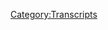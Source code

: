 {{DEFAULTSORT:
    #_TRANSCRIPT_0444:June 11, 2020
}}{{Transcript
    | title         = [[444: June 11, 2020]]
    | caption       = [https://knowledgefight.libsyn.com/444-june-11-2020 Listen to this episode on Libsyn]
    | episodeNumber = [[444: June 11, 2020|444]]
    | length        = 01:37:16
}}

{{MessageBox
    | header     = Warning: Bot Generated Content
    | text       = This transcript was automatically generated by transcription software and likely contains many mistakes and misattributions. Please check the audio for definitive quotes, attribution, and context.
    | image      = N3yvass4myg91.webp
    | imagewidth = 50px
    | id         = warning
}}

{{TranscriptBlock
    | name      = Unknown Speaker
    | timestamp = 00:00:00.000
    | text      = N-N-N-N-N-N-Knowledge Fight!
}}

{{TranscriptBlock
    | name      = Unknown Speaker
    | timestamp = 00:00:13.000
    | text      = Dan and Jordan, I am sweating!
}}

{{TranscriptBlock
    | name      = Unknown Speaker
    | timestamp = 00:00:19.199
    | text      = Knowledgefight.com, it's time to pray!
}}

{{TranscriptBlock
    | name      = Unknown Speaker
    | timestamp = 00:00:21.519
    | text      = I have great respect for Knowledgefight.
}}

{{TranscriptBlock
    | name      = Unknown Speaker
    | timestamp = 00:00:24.359
    | text      = Knowledgefight.
}}

{{TranscriptBlock
    | name      = Unknown Speaker
    | timestamp = 00:00:25.359
    | text      = I'm sick of them posing as if they're the good guys, saying we are the bad guys.
}}

{{TranscriptBlock
    | name      = Unknown Speaker
    | timestamp = 00:00:29.440
    | text      = I love your work.
}}

{{TranscriptBlock
    | name      = Unknown Speaker
    | timestamp = 00:00:30.440
    | text      = Knowledge Fight.
}}

{{TranscriptBlock
    | name      = Unknown Speaker
    | timestamp = 00:00:31.440
    | text      = Knowledge Fight.
}}

{{TranscriptBlock
    | name      = Unknown Speaker
    | timestamp = 00:00:59.439
    | text      = Hey everybody.
}}

{{TranscriptBlock
    | name      = Unknown Speaker
    | timestamp = 00:01:00.439
    | text      = Welcome back to Knowledge Fight.
}}

{{TranscriptBlock
    | name      = Unknown Speaker
    | timestamp = 00:01:01.439
    | text      = I'm Dan.
}}

{{TranscriptBlock
    | name      = Unknown Speaker
    | timestamp = 00:01:02.439
    | text      = I'm Jordan.
}}

{{TranscriptBlock
    | name      = Unknown Speaker
    | timestamp = 00:01:03.439
    | text      = We're a couple dudes.
}}

{{TranscriptBlock
    | name      = Unknown Speaker
    | timestamp = 00:01:04.439
    | text      = I like to sit around, drink novelty beverages, and talk a little bit about Alex Jones.
}}

{{TranscriptBlock
    | name      = Unknown Speaker
    | timestamp = 00:01:06.439
    | text      = Oh, indeed we are, Dan.
}}

{{TranscriptBlock
    | name      = Unknown Speaker
    | timestamp = 00:01:07.439
    | text      = Jordan.
}}

{{TranscriptBlock
    | name      = Unknown Speaker
    | timestamp = 00:01:08.439
    | text      = Dan.
}}

{{TranscriptBlock
    | name      = Unknown Speaker
    | timestamp = 00:01:09.439
    | text      = Jordan.
}}

{{TranscriptBlock
    | name      = Unknown Speaker
    | timestamp = 00:01:10.439
    | text      = Quick question for you.
}}

{{TranscriptBlock
    | name      = Unknown Speaker
    | timestamp = 00:01:11.439
    | text      = What's your bright spot today?
}}

{{TranscriptBlock
    | name      = Unknown Speaker
    | timestamp = 00:01:12.439
    | text      = Well, interestingly, I guess here's a bright spot.
}}

{{TranscriptBlock
    | name      = Unknown Speaker
    | timestamp = 00:01:14.400
    | text      = It's going to be a paradoxical bright spot.
}}

{{TranscriptBlock
    | name      = Unknown Speaker
    | timestamp = 00:01:16.280
    | text      = All right.
}}

{{TranscriptBlock
    | name      = Unknown Speaker
    | timestamp = 00:01:17.280
    | text      = I was telling you about this before we started recording about how I had some trouble with
}}

{{TranscriptBlock
    | name      = Unknown Speaker
    | timestamp = 00:01:22.719
    | text      = Xfinity trying to move.
}}

{{TranscriptBlock
    | name      = Unknown Speaker
    | timestamp = 00:01:25.439
    | text      = I got my move papers in or whatever, made my request for the transfer of service, and
}}

{{TranscriptBlock
    | name      = Unknown Speaker
    | timestamp = 00:01:31.599
    | text      = they got the date wrong.
}}

{{TranscriptBlock
    | name      = Unknown Speaker
    | timestamp = 00:01:32.599
    | text      = Of course.
}}

{{TranscriptBlock
    | name      = Unknown Speaker
    | timestamp = 00:01:33.599
    | text      = Xfinity?
}}

{{TranscriptBlock
    | name      = Unknown Speaker
    | timestamp = 00:01:34.599
    | text      = Yeah.
}}

{{TranscriptBlock
    | name      = Unknown Speaker
    | timestamp = 00:01:35.599
    | text      = Oh.
}}

{{TranscriptBlock
    | name      = Unknown Speaker
    | timestamp = 00:01:36.599
    | text      = It was amazing.
}}

{{TranscriptBlock
    | name      = Unknown Speaker
    | timestamp = 00:01:37.599
    | text      = Crazy.
}}

{{TranscriptBlock
    | name      = Unknown Speaker
    | timestamp = 00:01:38.599
    | text      = Instead of my move date, they turned off my internet on Friday night.
}}

{{TranscriptBlock
    | name      = Unknown Speaker
    | timestamp = 00:01:42.519
    | text      = That is not good.
}}

{{TranscriptBlock
    | name      = Unknown Speaker
    | timestamp = 00:01:43.519
    | text      = Of course.
}}

{{TranscriptBlock
    | name      = Unknown Speaker
    | timestamp = 00:01:44.519
    | text      = Because I need the internet in order to do the show and post episodes.
}}

{{TranscriptBlock
    | name      = Unknown Speaker
    | timestamp = 00:01:46.519
    | text      = We do a show.
}}

{{TranscriptBlock
    | name      = Unknown Speaker
    | timestamp = 00:01:47.519
    | text      = Exactly.
}}

{{TranscriptBlock
    | name      = Unknown Speaker
    | timestamp = 00:01:48.519
    | text      = Yeah, yeah, yeah, yeah.
}}

{{TranscriptBlock
    | name      = Unknown Speaker
    | timestamp = 00:01:49.519
    | text      = Anyway, that doesn't seem like it would be a bright spot, but the bright spot was while
}}

{{TranscriptBlock
    | name      = Unknown Speaker
    | timestamp = 00:01:52.400
    | text      = I was talking to the person, I had a zen moment.
}}

{{TranscriptBlock
    | name      = Unknown Speaker
    | timestamp = 00:01:57.799
    | text      = They were a parody of themselves.
}}

{{TranscriptBlock
    | name      = Unknown Speaker
    | timestamp = 00:01:59.519
    | text      = They were doing such a bad job with customer service and trying to give me what I needed
}}

{{TranscriptBlock
    | name      = Unknown Speaker
    | timestamp = 00:02:05.040
    | text      = as a customer that I was just like, what is the point?
}}

{{TranscriptBlock
    | name      = Unknown Speaker
    | timestamp = 00:02:08.039
    | text      = Why be mad anymore?
}}

{{TranscriptBlock
    | name      = Unknown Speaker
    | timestamp = 00:02:11.159
    | text      = Why would I yell at this guy?
}}

{{TranscriptBlock
    | name      = Unknown Speaker
    | timestamp = 00:02:13.000
    | text      = He can't do anything.
}}

{{TranscriptBlock
    | name      = Unknown Speaker
    | timestamp = 00:02:14.000
    | text      = I can't do anything.
}}

{{TranscriptBlock
    | name      = Unknown Speaker
    | timestamp = 00:02:15.000
    | text      = This company just sucks.
}}

{{TranscriptBlock
    | name      = Unknown Speaker
    | timestamp = 00:02:16.280
    | text      = You suddenly felt the shape of the universe.
}}

{{TranscriptBlock
    | name      = Unknown Speaker
    | timestamp = 00:02:18.240
    | text      = You were like, all is one and it's all garbage.
}}

{{TranscriptBlock
    | name      = Unknown Speaker
    | timestamp = 00:02:20.280
    | text      = I kind of did.
}}

{{TranscriptBlock
    | name      = Unknown Speaker
    | timestamp = 00:02:21.280
    | text      = Got it.
}}

{{TranscriptBlock
    | name      = Unknown Speaker
    | timestamp = 00:02:22.280
    | text      = I understand things now.
}}

{{TranscriptBlock
    | name      = Unknown Speaker
    | timestamp = 00:02:23.400
    | text      = I was torn between trying to explain to this guy that any decent person who worked there
}}

{{TranscriptBlock
    | name      = Unknown Speaker
    | timestamp = 00:02:27.840
    | text      = would quit and then just realize, yeah, people need a job.
}}

{{TranscriptBlock
    | name      = Unknown Speaker
    | timestamp = 00:02:31.319
    | text      = What the fuck's wrong with me?
}}

{{TranscriptBlock
    | name      = Unknown Speaker
    | timestamp = 00:02:33.639
    | text      = So I just gave up.
}}

{{TranscriptBlock
    | name      = Unknown Speaker
    | timestamp = 00:02:35.000
    | text      = I just get drunk and call people who work at Fox News and I'm like, you got to quit,
}}

{{TranscriptBlock
    | name      = Unknown Speaker
    | timestamp = 00:02:38.479
    | text      = man.
}}

{{TranscriptBlock
    | name      = Unknown Speaker
    | timestamp = 00:02:39.479
    | text      = I just gave up and laughed.
}}

{{TranscriptBlock
    | name      = Unknown Speaker
    | timestamp = 00:02:40.479
    | text      = That's all you can do sometimes.
}}

{{TranscriptBlock
    | name      = Unknown Speaker
    | timestamp = 00:02:42.439
    | text      = Yep.
}}

{{TranscriptBlock
    | name      = Unknown Speaker
    | timestamp = 00:02:43.439
    | text      = That's basically it.
}}

{{TranscriptBlock
    | name      = Unknown Speaker
    | timestamp = 00:02:44.439
    | text      = So how about you?
}}

{{TranscriptBlock
    | name      = Unknown Speaker
    | timestamp = 00:02:45.439
    | text      = Oh, I have a combination dark spot, bright spot.
}}

{{TranscriptBlock
    | name      = Unknown Speaker
    | timestamp = 00:02:48.960
    | text      = Oh, interesting.
}}

{{TranscriptBlock
    | name      = Unknown Speaker
    | timestamp = 00:02:49.960
    | text      = We're doing the yin and yang.
}}

{{TranscriptBlock
    | name      = Unknown Speaker
    | timestamp = 00:02:51.840
    | text      = Today is today is both all is one.
}}

{{TranscriptBlock
    | name      = Unknown Speaker
    | timestamp = 00:02:56.159
    | text      = So from time to time, I like to go play a stick ball with a couple other guys.
}}

{{TranscriptBlock
    | name      = Unknown Speaker
    | timestamp = 00:03:01.680
    | text      = We just play a little, a little thing.
}}

{{TranscriptBlock
    | name      = Unknown Speaker
    | timestamp = 00:03:03.879
    | text      = Everybody newsy.
}}

{{TranscriptBlock
    | name      = Unknown Speaker
    | timestamp = 00:03:04.879
    | text      = Exactly.
}}

{{TranscriptBlock
    | name      = Unknown Speaker
    | timestamp = 00:03:05.879
    | text      = No, it was, it was weird.
}}

{{TranscriptBlock
    | name      = Unknown Speaker
    | timestamp = 00:03:07.719
    | text      = I found him outside of a open mic one night playing at the, this is like guys or a stick
}}

{{TranscriptBlock
    | name      = Unknown Speaker
    | timestamp = 00:03:12.280
    | text      = ball.
}}

{{TranscriptBlock
    | name      = Unknown Speaker
    | timestamp = 00:03:13.280
    | text      = No, don't even worry about him.
}}

{{TranscriptBlock
    | name      = Unknown Speaker
    | timestamp = 00:03:14.520
    | text      = There's a lot of backstory.
}}

{{TranscriptBlock
    | name      = Unknown Speaker
    | timestamp = 00:03:16.319
    | text      = There's a lot of boring backstory.
}}

{{TranscriptBlock
    | name      = Unknown Speaker
    | timestamp = 00:03:18.599
    | text      = But anyways, play with a little tennis ball, some, some stick ball bats.
}}

{{TranscriptBlock
    | name      = Unknown Speaker
    | timestamp = 00:03:23.000
    | text      = We have a grand old time.
}}

{{TranscriptBlock
    | name      = Unknown Speaker
    | timestamp = 00:03:24.080
    | text      = Sounds like it.
}}

{{TranscriptBlock
    | name      = Unknown Speaker
    | timestamp = 00:03:25.080
    | text      = We were playing in Bucktown and on Milwaukee, like main street mill fucking walkie.
}}

{{TranscriptBlock
    | name      = Unknown Speaker
    | timestamp = 00:03:32.000
    | text      = There was a guy who had strong proud boy vibes, all black pants, shirtless with terrible tattoos
}}

{{TranscriptBlock
    | name      = Unknown Speaker
    | timestamp = 00:03:40.039
    | text      = everywhere.
}}

{{TranscriptBlock
    | name      = Unknown Speaker
    | timestamp = 00:03:41.039
    | text      = That sounds like a guy wearing a black bandana for a mask.
}}

{{TranscriptBlock
    | name      = Unknown Speaker
    | timestamp = 00:03:44.800
    | text      = That's huge looking like a horrible, horrible human being.
}}

{{TranscriptBlock
    | name      = Unknown Speaker
    | timestamp = 00:03:50.080
    | text      = And he started harassing what looked like a middle aged Latinx woman and all in full
}}

{{TranscriptBlock
    | name      = Unknown Speaker
    | timestamp = 00:03:56.080
    | text      = view of us.
}}

{{TranscriptBlock
    | name      = Unknown Speaker
    | timestamp = 00:03:57.080
    | text      = And there were plenty of people walking by and nobody was fucking doing anything.
}}

{{TranscriptBlock
    | name      = Unknown Speaker
    | timestamp = 00:04:00.360
    | text      = So we wound up running and chasing this dude off your stick ball game.
}}

{{TranscriptBlock
    | name      = Unknown Speaker
    | timestamp = 00:04:03.759
    | text      = Yeah.
}}

{{TranscriptBlock
    | name      = Unknown Speaker
    | timestamp = 00:04:04.759
    | text      = The whole stick ball game wound up chasing this fucking dude off, which was, and that
}}

{{TranscriptBlock
    | name      = Unknown Speaker
    | timestamp = 00:04:10.280
    | text      = was our responsibility.
}}

{{TranscriptBlock
    | name      = Unknown Speaker
    | timestamp = 00:04:11.280
    | text      = Sure.
}}

{{TranscriptBlock
    | name      = Unknown Speaker
    | timestamp = 00:04:12.280
    | text      = That wasn't like a, we did a good deed for the day.
}}

{{TranscriptBlock
    | name      = Unknown Speaker
    | timestamp = 00:04:14.439
    | text      = That was like, that's what's expected of you in fucking society.
}}

{{TranscriptBlock
    | name      = Unknown Speaker
    | timestamp = 00:04:17.639
    | text      = It's just nice that your stick ball team is all in the same.
}}

{{TranscriptBlock
    | name      = Unknown Speaker
    | timestamp = 00:04:20.319
    | text      = We're all in this fucking, yeah, let's beat the shit out of this dude.
}}

{{TranscriptBlock
    | name      = Unknown Speaker
    | timestamp = 00:04:23.319
    | text      = And we just chased him off and I didn't get into a fight, so I'm not in jail so we can
}}

{{TranscriptBlock
    | name      = Unknown Speaker
    | timestamp = 00:04:26.560
    | text      = still do the show.
}}

{{TranscriptBlock
    | name      = Unknown Speaker
    | timestamp = 00:04:27.920
    | text      = Everything's great.
}}

{{TranscriptBlock
    | name      = Unknown Speaker
    | timestamp = 00:04:28.920
    | text      = That is a bright spot.
}}

{{TranscriptBlock
    | name      = Unknown Speaker
    | timestamp = 00:04:29.920
    | text      = And she made it home safely.
}}

{{TranscriptBlock
    | name      = Unknown Speaker
    | timestamp = 00:04:30.920
    | text      = We helped her get into her, I assume daughter's car and they, everybody was great.
}}

{{TranscriptBlock
    | name      = Unknown Speaker
    | timestamp = 00:04:35.019
    | text      = That's fantastic.
}}

{{TranscriptBlock
    | name      = Unknown Speaker
    | timestamp = 00:04:36.019
    | text      = Yeah, yeah, yeah.
}}

{{TranscriptBlock
    | name      = Unknown Speaker
    | timestamp = 00:04:37.019
    | text      = It was a good day.
}}

{{TranscriptBlock
    | name      = Unknown Speaker
    | timestamp = 00:04:38.019
    | text      = Yeah, absolutely.
}}

{{TranscriptBlock
    | name      = Unknown Speaker
    | timestamp = 00:04:39.019
    | text      = So Jordan, today we've got an interesting episode of Alex Jones' show to go over.
}}

{{TranscriptBlock
    | name      = Unknown Speaker
    | timestamp = 00:04:42.839
    | text      = We're going to be talking about June 11th, 2020.
}}

{{TranscriptBlock
    | name      = Unknown Speaker
    | timestamp = 00:04:44.720
    | text      = I'm Dan.
}}

{{TranscriptBlock
    | name      = Unknown Speaker
    | timestamp = 00:04:45.720
    | text      = This is 2020.
}}

{{TranscriptBlock
    | name      = Unknown Speaker
    | timestamp = 00:04:46.720
    | text      = God damn it.
}}

{{TranscriptBlock
    | name      = Unknown Speaker
    | timestamp = 00:04:47.720
    | text      = That is Thursday of last week.
}}

{{TranscriptBlock
    | name      = Unknown Speaker
    | timestamp = 00:04:49.600
    | text      = And how are we doing?
}}

{{TranscriptBlock
    | name      = Unknown Speaker
    | timestamp = 00:04:51.680
    | text      = Good day.
}}

{{TranscriptBlock
    | name      = Unknown Speaker
    | timestamp = 00:04:53.120
    | text      = Not a lot going on Thursday.
}}

{{TranscriptBlock
    | name      = Unknown Speaker
    | timestamp = 00:04:55.800
    | text      = This episode is a bit much.
}}

{{TranscriptBlock
    | name      = Unknown Speaker
    | timestamp = 00:04:58.199
    | text      = It's a bit much.
}}

{{TranscriptBlock
    | name      = Unknown Speaker
    | timestamp = 00:04:59.199
    | text      = It's a bit much.
}}

{{TranscriptBlock
    | name      = Unknown Speaker
    | timestamp = 00:05:00.199
    | text      = For us.
}}

{{TranscriptBlock
    | name      = Unknown Speaker
    | timestamp = 00:05:01.199
    | text      = For me.
}}

{{TranscriptBlock
    | name      = Unknown Speaker
    | timestamp = 00:05:02.199
    | text      = Okay.
}}

{{TranscriptBlock
    | name      = Unknown Speaker
    | timestamp = 00:05:03.199
    | text      = I honestly think that at a certain point in this episode, I might hit a point where I'm
}}

{{TranscriptBlock
    | name      = Unknown Speaker
    | timestamp = 00:05:07.639
    | text      = going to express that someone needs to take Alex Jones off air.
}}

{{TranscriptBlock
    | name      = Unknown Speaker
    | timestamp = 00:05:11.480
    | text      = Like someone should sue him.
}}

{{TranscriptBlock
    | name      = Unknown Speaker
    | timestamp = 00:05:13.600
    | text      = Someone needs to, like this is getting really dangerous on this Thursday show.
}}

{{TranscriptBlock
    | name      = Unknown Speaker
    | timestamp = 00:05:18.199
    | text      = Okay, good.
}}

{{TranscriptBlock
    | name      = Unknown Speaker
    | timestamp = 00:05:19.199
    | text      = So we'll get into that.
}}

{{TranscriptBlock
    | name      = Unknown Speaker
    | timestamp = 00:05:20.199
    | text      = But before we do, Jordan, we're going to take a moment to say thank you to some folks who
}}

{{TranscriptBlock
    | name      = Unknown Speaker
    | timestamp = 00:05:22.540
    | text      = have signed up and are supporting the show.
}}

{{TranscriptBlock
    | name      = Unknown Speaker
    | timestamp = 00:05:24.480
    | text      = So first, David B. Thank you so much.
}}

{{TranscriptBlock
    | name      = Unknown Speaker
    | timestamp = 00:05:26.480
    | text      = You are now a policy wonk.
}}

{{TranscriptBlock
    | name      = Unknown Speaker
    | timestamp = 00:05:27.480
    | text      = I'm a policy wonk.
}}

{{TranscriptBlock
    | name      = Unknown Speaker
    | timestamp = 00:05:28.480
    | text      = Thank you, David B.
}}

{{TranscriptBlock
    | name      = Unknown Speaker
    | timestamp = 00:05:29.480
    | text      = Thank you.
}}

{{TranscriptBlock
    | name      = Unknown Speaker
    | timestamp = 00:05:30.480
    | text      = Next, Dan on West Grand.
}}

{{TranscriptBlock
    | name      = Unknown Speaker
    | timestamp = 00:05:31.480
    | text      = Thank you so much.
}}

{{TranscriptBlock
    | name      = Unknown Speaker
    | timestamp = 00:05:32.480
    | text      = You are now a policy wonk.
}}

{{TranscriptBlock
    | name      = Unknown Speaker
    | timestamp = 00:05:33.480
    | text      = I'm a policy wonk.
}}

{{TranscriptBlock
    | name      = Unknown Speaker
    | timestamp = 00:05:34.480
    | text      = Thank you very much, Dan.
}}

{{TranscriptBlock
    | name      = Unknown Speaker
    | timestamp = 00:05:35.480
    | text      = Thanks, Dan.
}}

{{TranscriptBlock
    | name      = Unknown Speaker
    | timestamp = 00:05:36.480
    | text      = Great name.
}}

{{TranscriptBlock
    | name      = Unknown Speaker
    | timestamp = 00:05:37.480
    | text      = Next, Josh G. Thank you so much.
}}

{{TranscriptBlock
    | name      = Unknown Speaker
    | timestamp = 00:05:38.480
    | text      = You are now a policy wonk.
}}

{{TranscriptBlock
    | name      = Unknown Speaker
    | timestamp = 00:05:39.480
    | text      = I'm a policy wonk.
}}

{{TranscriptBlock
    | name      = Unknown Speaker
    | timestamp = 00:05:40.480
    | text      = I'm a policy wonk.
}}

{{TranscriptBlock
    | name      = Unknown Speaker
    | timestamp = 00:05:41.480
    | text      = Thanks, Josh.
}}

{{TranscriptBlock
    | name      = Unknown Speaker
    | timestamp = 00:05:42.480
    | text      = Thanks, Josh.
}}

{{TranscriptBlock
    | name      = Unknown Speaker
    | timestamp = 00:05:43.480
    | text      = Next, Tessa F. Thank you so much.
}}

{{TranscriptBlock
    | name      = Unknown Speaker
    | timestamp = 00:05:44.480
    | text      = You are now a policy wonk.
}}

{{TranscriptBlock
    | name      = Unknown Speaker
    | timestamp = 00:05:45.480
    | text      = I'm a policy wonk.
}}

{{TranscriptBlock
    | name      = Unknown Speaker
    | timestamp = 00:05:46.480
    | text      = Thank you very much.
}}

{{TranscriptBlock
    | name      = Unknown Speaker
    | timestamp = 00:05:47.480
    | text      = Feline Contessa.
}}

{{TranscriptBlock
    | name      = Unknown Speaker
    | timestamp = 00:05:48.480
    | text      = I was thinking the same thing and I didn't say it.
}}

{{TranscriptBlock
    | name      = Unknown Speaker
    | timestamp = 00:05:49.800
    | text      = I gave you the chance.
}}

{{TranscriptBlock
    | name      = Unknown Speaker
    | timestamp = 00:05:51.199
    | text      = Next, Jake W. Thank you so much.
}}

{{TranscriptBlock
    | name      = Unknown Speaker
    | timestamp = 00:05:53.480
    | text      = You are now a policy wonk.
}}

{{TranscriptBlock
    | name      = Unknown Speaker
    | timestamp = 00:05:54.480
    | text      = I'm a policy wonk.
}}

{{TranscriptBlock
    | name      = Unknown Speaker
    | timestamp = 00:05:55.480
    | text      = Thank you, Jake.
}}

{{TranscriptBlock
    | name      = Unknown Speaker
    | timestamp = 00:05:56.480
    | text      = Thanks, Jake.
}}

{{TranscriptBlock
    | name      = Unknown Speaker
    | timestamp = 00:05:57.480
    | text      = Next, Greg T. Thank you so much.
}}

{{TranscriptBlock
    | name      = Unknown Speaker
    | timestamp = 00:05:58.480
    | text      = You are now a policy wonk.
}}

{{TranscriptBlock
    | name      = Unknown Speaker
    | timestamp = 00:05:59.480
    | text      = I'm a policy wonk.
}}

{{TranscriptBlock
    | name      = Unknown Speaker
    | timestamp = 00:06:00.480
    | text      = Is that Greg T. Nelson?
}}

{{TranscriptBlock
    | name      = Unknown Speaker
    | timestamp = 00:06:01.480
    | text      = Could be.
}}

{{TranscriptBlock
    | name      = Unknown Speaker
    | timestamp = 00:06:02.480
    | text      = Is that him?
}}

{{TranscriptBlock
    | name      = Unknown Speaker
    | timestamp = 00:06:03.480
    | text      = Yeah.
}}

{{TranscriptBlock
    | name      = Unknown Speaker
    | timestamp = 00:06:04.480
    | text      = And then finally, I'd like to say thank you to a couple of people who donated on an elevated
}}

{{TranscriptBlock
    | name      = Unknown Speaker
    | timestamp = 00:06:05.879
    | text      = level.
}}

{{TranscriptBlock
    | name      = Unknown Speaker
    | timestamp = 00:06:06.879
    | text      = Thank you so much, so first of all, Odesma, thank you so much, you are now a technocrat.
}}

{{TranscriptBlock
    | name      = Unknown Speaker
    | timestamp = 00:06:11.079
    | text      = And Allie V. Spelled A-L-L-Y V-E-E, all one word.
}}

{{TranscriptBlock
    | name      = Unknown Speaker
    | timestamp = 00:06:15.959
    | text      = Thank you so much.
}}

{{TranscriptBlock
    | name      = Unknown Speaker
    | timestamp = 00:06:16.959
    | text      = You are now a technocrat.
}}

{{TranscriptBlock
    | name      = Unknown Speaker
    | timestamp = 00:06:17.959
    | text      = I'm a policy wonk.
}}

{{TranscriptBlock
    | name      = Unknown Speaker
    | timestamp = 00:06:18.959
    | text      = Crikey, mate, that's fantastic.
}}

{{TranscriptBlock
    | name      = Unknown Speaker
    | timestamp = 00:06:19.959
    | text      = Have yourself a brew.
}}

{{TranscriptBlock
    | name      = Unknown Speaker
    | timestamp = 00:06:20.959
    | text      = How's your 401k doing, bro?
}}

{{TranscriptBlock
    | name      = Unknown Speaker
    | timestamp = 00:06:21.959
    | text      = All right, we got to go full tilt boogie on this, Watson, all right?
}}

{{TranscriptBlock
    | name      = Unknown Speaker
    | timestamp = 00:06:26.399
    | text      = Let's just get down to business.
}}

{{TranscriptBlock
    | name      = Unknown Speaker
    | timestamp = 00:06:27.899
    | text      = We ain't making that money off that heroin.
}}

{{TranscriptBlock
    | name      = Unknown Speaker
    | timestamp = 00:06:29.959
    | text      = Why are you pimps so good?
}}

{{TranscriptBlock
    | name      = Unknown Speaker
    | timestamp = 00:06:31.899
    | text      = My neck is freakishly large.
}}

{{TranscriptBlock
    | name      = Unknown Speaker
    | timestamp = 00:06:33.560
    | text      = I declare info war on you.
}}

{{TranscriptBlock
    | name      = Unknown Speaker
    | timestamp = 00:06:36.240
    | text      = Thank you so much, Odesma, and thank you so much, Allie V.
}}

{{TranscriptBlock
    | name      = Unknown Speaker
    | timestamp = 00:06:38.319
    | text      = Yes, thank you very much to the both of you.
}}

{{TranscriptBlock
    | name      = Unknown Speaker
    | timestamp = 00:06:40.279
    | text      = We appreciate that very much, and if you're out there listening and you're thinking, hey,
}}

{{TranscriptBlock
    | name      = Unknown Speaker
    | timestamp = 00:06:43.199
    | text      = I enjoy this show, I'd like to support what these gents do, you can do that by going to
}}

{{TranscriptBlock
    | name      = Unknown Speaker
    | timestamp = 00:06:45.800
    | text      = our website, knowledgefight.com, clicking the button that says support the show, we
}}

{{TranscriptBlock
    | name      = Unknown Speaker
    | timestamp = 00:06:48.560
    | text      = would appreciate it.
}}

{{TranscriptBlock
    | name      = Unknown Speaker
    | timestamp = 00:06:49.560
    | text      = Or if you'd like to, please feel free to take that generosity, bundle it up real nice, put
}}

{{TranscriptBlock
    | name      = Unknown Speaker
    | timestamp = 00:06:53.399
    | text      = some gift wrapping on it, and shuttle it off for a Christmas present in the middle of June
}}

{{TranscriptBlock
    | name      = Unknown Speaker
    | timestamp = 00:06:58.480
    | text      = for a charity in your local area that helps people in need.
}}

{{TranscriptBlock
    | name      = Unknown Speaker
    | timestamp = 00:07:01.519
    | text      = Yeah, that sounds good.
}}

{{TranscriptBlock
    | name      = Unknown Speaker
    | timestamp = 00:07:03.519
    | text      = Whatever that was.
}}

{{TranscriptBlock
    | name      = Unknown Speaker
    | timestamp = 00:07:04.519
    | text      = So before we get going on today's episode, I wanted to bring something up because I got
}}

{{TranscriptBlock
    | name      = Unknown Speaker
    | timestamp = 00:07:08.480
    | text      = a couple of messages about this, and it was really helpful for me, and I just want to
}}

{{TranscriptBlock
    | name      = Unknown Speaker
    | timestamp = 00:07:13.560
    | text      = give a correction and slight apology in case this is something that rubbed anyone else
}}

{{TranscriptBlock
    | name      = Unknown Speaker
    | timestamp = 00:07:20.160
    | text      = who didn't contact me the wrong way.
}}

{{TranscriptBlock
    | name      = Unknown Speaker
    | timestamp = 00:07:23.000
    | text      = But I did not realize that I was using the incorrect term for indigenous people in Australia
}}

{{TranscriptBlock
    | name      = Unknown Speaker
    | timestamp = 00:07:29.300
    | text      = on a recent episode, and I used an antiquated out-of-date term for that.
}}

{{TranscriptBlock
    | name      = Unknown Speaker
    | timestamp = 00:07:35.279
    | text      = I just wanted to say thank you to the people who pointed this out and helped me get a better
}}

{{TranscriptBlock
    | name      = Unknown Speaker
    | timestamp = 00:07:40.759
    | text      = understanding because people have blind spots, and it's unfortunate, but it is the reality.
}}

{{TranscriptBlock
    | name      = Unknown Speaker
    | timestamp = 00:07:49.040
    | text      = And there's always an opportunity to hear that, hey, this word you're using is bad,
}}

{{TranscriptBlock
    | name      = Unknown Speaker
    | timestamp = 00:07:55.879
    | text      = and then stop using it or correct the behavior.
}}

{{TranscriptBlock
    | name      = Unknown Speaker
    | timestamp = 00:07:59.819
    | text      = So I appreciate people giving me that opportunity and not jumping down my neck and being like,
}}

{{TranscriptBlock
    | name      = Unknown Speaker
    | timestamp = 00:08:05.199
    | text      = you asshole.
}}

{{TranscriptBlock
    | name      = Unknown Speaker
    | timestamp = 00:08:06.199
    | text      = I appreciate that because life is learning.
}}

{{TranscriptBlock
    | name      = Unknown Speaker
    | timestamp = 00:08:09.319
    | text      = Yeah, absolutely.
}}

{{TranscriptBlock
    | name      = Unknown Speaker
    | timestamp = 00:08:10.480
    | text      = And so apologies that I didn't know before, and we'll do a better job moving forward.
}}

{{TranscriptBlock
    | name      = Unknown Speaker
    | timestamp = 00:08:16.639
    | text      = I don't know if you know this, but in the American education system, caring particularly
}}

{{TranscriptBlock
    | name      = Unknown Speaker
    | timestamp = 00:08:21.439
    | text      = about indigenous peoples isn't high on the list of things.
}}

{{TranscriptBlock
    | name      = Unknown Speaker
    | timestamp = 00:08:27.399
    | text      = We don't always get the correct everything.
}}

{{TranscriptBlock
    | name      = Unknown Speaker
    | timestamp = 00:08:31.139
    | text      = So Jordan, today we're going to start off with actually getting into the big narrative
}}

{{TranscriptBlock
    | name      = Unknown Speaker
    | timestamp = 00:08:36.659
    | text      = of this June 11th episode.
}}

{{TranscriptBlock
    | name      = Unknown Speaker
    | timestamp = 00:08:39.000
    | text      = Alex starts off with the top story, and God, this was a waste of my time.
}}

{{TranscriptBlock
    | name      = Unknown Speaker
    | timestamp = 00:08:45.039
    | text      = New York undercover nurse confirms COVID-19 criminal hoax.
}}

{{TranscriptBlock
    | name      = Unknown Speaker
    | timestamp = 00:08:49.360
    | text      = She's in the epicenter of the epicenter of the epicenter of where the main deaths are.
}}

{{TranscriptBlock
    | name      = Unknown Speaker
    | timestamp = 00:08:54.840
    | text      = And she says the people didn't have COVID and they were putting ventilators on the people
}}

{{TranscriptBlock
    | name      = Unknown Speaker
    | timestamp = 00:09:01.340
    | text      = and killing them to jack up the numbers.
}}

{{TranscriptBlock
    | name      = Unknown Speaker
    | timestamp = 00:09:04.220
    | text      = And she has the video of everyone Tucker Carlson tonight.
}}

{{TranscriptBlock
    | name      = Unknown Speaker
    | timestamp = 00:09:10.159
    | text      = I'll just tell you that that's what M4 serves as is that incubator to do the research, find
}}

{{TranscriptBlock
    | name      = Unknown Speaker
    | timestamp = 00:09:16.879
    | text      = the intel, the listeners send it to us.
}}

{{TranscriptBlock
    | name      = Unknown Speaker
    | timestamp = 00:09:19.179
    | text      = We put it out to millions and then it ends up on Limbaugh and Tucker and that's why Media
}}

{{TranscriptBlock
    | name      = Unknown Speaker
    | timestamp = 00:09:24.440
    | text      = Matters hates us so much and all the way since you're pointing that out.
}}

{{TranscriptBlock
    | name      = Unknown Speaker
    | timestamp = 00:09:27.960
    | text      = So this video that Alex is reporting on was put out by a woman named Erin Marie Olzewski.
}}

{{TranscriptBlock
    | name      = Unknown Speaker
    | timestamp = 00:09:33.759
    | text      = And I have a number of red flags on this here story.
}}

{{TranscriptBlock
    | name      = Unknown Speaker
    | timestamp = 00:09:37.120
    | text      = The three names.
}}

{{TranscriptBlock
    | name      = Unknown Speaker
    | timestamp = 00:09:38.639
    | text      = That's John Wayne Gacy if I ever heard it.
}}

{{TranscriptBlock
    | name      = Unknown Speaker
    | timestamp = 00:09:40.980
    | text      = So there's one essential piece to this that doesn't even have to do with the content of
}}

{{TranscriptBlock
    | name      = Unknown Speaker
    | timestamp = 00:09:45.919
    | text      = what she's saying in the video itself.
}}

{{TranscriptBlock
    | name      = Unknown Speaker
    | timestamp = 00:09:49.860
    | text      = And that's the very act of making this video that she made is a gigantic breach of patient
}}

{{TranscriptBlock
    | name      = Unknown Speaker
    | timestamp = 00:09:55.039
    | text      = rights to privacy.
}}

{{TranscriptBlock
    | name      = Unknown Speaker
    | timestamp = 00:09:56.039
    | text      = Yeah, that's illegal.
}}

{{TranscriptBlock
    | name      = Unknown Speaker
    | timestamp = 00:09:57.120
    | text      = This point is something that has been made by various medical professionals who are very,
}}

{{TranscriptBlock
    | name      = Unknown Speaker
    | timestamp = 00:10:02.159
    | text      = very mad about her actions.
}}

{{TranscriptBlock
    | name      = Unknown Speaker
    | timestamp = 00:10:04.159
    | text      = Yeah, I would be too.
}}

{{TranscriptBlock
    | name      = Unknown Speaker
    | timestamp = 00:10:05.240
    | text      = The unfortunate reality is that most medical professionals could come forward with horror
}}

{{TranscriptBlock
    | name      = Unknown Speaker
    | timestamp = 00:10:08.919
    | text      = stories and videos that would scare the shit out of us, but they can't due to respecting
}}

{{TranscriptBlock
    | name      = Unknown Speaker
    | timestamp = 00:10:12.899
    | text      = their profession and the responsibilities that they have to the people that they care
}}

{{TranscriptBlock
    | name      = Unknown Speaker
    | timestamp = 00:10:16.039
    | text      = about and care for and work with.
}}

{{TranscriptBlock
    | name      = Unknown Speaker
    | timestamp = 00:10:19.320
    | text      = Erin decided to videotape people's medical charts and secretly recorded conversations
}}

{{TranscriptBlock
    | name      = Unknown Speaker
    | timestamp = 00:10:23.159
    | text      = with her colleagues, which you got to assume is at least going to get her license revoked
}}

{{TranscriptBlock
    | name      = Unknown Speaker
    | timestamp = 00:10:26.799
    | text      = if not result in full on legal trouble.
}}

{{TranscriptBlock
    | name      = Unknown Speaker
    | timestamp = 00:10:29.200
    | text      = She should be in jail, yeah.
}}

{{TranscriptBlock
    | name      = Unknown Speaker
    | timestamp = 00:10:30.480
    | text      = I don't know about in jail, but at least sued.
}}

{{TranscriptBlock
    | name      = Unknown Speaker
    | timestamp = 00:10:33.019
    | text      = Like it should be, I can't imagine there not being legal consequences for this.
}}

{{TranscriptBlock
    | name      = Unknown Speaker
    | timestamp = 00:10:36.519
    | text      = No, you can't do that.
}}

{{TranscriptBlock
    | name      = Unknown Speaker
    | timestamp = 00:10:37.519
    | text      = Yeah.
}}

{{TranscriptBlock
    | name      = Unknown Speaker
    | timestamp = 00:10:38.519
    | text      = A lot of the claims that she's making in the video are not supported by the actual video,
}}

{{TranscriptBlock
    | name      = Unknown Speaker
    | timestamp = 00:10:42.039
    | text      = namely that the hospitals are just calling everyone COVID-19 cases, that they're knowingly
}}

{{TranscriptBlock
    | name      = Unknown Speaker
    | timestamp = 00:10:46.600
    | text      = killing people by hooking them up to ventilators, and that if only the patients had been given
}}

{{TranscriptBlock
    | name      = Unknown Speaker
    | timestamp = 00:10:50.919
    | text      = hydroxychloroquine, everyone would be all right.
}}

{{TranscriptBlock
    | name      = Unknown Speaker
    | timestamp = 00:10:53.360
    | text      = Oh boy.
}}

{{TranscriptBlock
    | name      = Unknown Speaker
    | timestamp = 00:10:54.360
    | text      = Yeah.
}}

{{TranscriptBlock
    | name      = Unknown Speaker
    | timestamp = 00:10:55.360
    | text      = Since these claims are not established by her video itself, I'm left to consider whether
}}

{{TranscriptBlock
    | name      = Unknown Speaker
    | timestamp = 00:10:58.600
    | text      = or not the person making these claims in this video has a motivation that they're not bringing
}}

{{TranscriptBlock
    | name      = Unknown Speaker
    | timestamp = 00:11:04.799
    | text      = up to make unfounded claims.
}}

{{TranscriptBlock
    | name      = Unknown Speaker
    | timestamp = 00:11:06.440
    | text      = Is it Jacob Wall in a wig?
}}

{{TranscriptBlock
    | name      = Unknown Speaker
    | timestamp = 00:11:07.639
    | text      = I wish.
}}

{{TranscriptBlock
    | name      = Unknown Speaker
    | timestamp = 00:11:08.639
    | text      = That would be fun.
}}

{{TranscriptBlock
    | name      = Unknown Speaker
    | timestamp = 00:11:09.639
    | text      = Scooby-Doo moment.
}}

{{TranscriptBlock
    | name      = Unknown Speaker
    | timestamp = 00:11:10.639
    | text      = Yeah.
}}

{{TranscriptBlock
    | name      = Unknown Speaker
    | timestamp = 00:11:12.399
    | text      = So as it happens, Erin Alzuski is, she's not just a nurse.
}}

{{TranscriptBlock
    | name      = Unknown Speaker
    | timestamp = 00:11:17.759
    | text      = In 2018, she founded a group called My Nurse Advocate, which has a pretty ambiguous name.
}}

{{TranscriptBlock
    | name      = Unknown Speaker
    | timestamp = 00:11:22.679
    | text      = Antivaxer.
}}

{{TranscriptBlock
    | name      = Unknown Speaker
    | timestamp = 00:11:23.679
    | text      = Well.
}}

{{TranscriptBlock
    | name      = Unknown Speaker
    | timestamp = 00:11:24.679
    | text      = Already.
}}

{{TranscriptBlock
    | name      = Unknown Speaker
    | timestamp = 00:11:25.679
    | text      = Already.
}}

{{TranscriptBlock
    | name      = Unknown Speaker
    | timestamp = 00:11:26.679
    | text      = Can't find a ton of information about this organization.
}}

{{TranscriptBlock
    | name      = Unknown Speaker
    | timestamp = 00:11:32.440
    | text      = Sure.
}}

{{TranscriptBlock
    | name      = Unknown Speaker
    | timestamp = 00:11:33.440
    | text      = However, Less Vague is the name of the other entity that she founded that same year, Nurses
}}

{{TranscriptBlock
    | name      = Unknown Speaker
    | timestamp = 00:11:38.019
    | text      = for Vaccine Safety Alliance.
}}

{{TranscriptBlock
    | name      = Unknown Speaker
    | timestamp = 00:11:39.759
    | text      = Oh yeah, I got it in my brain now.
}}

{{TranscriptBlock
    | name      = Unknown Speaker
    | timestamp = 00:11:44.679
    | text      = So she founded Nurses for Vaccine Safety Alliance in October 2018, then My Nurse Advocate in
}}

{{TranscriptBlock
    | name      = Unknown Speaker
    | timestamp = 00:11:50.879
    | text      = December 2018, then she closed Nurses for Vaccine Safety Alliance in January.
}}

{{TranscriptBlock
    | name      = Unknown Speaker
    | timestamp = 00:11:55.960
    | text      = Strange timing.
}}

{{TranscriptBlock
    | name      = Unknown Speaker
    | timestamp = 00:11:57.960
    | text      = Almost as if they're the same entity, but one has a name that they realized would set
}}

{{TranscriptBlock
    | name      = Unknown Speaker
    | timestamp = 00:12:01.360
    | text      = off a ton of alarm bells, whereas My Nurse Advocate is something bland and vague enough
}}

{{TranscriptBlock
    | name      = Unknown Speaker
    | timestamp = 00:12:05.919
    | text      = to possibly fly under the radar unless Investigator Jordan is on the case.
}}

{{TranscriptBlock
    | name      = Unknown Speaker
    | timestamp = 00:12:09.519
    | text      = Yeah, I would say naming your organization Doctors Are Killing Your Children Without
}}

{{TranscriptBlock
    | name      = Unknown Speaker
    | timestamp = 00:12:13.320
    | text      = Borders is not a good idea.
}}

{{TranscriptBlock
    | name      = Unknown Speaker
    | timestamp = 00:12:15.879
    | text      = The business address for Nurses for Vaccine Safety Alliance was just a FedEx mailing center
}}

{{TranscriptBlock
    | name      = Unknown Speaker
    | timestamp = 00:12:19.919
    | text      = in Florida, where Erin lives.
}}

{{TranscriptBlock
    | name      = Unknown Speaker
    | timestamp = 00:12:22.320
    | text      = In November 2018, Erin was a guest on a show called Freedomizer Radio, where she gives
}}

{{TranscriptBlock
    | name      = Unknown Speaker
    | timestamp = 00:12:27.240
    | text      = her bio as her having a bachelor's of science in nursing, but that she quote, left mainstream
}}

{{TranscriptBlock
    | name      = Unknown Speaker
    | timestamp = 00:12:32.600
    | text      = nursing and entered into natural health sectors.
}}

{{TranscriptBlock
    | name      = Unknown Speaker
    | timestamp = 00:12:36.299
    | text      = At this point, she was already making media appearances trying to spread an anti-vax message,
}}

{{TranscriptBlock
    | name      = Unknown Speaker
    | timestamp = 00:12:40.600
    | text      = and it's clear that she has no interest in mainstream nursing or medicine.
}}

{{TranscriptBlock
    | name      = Unknown Speaker
    | timestamp = 00:12:44.600
    | text      = So it seems super weird that you would get involved at a New York hospital when she's
}}

{{TranscriptBlock
    | name      = Unknown Speaker
    | timestamp = 00:12:48.360
    | text      = from Florida if she's kind of opposed to the type of medicine that would be being practiced
}}

{{TranscriptBlock
    | name      = Unknown Speaker
    | timestamp = 00:12:52.799
    | text      = at this hospital she was going to in the middle of a pandemic.
}}

{{TranscriptBlock
    | name      = Unknown Speaker
    | timestamp = 00:12:55.919
    | text      = Hmm.
}}

{{TranscriptBlock
    | name      = Unknown Speaker
    | timestamp = 00:12:56.919
    | text      = Yeah, that does raise some red flags for me.
}}

{{TranscriptBlock
    | name      = Unknown Speaker
    | timestamp = 00:12:59.240
    | text      = Yeah.
}}

{{TranscriptBlock
    | name      = Unknown Speaker
    | timestamp = 00:13:00.240
    | text      = In October 2018, Erin was one of a group of women who arrived at the CDC headquarters
}}

{{TranscriptBlock
    | name      = Unknown Speaker
    | timestamp = 00:13:04.039
    | text      = in Atlanta to protest the Advisory Committee on Immunization Practices.
}}

{{TranscriptBlock
    | name      = Unknown Speaker
    | timestamp = 00:13:08.080
    | text      = Well, like most investigative journalists, she has no bias whatsoever.
}}

{{TranscriptBlock
    | name      = Unknown Speaker
    | timestamp = 00:13:11.840
    | text      = And you know what?
}}

{{TranscriptBlock
    | name      = Unknown Speaker
    | timestamp = 00:13:12.840
    | text      = Erin happens to have a book coming out July 6th called The Undercover Epicenter Nurse,
}}

{{TranscriptBlock
    | name      = Unknown Speaker
    | timestamp = 00:13:17.279
    | text      = which is currently number one on Amazon for pre-orders in the section Nursing Critical
}}

{{TranscriptBlock
    | name      = Unknown Speaker
    | timestamp = 00:13:22.840
    | text      = and Intensive Care section.
}}

{{TranscriptBlock
    | name      = Unknown Speaker
    | timestamp = 00:13:24.720
    | text      = Great, great.
}}

{{TranscriptBlock
    | name      = Unknown Speaker
    | timestamp = 00:13:25.720
    | text      = Pretty impressive that you would have been able to be an active participant at this hospital
}}

{{TranscriptBlock
    | name      = Unknown Speaker
    | timestamp = 00:13:29.080
    | text      = at the center of a pandemic, engage in stealthy undercover investigative work, and manage
}}

{{TranscriptBlock
    | name      = Unknown Speaker
    | timestamp = 00:13:33.639
    | text      = to crank out a 256-page book all in a manner of a couple months.
}}

{{TranscriptBlock
    | name      = Unknown Speaker
    | timestamp = 00:13:38.639
    | text      = Yeah, is she John Bolton wearing a wig?
}}

{{TranscriptBlock
    | name      = Unknown Speaker
    | timestamp = 00:13:40.919
    | text      = Is that what's going on here?
}}

{{TranscriptBlock
    | name      = Unknown Speaker
    | timestamp = 00:13:41.919
    | text      = I don't want to put things too bluntly here, but this whole thing is very suspicious.
}}

{{TranscriptBlock
    | name      = Unknown Speaker
    | timestamp = 00:13:45.480
    | text      = Here you have a nurse from Florida who's rejected normal medical practices, who responds to
}}

{{TranscriptBlock
    | name      = Unknown Speaker
    | timestamp = 00:13:49.519
    | text      = a pandemic by going to New York to work in a heavily affected hospital, who then spends
}}

{{TranscriptBlock
    | name      = Unknown Speaker
    | timestamp = 00:13:54.240
    | text      = her time unethically documenting things that are protected by privacy rules, who then releases
}}

{{TranscriptBlock
    | name      = Unknown Speaker
    | timestamp = 00:13:58.960
    | text      = a big expose video right in time to push the pre-sale numbers of her book.
}}

{{TranscriptBlock
    | name      = Unknown Speaker
    | timestamp = 00:14:04.519
    | text      = Forgive me for sounding a bit jaded, but from where I'm sitting, this seems like a setup.
}}

{{TranscriptBlock
    | name      = Unknown Speaker
    | timestamp = 00:14:08.120
    | text      = I'm going to go with fuck that lady.
}}

{{TranscriptBlock
    | name      = Unknown Speaker
    | timestamp = 00:14:10.500
    | text      = When Alex is saying that she's on Tucker that night, and it has nothing to do with Alex
}}

{{TranscriptBlock
    | name      = Unknown Speaker
    | timestamp = 00:14:14.120
    | text      = covering it and then it's making its way to Tucker, this is just the latest in a shitty
}}

{{TranscriptBlock
    | name      = Unknown Speaker
    | timestamp = 00:14:18.820
    | text      = right-wing anti-vex attack thing, like there's a whole thing going on.
}}

{{TranscriptBlock
    | name      = Unknown Speaker
    | timestamp = 00:14:22.539
    | text      = This is part of the ecosystem.
}}

{{TranscriptBlock
    | name      = Unknown Speaker
    | timestamp = 00:14:23.539
    | text      = Yeah, they're all just attacking the medical community, which these things blow up, like
}}

{{TranscriptBlock
    | name      = Unknown Speaker
    | timestamp = 00:14:27.440
    | text      = a plandemic and all this, and then Alex tries to take credit for it.
}}

{{TranscriptBlock
    | name      = Unknown Speaker
    | timestamp = 00:14:30.720
    | text      = In reality, he's riding the wake of all this.
}}

{{TranscriptBlock
    | name      = Unknown Speaker
    | timestamp = 00:14:34.120
    | text      = I was thinking about this, and I realized that Alex is in a weird position now where
}}

{{TranscriptBlock
    | name      = Unknown Speaker
    | timestamp = 00:14:37.879
    | text      = he doesn't really have a purpose.
}}

{{TranscriptBlock
    | name      = Unknown Speaker
    | timestamp = 00:14:42.200
    | text      = Tucker doesn't need Alex to mainstream narratives for him anymore.
}}

{{TranscriptBlock
    | name      = Unknown Speaker
    | timestamp = 00:14:46.600
    | text      = Jesse Waters picked up on that thing about George Floyd, but that's pointless.
}}

{{TranscriptBlock
    | name      = Unknown Speaker
    | timestamp = 00:14:52.840
    | text      = It's awful, and it's disgusting to see Alex's talking points getting laundered.
}}

{{TranscriptBlock
    | name      = Unknown Speaker
    | timestamp = 00:14:57.399
    | text      = About the big guys, like Tucker and Sean Hannity, don't need Alex.
}}

{{TranscriptBlock
    | name      = Unknown Speaker
    | timestamp = 00:15:01.460
    | text      = Tucker's just out there letting it fly.
}}

{{TranscriptBlock
    | name      = Unknown Speaker
    | timestamp = 00:15:05.960
    | text      = He could just take... Black people are coming for you.
}}

{{TranscriptBlock
    | name      = Unknown Speaker
    | timestamp = 00:15:08.440
    | text      = He can just have the plandemic star on his show.
}}

{{TranscriptBlock
    | name      = Unknown Speaker
    | timestamp = 00:15:12.440
    | text      = He could just have this doctor on.
}}

{{TranscriptBlock
    | name      = Unknown Speaker
    | timestamp = 00:15:14.100
    | text      = He doesn't need Alex to make it okay.
}}

{{TranscriptBlock
    | name      = Unknown Speaker
    | timestamp = 00:15:15.940
    | text      = There's no bottom anymore.
}}

{{TranscriptBlock
    | name      = Unknown Speaker
    | timestamp = 00:15:16.940
    | text      = No, and then at the same time, Alex, he's not useful to the internet anymore.
}}

{{TranscriptBlock
    | name      = Unknown Speaker
    | timestamp = 00:15:20.940
    | text      = They don't need him to amplify their messages.
}}

{{TranscriptBlock
    | name      = Unknown Speaker
    | timestamp = 00:15:24.840
    | text      = Nope.
}}

{{TranscriptBlock
    | name      = Unknown Speaker
    | timestamp = 00:15:25.840
    | text      = He has no use.
}}

{{TranscriptBlock
    | name      = Unknown Speaker
    | timestamp = 00:15:27.320
    | text      = That's a bummer.
}}

{{TranscriptBlock
    | name      = Unknown Speaker
    | timestamp = 00:15:28.320
    | text      = No, he's boxed in by his racism.
}}

{{TranscriptBlock
    | name      = Unknown Speaker
    | timestamp = 00:15:29.679
    | text      = He can't pivot away from... The only way that he would have any value is if he was
}}

{{TranscriptBlock
    | name      = Unknown Speaker
    | timestamp = 00:15:35.559
    | text      = outside of that ecosystem.
}}

{{TranscriptBlock
    | name      = Unknown Speaker
    | timestamp = 00:15:37.159
    | text      = The ecosystem exists, and it can propagate without him entirely.
}}

{{TranscriptBlock
    | name      = Unknown Speaker
    | timestamp = 00:15:41.000
    | text      = He would be a remarkable person to go on another path.
}}

{{TranscriptBlock
    | name      = Unknown Speaker
    | timestamp = 00:15:45.879
    | text      = It would be remarkable to see him try to do the things he does, but for not Trump, I don't
}}

{{TranscriptBlock
    | name      = Unknown Speaker
    | timestamp = 00:15:53.000
    | text      = know what that would be.
}}

{{TranscriptBlock
    | name      = Unknown Speaker
    | timestamp = 00:15:54.600
    | text      = I would certainly hope it would not be him trying to do the Glenn Beck, I'm sorry about
}}

{{TranscriptBlock
    | name      = Unknown Speaker
    | timestamp = 00:15:58.080
    | text      = all that.
}}

{{TranscriptBlock
    | name      = Unknown Speaker
    | timestamp = 00:15:59.080
    | text      = Oh, that wouldn't happen.
}}

{{TranscriptBlock
    | name      = Unknown Speaker
    | timestamp = 00:16:00.080
    | text      = I would not accept that.
}}

{{TranscriptBlock
    | name      = Unknown Speaker
    | timestamp = 00:16:01.080
    | text      = No, no, no, no.
}}

{{TranscriptBlock
    | name      = Unknown Speaker
    | timestamp = 00:16:02.080
    | text      = I would be interested to see if he just tried to pivot into completely other territory because
}}

{{TranscriptBlock
    | name      = Unknown Speaker
    | timestamp = 00:16:07.539
    | text      = I think he could destroy a lot of the things that are other people's conspiracy theories
}}

{{TranscriptBlock
    | name      = Unknown Speaker
    | timestamp = 00:16:13.080
    | text      = if he didn't have a vested interest in not tearing them down.
}}

{{TranscriptBlock
    | name      = Unknown Speaker
    | timestamp = 00:16:16.120
    | text      = Right, right, right.
}}

{{TranscriptBlock
    | name      = Unknown Speaker
    | timestamp = 00:16:17.120
    | text      = Absolutely.
}}

{{TranscriptBlock
    | name      = Unknown Speaker
    | timestamp = 00:16:18.120
    | text      = He could just be like, look, I said that.
}}

{{TranscriptBlock
    | name      = Unknown Speaker
    | timestamp = 00:16:19.639
    | text      = Did you believe my bullshit?
}}

{{TranscriptBlock
    | name      = Unknown Speaker
    | timestamp = 00:16:20.840
    | text      = Exactly.
}}

{{TranscriptBlock
    | name      = Unknown Speaker
    | timestamp = 00:16:21.840
    | text      = Come on now.
}}

{{TranscriptBlock
    | name      = Unknown Speaker
    | timestamp = 00:16:22.840
    | text      = Let's all move on.
}}

{{TranscriptBlock
    | name      = Unknown Speaker
    | timestamp = 00:16:23.840
    | text      = You're lying, obviously.
}}

{{TranscriptBlock
    | name      = Unknown Speaker
    | timestamp = 00:16:24.840
    | text      = Yeah.
}}

{{TranscriptBlock
    | name      = Unknown Speaker
    | timestamp = 00:16:25.840
    | text      = Guys, here's how this works.
}}

{{TranscriptBlock
    | name      = Unknown Speaker
    | timestamp = 00:16:26.840
    | text      = You take a headline and then you write a story about it.
}}

{{TranscriptBlock
    | name      = Unknown Speaker
    | timestamp = 00:16:29.840
    | text      = It's fucking super simple.
}}

{{TranscriptBlock
    | name      = Unknown Speaker
    | timestamp = 00:16:32.200
    | text      = So this is the big story, the big narrative on this episode.
}}

{{TranscriptBlock
    | name      = Unknown Speaker
    | timestamp = 00:16:36.000
    | text      = It's going to go through a large portion of this.
}}

{{TranscriptBlock
    | name      = Unknown Speaker
    | timestamp = 00:16:37.879
    | text      = He plays lots of this video, and in order to understand and know what was going on,
}}

{{TranscriptBlock
    | name      = Unknown Speaker
    | timestamp = 00:16:44.360
    | text      = I went and I watched the video, and it's trash.
}}

{{TranscriptBlock
    | name      = Unknown Speaker
    | timestamp = 00:16:48.000
    | text      = But it's basically what Alex is preoccupied with.
}}

{{TranscriptBlock
    | name      = Unknown Speaker
    | timestamp = 00:16:51.519
    | text      = And because this video is so extreme, it makes Alex need to be even more extreme.
}}

{{TranscriptBlock
    | name      = Unknown Speaker
    | timestamp = 00:16:59.000
    | text      = This is such an over the top cult level exercise of power over us that if people don't hang
}}

{{TranscriptBlock
    | name      = Unknown Speaker
    | timestamp = 00:17:05.519
    | text      = for this, and I mean hang politically, then the blood's on our hands because it is a pissing
}}

{{TranscriptBlock
    | name      = Unknown Speaker
    | timestamp = 00:17:15.640
    | text      = in our face event.
}}

{{TranscriptBlock
    | name      = Unknown Speaker
    | timestamp = 00:17:17.519
    | text      = And it's not about being pushed around and then, oh, you get mad, so you got to do something
}}

{{TranscriptBlock
    | name      = Unknown Speaker
    | timestamp = 00:17:23.279
    | text      = because you're not going to push me around.
}}

{{TranscriptBlock
    | name      = Unknown Speaker
    | timestamp = 00:17:25.000
    | text      = It's about what comes next if we put up with this.
}}

{{TranscriptBlock
    | name      = Unknown Speaker
    | timestamp = 00:17:33.319
    | text      = The message here, I think, is pretty clear.
}}

{{TranscriptBlock
    | name      = Unknown Speaker
    | timestamp = 00:17:35.759
    | text      = He's talking about that video that Aaron Ozlowski put out, which Alex is using to assert and
}}

{{TranscriptBlock
    | name      = Unknown Speaker
    | timestamp = 00:17:41.759
    | text      = fully prove that the coronavirus was a plot from the beginning and that medical doctors
}}

{{TranscriptBlock
    | name      = Unknown Speaker
    | timestamp = 00:17:45.920
    | text      = are actively killing people in order to get numbers up high enough to appear to be a pandemic.
}}

{{TranscriptBlock
    | name      = Unknown Speaker
    | timestamp = 00:17:51.200
    | text      = That's what he's talking about.
}}

{{TranscriptBlock
    | name      = Unknown Speaker
    | timestamp = 00:17:52.519
    | text      = Essentially, Alex is putting forth the most vast conspiracy imaginable, involving literally
}}

{{TranscriptBlock
    | name      = Unknown Speaker
    | timestamp = 00:17:57.480
    | text      = all the doctors and nurses at hospitals around the globe and countless other individuals
}}

{{TranscriptBlock
    | name      = Unknown Speaker
    | timestamp = 00:18:01.680
    | text      = all conspiring together to pull off a fake pandemic for some reason.
}}

{{TranscriptBlock
    | name      = Unknown Speaker
    | timestamp = 00:18:05.880
    | text      = This is nonsense, and none of the information he's put forth on this subject is in any way
}}

{{TranscriptBlock
    | name      = Unknown Speaker
    | timestamp = 00:18:09.960
    | text      = conclusive, and this newest piece of evidence honestly feels more like a person trying to
}}

{{TranscriptBlock
    | name      = Unknown Speaker
    | timestamp = 00:18:13.640
    | text      = buzz market their new book.
}}

{{TranscriptBlock
    | name      = Unknown Speaker
    | timestamp = 00:18:15.720
    | text      = There's absolutely no way that anyone is, quote, going to hang for whatever conspiracy
}}

{{TranscriptBlock
    | name      = Unknown Speaker
    | timestamp = 00:18:20.000
    | text      = Alex thinks he's proven because he and his shoddy sources are all making it up.
}}

{{TranscriptBlock
    | name      = Unknown Speaker
    | timestamp = 00:18:24.839
    | text      = There isn't going to be a day where Anthony Fauci is tried for the coronavirus and is
}}

{{TranscriptBlock
    | name      = Unknown Speaker
    | timestamp = 00:18:28.799
    | text      = hanged.
}}

{{TranscriptBlock
    | name      = Unknown Speaker
    | timestamp = 00:18:29.799
    | text      = That's just Alex's fantasy.
}}

{{TranscriptBlock
    | name      = Unknown Speaker
    | timestamp = 00:18:30.799
    | text      = Yeah, that's doubtful.
}}

{{TranscriptBlock
    | name      = Unknown Speaker
    | timestamp = 00:18:32.000
    | text      = But this is what Alex is demanding, and if this doesn't happen, then the blood is on
}}

{{TranscriptBlock
    | name      = Unknown Speaker
    | timestamp = 00:18:36.240
    | text      = all of Alex's audience's hands.
}}

{{TranscriptBlock
    | name      = Unknown Speaker
    | timestamp = 00:18:39.200
    | text      = Alex is making his listeners guilty for the eventual deaths that come from COVID-19 because
}}

{{TranscriptBlock
    | name      = Unknown Speaker
    | timestamp = 00:18:43.880
    | text      = somehow they didn't get Fauci hanged.
}}

{{TranscriptBlock
    | name      = Unknown Speaker
    | timestamp = 00:18:46.740
    | text      = You can easily see how this is an incitement to violence.
}}

{{TranscriptBlock
    | name      = Unknown Speaker
    | timestamp = 00:18:49.839
    | text      = This is a man saying that if these people he's decided are guilty of running a fake
}}

{{TranscriptBlock
    | name      = Unknown Speaker
    | timestamp = 00:18:53.440
    | text      = pandemic aren't killed, then everyone who follows him are responsible for the deaths
}}

{{TranscriptBlock
    | name      = Unknown Speaker
    | timestamp = 00:18:57.680
    | text      = that happen.
}}

{{TranscriptBlock
    | name      = Unknown Speaker
    | timestamp = 00:18:59.039
    | text      = You don't want to be responsible for all those deaths?
}}

{{TranscriptBlock
    | name      = Unknown Speaker
    | timestamp = 00:19:01.039
    | text      = Well, maybe you should take matters into your own hands to keep the blood off them.
}}

{{TranscriptBlock
    | name      = Unknown Speaker
    | timestamp = 00:19:05.119
    | text      = This is a profoundly dangerous mentality to push onto the wide audience that might just
}}

{{TranscriptBlock
    | name      = Unknown Speaker
    | timestamp = 00:19:09.900
    | text      = include some seriously unbalanced people, as Alex's audience clearly does.
}}

{{TranscriptBlock
    | name      = Unknown Speaker
    | timestamp = 00:19:14.079
    | text      = One of the things that makes it most dangerous is that when you understand what Alex is talking
}}

{{TranscriptBlock
    | name      = Unknown Speaker
    | timestamp = 00:19:18.059
    | text      = about, he's not just talking about people like Fauci needing to hang.
}}

{{TranscriptBlock
    | name      = Unknown Speaker
    | timestamp = 00:19:22.119
    | text      = He's talking about all these doctors and unnamed nurses at various hospitals.
}}

{{TranscriptBlock
    | name      = Unknown Speaker
    | timestamp = 00:19:27.779
    | text      = Part of Alzowski's video is alleging that the doctors in the hospital were killing patients,
}}

{{TranscriptBlock
    | name      = Unknown Speaker
    | timestamp = 00:19:33.279
    | text      = and that's what Alex is talking about in that clip I just played.
}}

{{TranscriptBlock
    | name      = Unknown Speaker
    | timestamp = 00:19:36.200
    | text      = He's calling for the hangings of countless medical professionals around the country,
}}

{{TranscriptBlock
    | name      = Unknown Speaker
    | timestamp = 00:19:39.799
    | text      = and if this doesn't happen, well then the audience has that blood on their hands.
}}

{{TranscriptBlock
    | name      = Unknown Speaker
    | timestamp = 00:19:43.400
    | text      = It would be really hard for an unhinged person to attack and enact Alex's vengeance on someone
}}

{{TranscriptBlock
    | name      = Unknown Speaker
    | timestamp = 00:19:50.220
    | text      = like Fauci or Bill Gates, but it would be less difficult to attack a hospital, and this
}}

{{TranscriptBlock
    | name      = Unknown Speaker
    | timestamp = 00:19:54.519
    | text      = is a real serious threat right now.
}}

{{TranscriptBlock
    | name      = Unknown Speaker
    | timestamp = 00:19:57.200
    | text      = On March 24th, the FBI tried to arrest a man named Timothy Wilson, having had him under
}}

{{TranscriptBlock
    | name      = Unknown Speaker
    | timestamp = 00:20:01.599
    | text      = investigation for six months.
}}

{{TranscriptBlock
    | name      = Unknown Speaker
    | timestamp = 00:20:03.920
    | text      = Wilson was a white supremacist who had decided to bomb a hospital because of quote, the increased
}}

{{TranscriptBlock
    | name      = Unknown Speaker
    | timestamp = 00:20:08.559
    | text      = impact given the media attention in the health sector.
}}

{{TranscriptBlock
    | name      = Unknown Speaker
    | timestamp = 00:20:12.400
    | text      = On March 24th, he met up with an undercover officer thinking he was picking up a bomb,
}}

{{TranscriptBlock
    | name      = Unknown Speaker
    | timestamp = 00:20:16.839
    | text      = and when the arrest started, he initiated a shootout resulting in his death.
}}

{{TranscriptBlock
    | name      = Unknown Speaker
    | timestamp = 00:20:22.079
    | text      = This is not an isolated incident.
}}

{{TranscriptBlock
    | name      = Unknown Speaker
    | timestamp = 00:20:24.079
    | text      = On May 11th, St. Helena Hospital in Napa Valley had to be evacuated after a bomb threat.
}}

{{TranscriptBlock
    | name      = Unknown Speaker
    | timestamp = 00:20:29.279
    | text      = On June 9th, a 33-year-old man named Robert Roden arrived at Stony Brook Hospital in New
}}

{{TranscriptBlock
    | name      = Unknown Speaker
    | timestamp = 00:20:33.920
    | text      = York quote, wearing a tactical vest and carrying operable homemade bombs, a BB gun, a hatchet
}}

{{TranscriptBlock
    | name      = Unknown Speaker
    | timestamp = 00:20:39.720
    | text      = and handcuffs.
}}

{{TranscriptBlock
    | name      = Unknown Speaker
    | timestamp = 00:20:41.400
    | text      = On June 11th, someone called in a bomb threat to the University of Illinois Hospital here
}}

{{TranscriptBlock
    | name      = Unknown Speaker
    | timestamp = 00:20:45.720
    | text      = in Chicago, again having to shut down the building for a period of time.
}}

{{TranscriptBlock
    | name      = Unknown Speaker
    | timestamp = 00:20:50.079
    | text      = Great.
}}

{{TranscriptBlock
    | name      = Unknown Speaker
    | timestamp = 00:20:51.079
    | text      = There's a seriousness to this issue that takes this kind of rhetoric that Alex is putting
}}

{{TranscriptBlock
    | name      = Unknown Speaker
    | timestamp = 00:20:56.259
    | text      = forth and transforms it from goofy, stupid conspiracy theorist into guy who has a considerable
}}

{{TranscriptBlock
    | name      = Unknown Speaker
    | timestamp = 00:21:01.619
    | text      = chance of getting people killed with this kind of nonsense.
}}

{{TranscriptBlock
    | name      = Unknown Speaker
    | timestamp = 00:21:05.240
    | text      = This video that Alex is covering is a blatant piece of shit, anti-vax propaganda nonsense,
}}

{{TranscriptBlock
    | name      = Unknown Speaker
    | timestamp = 00:21:10.619
    | text      = and the shift that it represents is terrifying.
}}

{{TranscriptBlock
    | name      = Unknown Speaker
    | timestamp = 00:21:13.839
    | text      = Instead of taking aim at the faceless big pharma and the nebulous idea of the globalists
}}

{{TranscriptBlock
    | name      = Unknown Speaker
    | timestamp = 00:21:17.559
    | text      = who push vaccines, this video takes aim at the frontline doctors, nurses, and other healthcare
}}

{{TranscriptBlock
    | name      = Unknown Speaker
    | timestamp = 00:21:22.960
    | text      = workers who are risking their lives to treat people.
}}

{{TranscriptBlock
    | name      = Unknown Speaker
    | timestamp = 00:21:25.480
    | text      = This is a very serious escalation, and I really worry about what it pretends, like where are
}}

{{TranscriptBlock
    | name      = Unknown Speaker
    | timestamp = 00:21:30.720
    | text      = you going to take this narrative from here?
}}

{{TranscriptBlock
    | name      = Unknown Speaker
    | timestamp = 00:21:33.319
    | text      = Whatever happens, Alex is playing with fire, and it's absolutely something that's inexcusable.
}}

{{TranscriptBlock
    | name      = Unknown Speaker
    | timestamp = 00:21:38.160
    | text      = No matter what the consequences come, the possibility of what you could be creating
}}

{{TranscriptBlock
    | name      = Unknown Speaker
    | timestamp = 00:21:43.079
    | text      = with that is just like, why would you do that?
}}

{{TranscriptBlock
    | name      = Unknown Speaker
    | timestamp = 00:21:46.440
    | text      = Why would you do this?
}}

{{TranscriptBlock
    | name      = Unknown Speaker
    | timestamp = 00:21:50.039
    | text      = It is one of those things where now, you know, you say you could pivot away from somewhere
}}

{{TranscriptBlock
    | name      = Unknown Speaker
    | timestamp = 00:21:53.680
    | text      = else, but it's like, you can't have him, like that rhetoric could be applied in some ways
}}

{{TranscriptBlock
    | name      = Unknown Speaker
    | timestamp = 00:22:01.599
    | text      = to the situation we're in from the reverse, you know, like Trump is doing all of this
}}

{{TranscriptBlock
    | name      = Unknown Speaker
    | timestamp = 00:22:06.819
    | text      = bullshit that is, all of these people reopening the country, all of this stuff is going to
}}

{{TranscriptBlock
    | name      = Unknown Speaker
    | timestamp = 00:22:11.680
    | text      = get more people killed.
}}

{{TranscriptBlock
    | name      = Unknown Speaker
    | timestamp = 00:22:13.160
    | text      = All of these white supremacists going around fucking people up, calling them bomb threats,
}}

{{TranscriptBlock
    | name      = Unknown Speaker
    | timestamp = 00:22:17.640
    | text      = carrying fucking bombs.
}}

{{TranscriptBlock
    | name      = Unknown Speaker
    | timestamp = 00:22:18.920
    | text      = They're fucking people up, and Alex Jones on the other direction would be saying, if
}}

{{TranscriptBlock
    | name      = Unknown Speaker
    | timestamp = 00:22:25.200
    | text      = you don't kill a white supremacist, you've got their blood on your hands, and that's
}}

{{TranscriptBlock
    | name      = Unknown Speaker
    | timestamp = 00:22:29.400
    | text      = not how you solve any problems.
}}

{{TranscriptBlock
    | name      = Unknown Speaker
    | timestamp = 00:22:31.799
    | text      = That's not what you do, and it's wrong.
}}

{{TranscriptBlock
    | name      = Unknown Speaker
    | timestamp = 00:22:33.680
    | text      = No, people who are calling for defunding the police and stuff like that, I'm interested
}}

{{TranscriptBlock
    | name      = Unknown Speaker
    | timestamp = 00:22:38.079
    | text      = in those discussions, but anybody, if there was anybody who was of the relative stature
}}

{{TranscriptBlock
    | name      = Unknown Speaker
    | timestamp = 00:22:46.079
    | text      = of Alex Jones, calling for murdering cops.
}}

{{TranscriptBlock
    | name      = Unknown Speaker
    | timestamp = 00:22:49.240
    | text      = Yeah, no, get the fuck out.
}}

{{TranscriptBlock
    | name      = Unknown Speaker
    | timestamp = 00:22:51.119
    | text      = Yeah, I would not be, I would not be down with that kind of.
}}

{{TranscriptBlock
    | name      = Unknown Speaker
    | timestamp = 00:22:54.839
    | text      = No, absolutely not.
}}

{{TranscriptBlock
    | name      = Unknown Speaker
    | timestamp = 00:22:55.839
    | text      = And I just don't understand how Alex can't get what he's doing.
}}

{{TranscriptBlock
    | name      = Unknown Speaker
    | timestamp = 00:23:00.079
    | text      = He's doing it again, like this is the same sort of behavior that he's engaged in that
}}

{{TranscriptBlock
    | name      = Unknown Speaker
    | timestamp = 00:23:04.799
    | text      = has got him into trouble.
}}

{{TranscriptBlock
    | name      = Unknown Speaker
    | timestamp = 00:23:05.799
    | text      = Yeah, he gets what he's doing.
}}

{{TranscriptBlock
    | name      = Unknown Speaker
    | timestamp = 00:23:07.000
    | text      = Yeah, I mean.
}}

{{TranscriptBlock
    | name      = Unknown Speaker
    | timestamp = 00:23:08.000
    | text      = He's trying to get people killed.
}}

{{TranscriptBlock
    | name      = Unknown Speaker
    | timestamp = 00:23:09.279
    | text      = This is the same thing as, you know, the Sandy Hook stuff.
}}

{{TranscriptBlock
    | name      = Unknown Speaker
    | timestamp = 00:23:14.140
    | text      = Like incitement towards these families of victims, and, you know, people calling and
}}

{{TranscriptBlock
    | name      = Unknown Speaker
    | timestamp = 00:23:20.819
    | text      = threatening their lives over it.
}}

{{TranscriptBlock
    | name      = Unknown Speaker
    | timestamp = 00:23:22.980
    | text      = It's the same behavior, and I don't understand how he doesn't, I mean, you say he has to
}}

{{TranscriptBlock
    | name      = Unknown Speaker
    | timestamp = 00:23:28.039
    | text      = understand, I bet he probably does, but it's just fucked up that, like.
}}

{{TranscriptBlock
    | name      = Unknown Speaker
    | timestamp = 00:23:33.599
    | text      = Of course he understands, that's what he and his ilk get the fuck off on, is fantasies
}}

{{TranscriptBlock
    | name      = Unknown Speaker
    | timestamp = 00:23:39.119
    | text      = of hurting people, of murdering people.
}}

{{TranscriptBlock
    | name      = Unknown Speaker
    | timestamp = 00:23:42.279
    | text      = And so he's just expressing his fantasies, and he knows that what the end result of his
}}

{{TranscriptBlock
    | name      = Unknown Speaker
    | timestamp = 00:23:46.599
    | text      = fantasy is, is people dying.
}}

{{TranscriptBlock
    | name      = Unknown Speaker
    | timestamp = 00:23:49.539
    | text      = So he has to know what he's doing.
}}

{{TranscriptBlock
    | name      = Unknown Speaker
    | timestamp = 00:23:51.480
    | text      = But he thinks that he's on the right side of things because he thinks that there's hundreds
}}

{{TranscriptBlock
    | name      = Unknown Speaker
    | timestamp = 00:23:55.440
    | text      = of doctors that have all exposed how this is all a fraud and what have you.
}}

{{TranscriptBlock
    | name      = Unknown Speaker
    | timestamp = 00:24:00.240
    | text      = There have been hundreds of medical doctors, hundreds, that have come out in Europe, the
}}

{{TranscriptBlock
    | name      = Unknown Speaker
    | timestamp = 00:24:04.559
    | text      = United States, Canada, the US.
}}

{{TranscriptBlock
    | name      = Unknown Speaker
    | timestamp = 00:24:08.000
    | text      = Hundreds of nurses, prestigious university scientists, the head of the Rockefeller Hospital,
}}

{{TranscriptBlock
    | name      = Unknown Speaker
    | timestamp = 00:24:15.799
    | text      = the Cedars-Sinai, clinic owners, have all come out and said, we're having the normal
}}

{{TranscriptBlock
    | name      = Unknown Speaker
    | timestamp = 00:24:22.079
    | text      = amount of deaths from seasonal flu and pneumonia.
}}

{{TranscriptBlock
    | name      = Unknown Speaker
    | timestamp = 00:24:29.319
    | text      = And they're just putting all those in the COVID column and these tests are fake.
}}

{{TranscriptBlock
    | name      = Unknown Speaker
    | timestamp = 00:24:32.500
    | text      = And Bill Gates is testing, the main testing factory has been shut down as a fraud.
}}

{{TranscriptBlock
    | name      = Unknown Speaker
    | timestamp = 00:24:37.279
    | text      = It's been confirmed.
}}

{{TranscriptBlock
    | name      = Unknown Speaker
    | timestamp = 00:24:38.640
    | text      = There have not been hundreds of doctors that have come out and said the shit that Alex
}}

{{TranscriptBlock
    | name      = Unknown Speaker
    | timestamp = 00:24:41.539
    | text      = is claiming, but he's welcome to provide references for that if he'd like to.
}}

{{TranscriptBlock
    | name      = Unknown Speaker
    | timestamp = 00:24:45.839
    | text      = I've watched every specific instance that he's brought up, and I could think there's
}}

{{TranscriptBlock
    | name      = Unknown Speaker
    | timestamp = 00:24:50.640
    | text      = like maybe five.
}}

{{TranscriptBlock
    | name      = Unknown Speaker
    | timestamp = 00:24:52.319
    | text      = A couple of them are chiropractors, there's two clinical, like the guys who run the urgent
}}

{{TranscriptBlock
    | name      = Unknown Speaker
    | timestamp = 00:24:57.480
    | text      = care clinic in Bakersfield, there's like Judy Mikovits, the plandemic, there's not like...
}}

{{TranscriptBlock
    | name      = Unknown Speaker
    | timestamp = 00:25:05.960
    | text      = The list goes on and is over now.
}}

{{TranscriptBlock
    | name      = Unknown Speaker
    | timestamp = 00:25:08.799
    | text      = My guess is that Alex is not going to provide those references, and the reason I feel strongly
}}

{{TranscriptBlock
    | name      = Unknown Speaker
    | timestamp = 00:25:12.599
    | text      = about that is because he said, quote, the head of the Rockefeller Hospital, Cedars-Sinai,
}}

{{TranscriptBlock
    | name      = Unknown Speaker
    | timestamp = 00:25:17.240
    | text      = as one of his references.
}}

{{TranscriptBlock
    | name      = Unknown Speaker
    | timestamp = 00:25:19.039
    | text      = This is a case of Alex mixing up his narratives.
}}

{{TranscriptBlock
    | name      = Unknown Speaker
    | timestamp = 00:25:21.700
    | text      = Cedars-Sinai is supposed to be part of his Trump was right to suggest injecting disinfectants
}}

{{TranscriptBlock
    | name      = Unknown Speaker
    | timestamp = 00:25:26.119
    | text      = into people talking point, which has nothing to do with the COVID-19 denialism.
}}

{{TranscriptBlock
    | name      = Unknown Speaker
    | timestamp = 00:25:31.160
    | text      = Alex is just grasping at straws, trying to pull out every name of anything close to the
}}

{{TranscriptBlock
    | name      = Unknown Speaker
    | timestamp = 00:25:34.319
    | text      = medical field he can, and in doing so, you can see how he has no grasp on even his own
}}

{{TranscriptBlock
    | name      = Unknown Speaker
    | timestamp = 00:25:38.720
    | text      = conspiracy theory.
}}

{{TranscriptBlock
    | name      = Unknown Speaker
    | timestamp = 00:25:40.680
    | text      = And everybody knows the Rockefeller Hospital only serves Rockefellers, and not even people
}}

{{TranscriptBlock
    | name      = Unknown Speaker
    | timestamp = 00:25:44.839
    | text      = in the family, just anybody with the name Rockefeller.
}}

{{TranscriptBlock
    | name      = Unknown Speaker
    | timestamp = 00:25:48.000
    | text      = That's the only people they serve.
}}

{{TranscriptBlock
    | name      = Unknown Speaker
    | timestamp = 00:25:49.200
    | text      = Absolutely.
}}

{{TranscriptBlock
    | name      = Unknown Speaker
    | timestamp = 00:25:50.200
    | text      = Yeah, so that's the only ones we have to worry about.
}}

{{TranscriptBlock
    | name      = Unknown Speaker
    | timestamp = 00:25:52.279
    | text      = I'm trying to think of another non-Rockefeller Rockefeller.
}}

{{TranscriptBlock
    | name      = Unknown Speaker
    | timestamp = 00:25:56.799
    | text      = Jay Rockefeller?
}}

{{TranscriptBlock
    | name      = Unknown Speaker
    | timestamp = 00:25:57.799
    | text      = Sure.
}}

{{TranscriptBlock
    | name      = Unknown Speaker
    | timestamp = 00:25:58.799
    | text      = He was pretty great.
}}

{{TranscriptBlock
    | name      = Unknown Speaker
    | timestamp = 00:25:59.799
    | text      = All right.
}}

{{TranscriptBlock
    | name      = Unknown Speaker
    | timestamp = 00:26:00.799
    | text      = So also, there are not a normal number of deaths happening currently.
}}

{{TranscriptBlock
    | name      = Unknown Speaker
    | timestamp = 00:26:04.119
    | text      = There very well may be a normal number of deaths coming from the flu, but these aren't
}}

{{TranscriptBlock
    | name      = Unknown Speaker
    | timestamp = 00:26:07.759
    | text      = COVID-19 deaths.
}}

{{TranscriptBlock
    | name      = Unknown Speaker
    | timestamp = 00:26:09.519
    | text      = There is a very widespread phenomenon of excess deaths that Alex has not given an explanation
}}

{{TranscriptBlock
    | name      = Unknown Speaker
    | timestamp = 00:26:13.799
    | text      = for it.
}}

{{TranscriptBlock
    | name      = Unknown Speaker
    | timestamp = 00:26:14.799
    | text      = Now, I guess he's just decided to deny is happening?
}}

{{TranscriptBlock
    | name      = Unknown Speaker
    | timestamp = 00:26:16.960
    | text      = Don't exist!
}}

{{TranscriptBlock
    | name      = Unknown Speaker
    | timestamp = 00:26:17.960
    | text      = That's a pretty fucked up thing to do, but it makes sense as part of his almost entirely
}}

{{TranscriptBlock
    | name      = Unknown Speaker
    | timestamp = 00:26:22.200
    | text      = fictional reality he's presenting to the audience.
}}

{{TranscriptBlock
    | name      = Unknown Speaker
    | timestamp = 00:26:24.480
    | text      = Yeah, you know, if you're going to try and get people killed with active violence, you
}}

{{TranscriptBlock
    | name      = Unknown Speaker
    | timestamp = 00:26:28.640
    | text      = also have to try and get people killed passively by making them ignore the...
}}

{{TranscriptBlock
    | name      = Unknown Speaker
    | timestamp = 00:26:33.119
    | text      = Yeah, you just got to get it all out of the way.
}}

{{TranscriptBlock
    | name      = Unknown Speaker
    | timestamp = 00:26:35.000
    | text      = So the Gates-linked lab that Alex is referring to, the Seattle Coronavirus Assessment Network,
}}

{{TranscriptBlock
    | name      = Unknown Speaker
    | timestamp = 00:26:40.160
    | text      = wasn't shut down because of fraud.
}}

{{TranscriptBlock
    | name      = Unknown Speaker
    | timestamp = 00:26:41.960
    | text      = It was a temporary closure over a technicality about them being cleared to release test results
}}

{{TranscriptBlock
    | name      = Unknown Speaker
    | timestamp = 00:26:46.519
    | text      = to civilians.
}}

{{TranscriptBlock
    | name      = Unknown Speaker
    | timestamp = 00:26:47.519
    | text      = They'd already gotten state approval, but the federal government put a hold on their
}}

{{TranscriptBlock
    | name      = Unknown Speaker
    | timestamp = 00:26:51.759
    | text      = program because they said they needed federal approval as well.
}}

{{TranscriptBlock
    | name      = Unknown Speaker
    | timestamp = 00:26:54.480
    | text      = There's a little update on that, by the way.
}}

{{TranscriptBlock
    | name      = Unknown Speaker
    | timestamp = 00:26:56.839
    | text      = The Seattle Times reported on June 10th that this program is now back up and running, having
}}

{{TranscriptBlock
    | name      = Unknown Speaker
    | timestamp = 00:27:01.119
    | text      = found a workaround.
}}

{{TranscriptBlock
    | name      = Unknown Speaker
    | timestamp = 00:27:02.859
    | text      = They're still working with the FDA to be granted full federal approval for the release of results,
}}

{{TranscriptBlock
    | name      = Unknown Speaker
    | timestamp = 00:27:07.059
    | text      = but in the meantime, they submitted to a review board with the University of Washington and
}}

{{TranscriptBlock
    | name      = Unknown Speaker
    | timestamp = 00:27:11.599
    | text      = the Seattle Children's and Fred Hutchinson Cancer Research Center, which has offered
}}

{{TranscriptBlock
    | name      = Unknown Speaker
    | timestamp = 00:27:16.640
    | text      = to provide oversight and implement this program as a study.
}}

{{TranscriptBlock
    | name      = Unknown Speaker
    | timestamp = 00:27:20.880
    | text      = Running this as a review board-approved study allows for the tests to be processed without
}}

{{TranscriptBlock
    | name      = Unknown Speaker
    | timestamp = 00:27:24.640
    | text      = federal approval, but again, they are also still working to get that federal approval.
}}

{{TranscriptBlock
    | name      = Unknown Speaker
    | timestamp = 00:27:29.920
    | text      = Time is of the essence with something like this, so this is a way that their work can
}}

{{TranscriptBlock
    | name      = Unknown Speaker
    | timestamp = 00:27:33.559
    | text      = proceed and they can also follow appropriate FDA steps.
}}

{{TranscriptBlock
    | name      = Unknown Speaker
    | timestamp = 00:27:37.240
    | text      = Alex is making up that they were shut down for fraud because he's making all of this
}}

{{TranscriptBlock
    | name      = Unknown Speaker
    | timestamp = 00:27:40.400
    | text      = up.
}}

{{TranscriptBlock
    | name      = Unknown Speaker
    | timestamp = 00:27:41.400
    | text      = His story has no connection to reality and he doesn't even remember what words mean in
}}

{{TranscriptBlock
    | name      = Unknown Speaker
    | timestamp = 00:27:44.519
    | text      = terms of his own conspiracy.
}}

{{TranscriptBlock
    | name      = Unknown Speaker
    | timestamp = 00:27:45.920
    | text      = It's just fucking pathetic.
}}

{{TranscriptBlock
    | name      = Unknown Speaker
    | timestamp = 00:27:47.039
    | text      = I think you have given him way too much credit.
}}

{{TranscriptBlock
    | name      = Unknown Speaker
    | timestamp = 00:27:49.079
    | text      = I don't think he remembers what words mean.
}}

{{TranscriptBlock
    | name      = Unknown Speaker
    | timestamp = 00:27:51.000
    | text      = No.
}}

{{TranscriptBlock
    | name      = Unknown Speaker
    | timestamp = 00:27:52.000
    | text      = The end.
}}

{{TranscriptBlock
    | name      = Unknown Speaker
    | timestamp = 00:27:53.000
    | text      = That's fair.
}}

{{TranscriptBlock
    | name      = Unknown Speaker
    | timestamp = 00:27:54.000
    | text      = So Alex gets to talking more about this situation with this video that this New York nurse put
}}

{{TranscriptBlock
    | name      = Unknown Speaker
    | timestamp = 00:27:59.279
    | text      = out and oh, man, this is bad.
}}

{{TranscriptBlock
    | name      = Unknown Speaker
    | timestamp = 00:28:03.059
    | text      = Another nurse at the epicenter of the epicenter of the supposed COVID-19 outbreak shot video
}}

{{TranscriptBlock
    | name      = Unknown Speaker
    | timestamp = 00:28:18.640
    | text      = of it all in the computers and in the operatories and in the beds in the rooms showing total
}}

{{TranscriptBlock
    | name      = Unknown Speaker
    | timestamp = 00:28:28.319
    | text      = premeditated criminal fraud.
}}

{{TranscriptBlock
    | name      = Unknown Speaker
    | timestamp = 00:28:31.000
    | text      = Not just saying people had COVID that didn't, she has all the tests.
}}

{{TranscriptBlock
    | name      = Unknown Speaker
    | timestamp = 00:28:35.440
    | text      = They test them three times and they'd say, we don't care, put COVID in and then they'd
}}

{{TranscriptBlock
    | name      = Unknown Speaker
    | timestamp = 00:28:39.519
    | text      = run a tube down their throat.
}}

{{TranscriptBlock
    | name      = Unknown Speaker
    | timestamp = 00:28:42.680
    | text      = These are people that are healthy and destroy their lungs and kill them.
}}

{{TranscriptBlock
    | name      = Unknown Speaker
    | timestamp = 00:28:54.759
    | text      = They've turned the hospitals into execution centers.
}}

{{TranscriptBlock
    | name      = Unknown Speaker
    | timestamp = 00:28:57.480
    | text      = I went and I watched Erin's video and I mean, there's just immediate problems that you have
}}

{{TranscriptBlock
    | name      = Unknown Speaker
    | timestamp = 00:29:02.759
    | text      = with it.
}}

{{TranscriptBlock
    | name      = Unknown Speaker
    | timestamp = 00:29:03.759
    | text      = First, about three minutes in, she's pulling up one of her patient's charts on her cell
}}

{{TranscriptBlock
    | name      = Unknown Speaker
    | timestamp = 00:29:07.680
    | text      = phone and showing it to the camera.
}}

{{TranscriptBlock
    | name      = Unknown Speaker
    | timestamp = 00:29:10.079
    | text      = The person's name is very sloppily blurred, but I would bet just about anything that it
}}

{{TranscriptBlock
    | name      = Unknown Speaker
    | timestamp = 00:29:13.839
    | text      = would be very easy to unblur that with minimal amounts of Photoshop, which strikes me as
}}

{{TranscriptBlock
    | name      = Unknown Speaker
    | timestamp = 00:29:18.220
    | text      = very irresponsible.
}}

{{TranscriptBlock
    | name      = Unknown Speaker
    | timestamp = 00:29:20.240
    | text      = It's really sloppy as a redaction.
}}

{{TranscriptBlock
    | name      = Unknown Speaker
    | timestamp = 00:29:22.799
    | text      = Then about five and a half minutes in, they show some undercover footage that Erin got
}}

{{TranscriptBlock
    | name      = Unknown Speaker
    | timestamp = 00:29:26.559
    | text      = where she's looking at someone's chart where it says that they're confirmed COVID-19 case,
}}

{{TranscriptBlock
    | name      = Unknown Speaker
    | timestamp = 00:29:31.319
    | text      = but the tests in the chart say, quote, no traces found.
}}

{{TranscriptBlock
    | name      = Unknown Speaker
    | timestamp = 00:29:35.000
    | text      = This is a problem because based on everything we as viewers have been shown, there's no
}}

{{TranscriptBlock
    | name      = Unknown Speaker
    | timestamp = 00:29:38.839
    | text      = way to tell if this isn't that same person's chart from her cell phone that she pulls up
}}

{{TranscriptBlock
    | name      = Unknown Speaker
    | timestamp = 00:29:43.880
    | text      = later.
}}

{{TranscriptBlock
    | name      = Unknown Speaker
    | timestamp = 00:29:44.880
    | text      = There could easily be like one person that she's talking about and there could be an
}}

{{TranscriptBlock
    | name      = Unknown Speaker
    | timestamp = 00:29:49.640
    | text      = explanation for this.
}}

{{TranscriptBlock
    | name      = Unknown Speaker
    | timestamp = 00:29:50.960
    | text      = Like for instance, the doctors were worried that this was a case with a false negative
}}

{{TranscriptBlock
    | name      = Unknown Speaker
    | timestamp = 00:29:54.799
    | text      = result where the patient had all the symptoms of COVID-19 and had a history of close contact
}}

{{TranscriptBlock
    | name      = Unknown Speaker
    | timestamp = 00:29:59.400
    | text      = with people who had tested positive.
}}

{{TranscriptBlock
    | name      = Unknown Speaker
    | timestamp = 00:30:01.559
    | text      = Without more information, we don't know what the circumstances are here and it's just sloppy
}}

{{TranscriptBlock
    | name      = Unknown Speaker
    | timestamp = 00:30:05.759
    | text      = work.
}}

{{TranscriptBlock
    | name      = Unknown Speaker
    | timestamp = 00:30:06.759
    | text      = Now I think we know.
}}

{{TranscriptBlock
    | name      = Unknown Speaker
    | timestamp = 00:30:07.759
    | text      = I don't need any further proof.
}}

{{TranscriptBlock
    | name      = Unknown Speaker
    | timestamp = 00:30:09.759
    | text      = To make matters worse, in her investigative secret camera video, Erin is asking another
}}

{{TranscriptBlock
    | name      = Unknown Speaker
    | timestamp = 00:30:14.240
    | text      = nurse about why the test appears to show a negative result, but the patient is said to
}}

{{TranscriptBlock
    | name      = Unknown Speaker
    | timestamp = 00:30:17.799
    | text      = be positive.
}}

{{TranscriptBlock
    | name      = Unknown Speaker
    | timestamp = 00:30:19.079
    | text      = The video is edited to end just before the other nurse gives her answer, which is super
}}

{{TranscriptBlock
    | name      = Unknown Speaker
    | timestamp = 00:30:23.240
    | text      = suspicious.
}}

{{TranscriptBlock
    | name      = Unknown Speaker
    | timestamp = 00:30:24.319
    | text      = It almost makes you think that maybe there was an answer that made sense, but it completely
}}

{{TranscriptBlock
    | name      = Unknown Speaker
    | timestamp = 00:30:28.200
    | text      = blew up the predetermined anti-vax narrative Erin was sending out to put forward, so they
}}

{{TranscriptBlock
    | name      = Unknown Speaker
    | timestamp = 00:30:32.140
    | text      = just cut it out.
}}

{{TranscriptBlock
    | name      = Unknown Speaker
    | timestamp = 00:30:33.140
    | text      = That might be what it is because I mean, look, yeah, I can see a possibility where the test
}}

{{TranscriptBlock
    | name      = Unknown Speaker
    | timestamp = 00:30:40.000
    | text      = came back negative and they were like, everything else about this says COVID-19.
}}

{{TranscriptBlock
    | name      = Unknown Speaker
    | timestamp = 00:30:45.000
    | text      = We're going to go ahead and assume moving forward because I don't see what's-
}}

{{TranscriptBlock
    | name      = Unknown Speaker
    | timestamp = 00:30:50.720
    | text      = I don't know any more about it other than you.
}}

{{TranscriptBlock
    | name      = Unknown Speaker
    | timestamp = 00:30:53.480
    | text      = Also, does nose traces found directly link to COVID?
}}

{{TranscriptBlock
    | name      = Unknown Speaker
    | timestamp = 00:30:58.680
    | text      = Does it say-
}}

{{TranscriptBlock
    | name      = Unknown Speaker
    | timestamp = 00:30:59.680
    | text      = It appears to, but I don't know.
}}

{{TranscriptBlock
    | name      = Unknown Speaker
    | timestamp = 00:31:00.680
    | text      = It appears to, but you don't know.
}}

{{TranscriptBlock
    | name      = Unknown Speaker
    | timestamp = 00:31:01.680
    | text      = It could be anything.
}}

{{TranscriptBlock
    | name      = Unknown Speaker
    | timestamp = 00:31:02.680
    | text      = It could be no traces of alcohol found.
}}

{{TranscriptBlock
    | name      = Unknown Speaker
    | timestamp = 00:31:04.079
    | text      = No, I don't think it's that far afield, but I don't know how to read this medical chart
}}

{{TranscriptBlock
    | name      = Unknown Speaker
    | timestamp = 00:31:09.119
    | text      = that she's just pulling up in this video.
}}

{{TranscriptBlock
    | name      = Unknown Speaker
    | timestamp = 00:31:10.759
    | text      = No shit.
}}

{{TranscriptBlock
    | name      = Unknown Speaker
    | timestamp = 00:31:11.759
    | text      = Anyway, I don't have a whole lot of faith in this.
}}

{{TranscriptBlock
    | name      = Unknown Speaker
    | timestamp = 00:31:14.599
    | text      = I watched her video, but my desire to discuss it fell apart really quickly.
}}

{{TranscriptBlock
    | name      = Unknown Speaker
    | timestamp = 00:31:19.160
    | text      = I think that this would be a fantastic opportunity for the hospital and the other staff to sue
}}

{{TranscriptBlock
    | name      = Unknown Speaker
    | timestamp = 00:31:23.000
    | text      = the shit out of her.
}}

{{TranscriptBlock
    | name      = Unknown Speaker
    | timestamp = 00:31:24.539
    | text      = If she's willing to put out this kind of a stunt in a YouTube video, then she needs to
}}

{{TranscriptBlock
    | name      = Unknown Speaker
    | timestamp = 00:31:27.799
    | text      = defend this in court.
}}

{{TranscriptBlock
    | name      = Unknown Speaker
    | timestamp = 00:31:29.460
    | text      = If Erin were serious about this, she wouldn't have released it as a suspiciously edited
}}

{{TranscriptBlock
    | name      = Unknown Speaker
    | timestamp = 00:31:32.940
    | text      = YouTube video full of claims she doesn't prove right before her tell-all book comes out.
}}

{{TranscriptBlock
    | name      = Unknown Speaker
    | timestamp = 00:31:37.240
    | text      = She would have filed a lawsuit against the hospital or something along those lines.
}}

{{TranscriptBlock
    | name      = Unknown Speaker
    | timestamp = 00:31:41.819
    | text      = She's literally accusing people of murder.
}}

{{TranscriptBlock
    | name      = Unknown Speaker
    | timestamp = 00:31:43.680
    | text      = A shitty YouTube video is not the place to do that if you mean it.
}}

{{TranscriptBlock
    | name      = Unknown Speaker
    | timestamp = 00:31:47.440
    | text      = If you really are serious about this, then you should be taking action in that front
}}

{{TranscriptBlock
    | name      = Unknown Speaker
    | timestamp = 00:31:53.039
    | text      = as opposed to whatever this is.
}}

{{TranscriptBlock
    | name      = Unknown Speaker
    | timestamp = 00:31:57.160
    | text      = You uncover a massive global conspiracy to purposefully kill patients and you make a
}}

{{TranscriptBlock
    | name      = Unknown Speaker
    | timestamp = 00:32:03.599
    | text      = YouTube video, Dan.
}}

{{TranscriptBlock
    | name      = Unknown Speaker
    | timestamp = 00:32:04.960
    | text      = That's the course of action that makes sense to me.
}}

{{TranscriptBlock
    | name      = Unknown Speaker
    | timestamp = 00:32:07.200
    | text      = So there's a bunch of claims that she makes in the video that sound wild until you look
}}

{{TranscriptBlock
    | name      = Unknown Speaker
    | timestamp = 00:32:10.599
    | text      = for context.
}}

{{TranscriptBlock
    | name      = Unknown Speaker
    | timestamp = 00:32:12.059
    | text      = For instance, she claims that everything was crazy in the hospital and there was a dentist
}}

{{TranscriptBlock
    | name      = Unknown Speaker
    | timestamp = 00:32:15.579
    | text      = in charge of the ICU.
}}

{{TranscriptBlock
    | name      = Unknown Speaker
    | timestamp = 00:32:17.559
    | text      = A fellow practitioner at the hospital clarified this, saying, quote, what Erin doesn't share
}}

{{TranscriptBlock
    | name      = Unknown Speaker
    | timestamp = 00:32:21.799
    | text      = is that the dentist and ophthalmologist working in the ICUs, they have a defined role.
}}

{{TranscriptBlock
    | name      = Unknown Speaker
    | timestamp = 00:32:27.079
    | text      = There are medical professionals that FaceTime family members at bedside.
}}

{{TranscriptBlock
    | name      = Unknown Speaker
    | timestamp = 00:32:30.960
    | text      = They're not treating.
}}

{{TranscriptBlock
    | name      = Unknown Speaker
    | timestamp = 00:32:32.259
    | text      = They're an extension of the nursing staff so we can provide more time caring for our
}}

{{TranscriptBlock
    | name      = Unknown Speaker
    | timestamp = 00:32:35.660
    | text      = patients and less time answering phone calls and talking to families.
}}

{{TranscriptBlock
    | name      = Unknown Speaker
    | timestamp = 00:32:40.019
    | text      = That's suspiciously not brought up in Erin's video because the video's a load of shit.
}}

{{TranscriptBlock
    | name      = Unknown Speaker
    | timestamp = 00:32:44.059
    | text      = You can find some accounts from other people who are at the hospital she was at, but of
}}

{{TranscriptBlock
    | name      = Unknown Speaker
    | timestamp = 00:32:47.819
    | text      = course they're bound by medical ethics so they can't discuss patients.
}}

{{TranscriptBlock
    | name      = Unknown Speaker
    | timestamp = 00:32:51.740
    | text      = But what they can do is express how much things like this video hurt.
}}

{{TranscriptBlock
    | name      = Unknown Speaker
    | timestamp = 00:32:55.900
    | text      = One fellow nurse at Elmhurst, that's the hospital she was at, said, quote, to express the level
}}

{{TranscriptBlock
    | name      = Unknown Speaker
    | timestamp = 00:33:00.500
    | text      = of betrayal, hurt, doubt, pure disgust and anger is something I cannot put into words.
}}

{{TranscriptBlock
    | name      = Unknown Speaker
    | timestamp = 00:33:06.059
    | text      = Working at a level one trauma center in a hurricane prevalent area, I came to Elmhurst
}}

{{TranscriptBlock
    | name      = Unknown Speaker
    | timestamp = 00:33:10.160
    | text      = to give the regular staff some reprieve, a fresh face, a strong skill set and to answer
}}

{{TranscriptBlock
    | name      = Unknown Speaker
    | timestamp = 00:33:15.779
    | text      = my nursing oath.
}}

{{TranscriptBlock
    | name      = Unknown Speaker
    | timestamp = 00:33:17.059
    | text      = I thought others did too and man, did this one nurse prove me wrong.
}}

{{TranscriptBlock
    | name      = Unknown Speaker
    | timestamp = 00:33:20.960
    | text      = We were welcomed with open arms and air hugs.
}}

{{TranscriptBlock
    | name      = Unknown Speaker
    | timestamp = 00:33:23.839
    | text      = Put simply, I believe that you can sum their message up as go fuck yourself, Erin.
}}

{{TranscriptBlock
    | name      = Unknown Speaker
    | timestamp = 00:33:27.619
    | text      = Yeah.
}}

{{TranscriptBlock
    | name      = Unknown Speaker
    | timestamp = 00:33:28.619
    | text      = This is ridiculous.
}}

{{TranscriptBlock
    | name      = Unknown Speaker
    | timestamp = 00:33:29.619
    | text      = I think the world should sum our message up with go fuck yourself.
}}

{{TranscriptBlock
    | name      = Unknown Speaker
    | timestamp = 00:33:33.380
    | text      = Calling doctors murderers.
}}

{{TranscriptBlock
    | name      = Unknown Speaker
    | timestamp = 00:33:35.019
    | text      = No shit.
}}

{{TranscriptBlock
    | name      = Unknown Speaker
    | timestamp = 00:33:36.019
    | text      = I mean, and to be clear, don't do this on a YouTube video.
}}

{{TranscriptBlock
    | name      = Unknown Speaker
    | timestamp = 00:33:42.259
    | text      = If you mean this, don't do this on a YouTube.
}}

{{TranscriptBlock
    | name      = Unknown Speaker
    | timestamp = 00:33:45.019
    | text      = That to me is amazingly ridiculous.
}}

{{TranscriptBlock
    | name      = Unknown Speaker
    | timestamp = 00:33:49.220
    | text      = Even accepting that is a weird thing to imagine, but whatever.
}}

{{TranscriptBlock
    | name      = Unknown Speaker
    | timestamp = 00:33:54.779
    | text      = Anyway, Alex gets into, see, you can tell from her past movements that she's involved
}}

{{TranscriptBlock
    | name      = Unknown Speaker
    | timestamp = 00:34:04.140
    | text      = in.
}}

{{TranscriptBlock
    | name      = Unknown Speaker
    | timestamp = 00:34:05.140
    | text      = This is probably the large part of what's motivating.
}}

{{TranscriptBlock
    | name      = Unknown Speaker
    | timestamp = 00:34:07.460
    | text      = This is a desire to work against vaccines, like a potential coronavirus vaccine that
}}

{{TranscriptBlock
    | name      = Unknown Speaker
    | timestamp = 00:34:14.380
    | text      = might be in development.
}}

{{TranscriptBlock
    | name      = Unknown Speaker
    | timestamp = 00:34:15.380
    | text      = And maybe make a little grip on the top of it.
}}

{{TranscriptBlock
    | name      = Unknown Speaker
    | timestamp = 00:34:17.579
    | text      = And that's not necessarily super explicit in the actual video, but if you listen to
}}

{{TranscriptBlock
    | name      = Unknown Speaker
    | timestamp = 00:34:23.539
    | text      = Alex's coverage of it, it becomes totally clear that he gets the point.
}}

{{TranscriptBlock
    | name      = Unknown Speaker
    | timestamp = 00:34:26.940
    | text      = You know, I've asked David Nye, who's a great guy.
}}

{{TranscriptBlock
    | name      = Unknown Speaker
    | timestamp = 00:34:29.219
    | text      = I've asked him all to go back to the old interviews from like five years ago and to get those
}}

{{TranscriptBlock
    | name      = Unknown Speaker
    | timestamp = 00:34:33.719
    | text      = nurses back on, or we'll open the phones up and, you know, have nurses contact us again
}}

{{TranscriptBlock
    | name      = Unknown Speaker
    | timestamp = 00:34:37.900
    | text      = and we'll vet who they are and then have them on the air.
}}

{{TranscriptBlock
    | name      = Unknown Speaker
    | timestamp = 00:34:40.460
    | text      = It's whistleblowers.
}}

{{TranscriptBlock
    | name      = Unknown Speaker
    | timestamp = 00:34:41.460
    | text      = It's fat.
}}

{{TranscriptBlock
    | name      = Unknown Speaker
    | timestamp = 00:34:42.460
    | text      = Get the fuck out.
}}

{{TranscriptBlock
    | name      = Unknown Speaker
    | timestamp = 00:34:43.460
    | text      = They can stay private or go public.
}}

{{TranscriptBlock
    | name      = Unknown Speaker
    | timestamp = 00:34:45.119
    | text      = But you understand when they give preemies vaccines, about half the time they end up
}}

{{TranscriptBlock
    | name      = Unknown Speaker
    | timestamp = 00:34:49.760
    | text      = dying when they're little preemies.
}}

{{TranscriptBlock
    | name      = Unknown Speaker
    | timestamp = 00:34:52.219
    | text      = What?
}}

{{TranscriptBlock
    | name      = Unknown Speaker
    | timestamp = 00:34:53.219
    | text      = So a couple of things real quick here.
}}

{{TranscriptBlock
    | name      = Unknown Speaker
    | timestamp = 00:34:54.980
    | text      = It's widely known medical reality that premature babies are at a greater risk of many diseases
}}

{{TranscriptBlock
    | name      = Unknown Speaker
    | timestamp = 00:34:59.619
    | text      = which are preventable with vaccines, including the whooping cough and a normal cockle disease.
}}

{{TranscriptBlock
    | name      = Unknown Speaker
    | timestamp = 00:35:05.739
    | text      = Premature babies are in a position where they are at a far higher risk if they are not vaccinated
}}

{{TranscriptBlock
    | name      = Unknown Speaker
    | timestamp = 00:35:10.059
    | text      = as compared to full term births.
}}

{{TranscriptBlock
    | name      = Unknown Speaker
    | timestamp = 00:35:12.320
    | text      = Most vaccines are supposed to be administered to premature births at the same schedule as
}}

{{TranscriptBlock
    | name      = Unknown Speaker
    | timestamp = 00:35:16.260
    | text      = their full term term counterparts.
}}

{{TranscriptBlock
    | name      = Unknown Speaker
    | timestamp = 00:35:18.380
    | text      = With a couple exceptions like rotavirus, the vaccines like those, they require a slightly
}}

{{TranscriptBlock
    | name      = Unknown Speaker
    | timestamp = 00:35:22.940
    | text      = different schedule, but people understand that there's a lot of myths that go around
}}

{{TranscriptBlock
    | name      = Unknown Speaker
    | timestamp = 00:35:26.940
    | text      = about it being inappropriate or dangerous to vaccinate premature babies, but there's
}}

{{TranscriptBlock
    | name      = Unknown Speaker
    | timestamp = 00:35:30.519
    | text      = no evidence that I can find this is the case.
}}

{{TranscriptBlock
    | name      = Unknown Speaker
    | timestamp = 00:35:33.380
    | text      = A lot of that comes from ideas about a child's immune system not being fully developed in
}}

{{TranscriptBlock
    | name      = Unknown Speaker
    | timestamp = 00:35:37.219
    | text      = the gestational period, but this turns out to not be as big a deal as it might appear.
}}

{{TranscriptBlock
    | name      = Unknown Speaker
    | timestamp = 00:35:41.420
    | text      = A 2015 analysis in the journal Human Vaccines and Immunotherapies found that, quote, while
}}

{{TranscriptBlock
    | name      = Unknown Speaker
    | timestamp = 00:35:47.219
    | text      = absolute primary antibody responses may be lower in preterm compared to term infants
}}

{{TranscriptBlock
    | name      = Unknown Speaker
    | timestamp = 00:35:52.300
    | text      = vaccinated according to chronological age, the majority achieve antibody concentrations
}}

{{TranscriptBlock
    | name      = Unknown Speaker
    | timestamp = 00:35:57.079
    | text      = higher than levels generally accepted to correlate with protection.
}}

{{TranscriptBlock
    | name      = Unknown Speaker
    | timestamp = 00:36:02.059
    | text      = I can find no evidence that there's any increased mortality risk related to premature babies
}}

{{TranscriptBlock
    | name      = Unknown Speaker
    | timestamp = 00:36:05.739
    | text      = being vaccinated, and definitely no evidence that half of them die.
}}

{{TranscriptBlock
    | name      = Unknown Speaker
    | timestamp = 00:36:10.219
    | text      = That's completely absurd, and honestly, the opposite is closer to reality.
}}

{{TranscriptBlock
    | name      = Unknown Speaker
    | timestamp = 00:36:14.780
    | text      = Due to the increased danger that vaccine-preventable diseases pose to premature births, not vaccinating
}}

{{TranscriptBlock
    | name      = Unknown Speaker
    | timestamp = 00:36:19.539
    | text      = them is probably far more likely to lead to death than vaccinating.
}}

{{TranscriptBlock
    | name      = Unknown Speaker
    | timestamp = 00:36:23.420
    | text      = If you pay close attention, though, like I said, you can see the game.
}}

{{TranscriptBlock
    | name      = Unknown Speaker
    | timestamp = 00:36:26.280
    | text      = The whole coverage of the undercover video exposing COVID-19 isn't meant to help anyone
}}

{{TranscriptBlock
    | name      = Unknown Speaker
    | timestamp = 00:36:30.980
    | text      = treat COVID-19 better or hold these doctors responsible for their alleged murders.
}}

{{TranscriptBlock
    | name      = Unknown Speaker
    | timestamp = 00:36:35.659
    | text      = It's to promote anti-vax narratives, and you can see how Alex instinctually knows that.
}}

{{TranscriptBlock
    | name      = Unknown Speaker
    | timestamp = 00:36:40.659
    | text      = He goes from this video and smoothly transitions into an attack on vaccines, because that's
}}

{{TranscriptBlock
    | name      = Unknown Speaker
    | timestamp = 00:36:44.679
    | text      = what this is all about.
}}

{{TranscriptBlock
    | name      = Unknown Speaker
    | timestamp = 00:36:45.760
    | text      = He gets it.
}}

{{TranscriptBlock
    | name      = Unknown Speaker
    | timestamp = 00:36:46.760
    | text      = He knows.
}}

{{TranscriptBlock
    | name      = Unknown Speaker
    | timestamp = 00:36:47.760
    | text      = He can tell.
}}

{{TranscriptBlock
    | name      = Unknown Speaker
    | timestamp = 00:36:48.760
    | text      = I just don't understand the confidence.
}}

{{TranscriptBlock
    | name      = Unknown Speaker
    | timestamp = 00:36:52.179
    | text      = I just don't get that level of insane confidence to be like, I know how big medical textbooks
}}

{{TranscriptBlock
    | name      = Unknown Speaker
    | timestamp = 00:36:59.099
    | text      = are.
}}

{{TranscriptBlock
    | name      = Unknown Speaker
    | timestamp = 00:37:00.099
    | text      = True.
}}

{{TranscriptBlock
    | name      = Unknown Speaker
    | timestamp = 00:37:01.099
    | text      = You know?
}}

{{TranscriptBlock
    | name      = Unknown Speaker
    | timestamp = 00:37:02.099
    | text      = And I haven't read any of them.
}}

{{TranscriptBlock
    | name      = Unknown Speaker
    | timestamp = 00:37:03.099
    | text      = And doctors have read a lot of them.
}}

{{TranscriptBlock
    | name      = Unknown Speaker
    | timestamp = 00:37:05.179
    | text      = I don't know the confidence of somebody who's not read any of those textbooks and is just
}}

{{TranscriptBlock
    | name      = Unknown Speaker
    | timestamp = 00:37:09.139
    | text      = like, they're all lying.
}}

{{TranscriptBlock
    | name      = Unknown Speaker
    | timestamp = 00:37:10.480
    | text      = They don't know a fucking thing about this.
}}

{{TranscriptBlock
    | name      = Unknown Speaker
    | timestamp = 00:37:12.579
    | text      = Vaccines will kill you.
}}

{{TranscriptBlock
    | name      = Unknown Speaker
    | timestamp = 00:37:13.579
    | text      = I sprained my ankle once.
}}

{{TranscriptBlock
    | name      = Unknown Speaker
    | timestamp = 00:37:15.980
    | text      = More babies die 50% of the time if they get a vaccine, and it doesn't matter what vaccine
}}

{{TranscriptBlock
    | name      = Unknown Speaker
    | timestamp = 00:37:20.139
    | text      = that I'm talking about.
}}

{{TranscriptBlock
    | name      = Unknown Speaker
    | timestamp = 00:37:21.139
    | text      = I mean, it's just a ludicrous thing to admit.
}}

{{TranscriptBlock
    | name      = Unknown Speaker
    | timestamp = 00:37:24.179
    | text      = It's bananas.
}}

{{TranscriptBlock
    | name      = Unknown Speaker
    | timestamp = 00:37:25.179
    | text      = One of the sites that I was looking at was saying that approximately 10% of births are
}}

{{TranscriptBlock
    | name      = Unknown Speaker
    | timestamp = 00:37:29.500
    | text      = premature.
}}

{{TranscriptBlock
    | name      = Unknown Speaker
    | timestamp = 00:37:30.500
    | text      = If half of the babies who are vaccinated-
}}

{{TranscriptBlock
    | name      = Unknown Speaker
    | timestamp = 00:37:33.019
    | text      = 5% of all babies die.
}}

{{TranscriptBlock
    | name      = Unknown Speaker
    | timestamp = 00:37:36.239
    | text      = Seems high.
}}

{{TranscriptBlock
    | name      = Unknown Speaker
    | timestamp = 00:37:37.239
    | text      = Seems like a lot.
}}

{{TranscriptBlock
    | name      = Unknown Speaker
    | timestamp = 00:37:38.659
    | text      = Anyway, in this next clip, Alex gets finally to talking about the Capitol Hill autonomous
}}

{{TranscriptBlock
    | name      = Unknown Speaker
    | timestamp = 00:37:44.900
    | text      = zone.
}}

{{TranscriptBlock
    | name      = Unknown Speaker
    | timestamp = 00:37:45.900
    | text      = In Seattle.
}}

{{TranscriptBlock
    | name      = Unknown Speaker
    | timestamp = 00:37:46.900
    | text      = Sure.
}}

{{TranscriptBlock
    | name      = Unknown Speaker
    | timestamp = 00:37:47.900
    | text      = Sure.
}}

{{TranscriptBlock
    | name      = Unknown Speaker
    | timestamp = 00:37:48.900
    | text      = I'm sure he views it as a libertarian space where they've kicked out all of the authorities
}}

{{TranscriptBlock
    | name      = Unknown Speaker
    | timestamp = 00:37:54.139
    | text      = and they're treating it as though, no, no, no, because it really is that.
}}

{{TranscriptBlock
    | name      = Unknown Speaker
    | timestamp = 00:37:57.619
    | text      = There's no authority.
}}

{{TranscriptBlock
    | name      = Unknown Speaker
    | timestamp = 00:37:58.619
    | text      = Slightly.
}}

{{TranscriptBlock
    | name      = Unknown Speaker
    | timestamp = 00:37:59.619
    | text      = No, there's no laws.
}}

{{TranscriptBlock
    | name      = Unknown Speaker
    | timestamp = 00:38:00.619
    | text      = It's a sovereign citizen paradise, Dan, honestly.
}}

{{TranscriptBlock
    | name      = Unknown Speaker
    | timestamp = 00:38:03.500
    | text      = Slightly different take on it.
}}

{{TranscriptBlock
    | name      = Unknown Speaker
    | timestamp = 00:38:04.860
    | text      = Oh, it's a different take?
}}

{{TranscriptBlock
    | name      = Unknown Speaker
    | timestamp = 00:38:05.860
    | text      = He doesn't spend a whole lot of time talking about the zone itself.
}}

{{TranscriptBlock
    | name      = Unknown Speaker
    | timestamp = 00:38:10.460
    | text      = Probably because it'd be hard to defend.
}}

{{TranscriptBlock
    | name      = Unknown Speaker
    | timestamp = 00:38:11.539
    | text      = He kind of just has one focus.
}}

{{TranscriptBlock
    | name      = Unknown Speaker
    | timestamp = 00:38:15.860
    | text      = And then yeah.
}}

{{TranscriptBlock
    | name      = Unknown Speaker
    | timestamp = 00:38:16.860
    | text      = Then we've got Seattle now, a large part of the city is controlled by a self-described
}}

{{TranscriptBlock
    | name      = Unknown Speaker
    | timestamp = 00:38:24.099
    | text      = African warlord.
}}

{{TranscriptBlock
    | name      = Unknown Speaker
    | timestamp = 00:38:25.099
    | text      = And it's being endorsed by the lab as a wonderful new thing.
}}

{{TranscriptBlock
    | name      = Unknown Speaker
    | timestamp = 00:38:30.099
    | text      = And there's videos of him running around, folks, this guy, running around, beating people
}}

{{TranscriptBlock
    | name      = Unknown Speaker
    | timestamp = 00:38:38.059
    | text      = up, calling himself an armed dunes, the police department.
}}

{{TranscriptBlock
    | name      = Unknown Speaker
    | timestamp = 00:38:45.059
    | text      = So this is...
}}

{{TranscriptBlock
    | name      = Unknown Speaker
    | timestamp = 00:38:46.719
    | text      = You know, that's a lie worthy of the Seattle police department.
}}

{{TranscriptBlock
    | name      = Unknown Speaker
    | timestamp = 00:38:49.619
    | text      = This is a lie worthy of Alex.
}}

{{TranscriptBlock
    | name      = Unknown Speaker
    | timestamp = 00:38:51.960
    | text      = You're swinging, buddy.
}}

{{TranscriptBlock
    | name      = Unknown Speaker
    | timestamp = 00:38:52.960
    | text      = Wow.
}}

{{TranscriptBlock
    | name      = Unknown Speaker
    | timestamp = 00:38:53.960
    | text      = So he's talking about the Capitol Hill autonomous zone that protesters have set up in Seattle,
}}

{{TranscriptBlock
    | name      = Unknown Speaker
    | timestamp = 00:38:57.900
    | text      = which is not a large part of the city.
}}

{{TranscriptBlock
    | name      = Unknown Speaker
    | timestamp = 00:39:00.079
    | text      = It's this one police station that the police vacated, which is now a community center and
}}

{{TranscriptBlock
    | name      = Unknown Speaker
    | timestamp = 00:39:04.900
    | text      = the area two blocks in each direction.
}}

{{TranscriptBlock
    | name      = Unknown Speaker
    | timestamp = 00:39:07.099
    | text      = I have no idea about the inner workings of what's going on there, nor can I pretend to
}}

{{TranscriptBlock
    | name      = Unknown Speaker
    | timestamp = 00:39:10.900
    | text      = know what's going to happen with it in the future.
}}

{{TranscriptBlock
    | name      = Unknown Speaker
    | timestamp = 00:39:12.880
    | text      = But from all external appearances, it seems interesting.
}}

{{TranscriptBlock
    | name      = Unknown Speaker
    | timestamp = 00:39:16.539
    | text      = Fine.
}}

{{TranscriptBlock
    | name      = Unknown Speaker
    | timestamp = 00:39:17.539
    | text      = There are people making art, people feeding folks for no charge, and the vibe seems kind
}}

{{TranscriptBlock
    | name      = Unknown Speaker
    | timestamp = 00:39:22.539
    | text      = of like a giant block party.
}}

{{TranscriptBlock
    | name      = Unknown Speaker
    | timestamp = 00:39:24.099
    | text      = Now, granted, there are barricades that have been set up to block vehicle traffic, and
}}

{{TranscriptBlock
    | name      = Unknown Speaker
    | timestamp = 00:39:27.940
    | text      = so the cops can't get in, which is something that probably is very scary to Alex Jones,
}}

{{TranscriptBlock
    | name      = Unknown Speaker
    | timestamp = 00:39:31.940
    | text      = who I will remind you is all in on the Malheur wildlife refuge occupation.
}}

{{TranscriptBlock
    | name      = Unknown Speaker
    | timestamp = 00:39:36.380
    | text      = Of course.
}}

{{TranscriptBlock
    | name      = Unknown Speaker
    | timestamp = 00:39:37.380
    | text      = Of course.
}}

{{TranscriptBlock
    | name      = Unknown Speaker
    | timestamp = 00:39:38.380
    | text      = Oh man.
}}

{{TranscriptBlock
    | name      = Unknown Speaker
    | timestamp = 00:39:39.380
    | text      = You know, things change.
}}

{{TranscriptBlock
    | name      = Unknown Speaker
    | timestamp = 00:39:40.940
    | text      = Something is more terrifying to these people than realizing that when people live without
}}

{{TranscriptBlock
    | name      = Unknown Speaker
    | timestamp = 00:39:44.539
    | text      = the cops, they're fine.
}}

{{TranscriptBlock
    | name      = Unknown Speaker
    | timestamp = 00:39:46.900
    | text      = That is a really threatening idea, that if there are no cops and everybody is fine and
}}

{{TranscriptBlock
    | name      = Unknown Speaker
    | timestamp = 00:39:51.460
    | text      = in fact maybe not getting as violent as otherwise, it really, really ruins your job, doesn't
}}

{{TranscriptBlock
    | name      = Unknown Speaker
    | timestamp = 00:39:57.860
    | text      = it?
}}

{{TranscriptBlock
    | name      = Unknown Speaker
    | timestamp = 00:39:58.860
    | text      = It appears to be, but I don't... I've tried to look into this a bit and I've seen some
}}

{{TranscriptBlock
    | name      = Unknown Speaker
    | timestamp = 00:40:03.500
    | text      = reporting from there and I've seen videos and the vibe I get is that, but I also don't
}}

{{TranscriptBlock
    | name      = Unknown Speaker
    | timestamp = 00:40:10.260
    | text      = want to commit too hard in case there's a perception problem that's going on.
}}

{{TranscriptBlock
    | name      = Unknown Speaker
    | timestamp = 00:40:14.739
    | text      = You know what I mean?
}}

{{TranscriptBlock
    | name      = Unknown Speaker
    | timestamp = 00:40:15.739
    | text      = Sure.
}}

{{TranscriptBlock
    | name      = Unknown Speaker
    | timestamp = 00:40:16.739
    | text      = Sure.
}}

{{TranscriptBlock
    | name      = Unknown Speaker
    | timestamp = 00:40:17.739
    | text      = Sure.
}}

{{TranscriptBlock
    | name      = Unknown Speaker
    | timestamp = 00:40:18.739
    | text      = Sure.
}}

{{TranscriptBlock
    | name      = Unknown Speaker
    | timestamp = 00:40:19.739
    | text      = Sure.
}}

{{TranscriptBlock
    | name      = Unknown Speaker
    | timestamp = 00:40:20.739
    | text      = I have a tentative stance on this.
}}

{{TranscriptBlock
    | name      = Unknown Speaker
    | timestamp = 00:40:21.739
    | text      = Well, there is a certain vested interest in it looking good and working from people who
}}

{{TranscriptBlock
    | name      = Unknown Speaker
    | timestamp = 00:40:25.619
    | text      = want it to.
}}

{{TranscriptBlock
    | name      = Unknown Speaker
    | timestamp = 00:40:26.619
    | text      = In the same way that there's a vested interest for the right wing to pretend that it's entirely
}}

{{TranscriptBlock
    | name      = Unknown Speaker
    | timestamp = 00:40:30.179
    | text      = on fire and it's most of the city.
}}

{{TranscriptBlock
    | name      = Unknown Speaker
    | timestamp = 00:40:33.940
    | text      = Because from Chicago, it's difficult for me to tell exactly what the pure reality of it
}}

{{TranscriptBlock
    | name      = Unknown Speaker
    | timestamp = 00:40:40.699
    | text      = is.
}}

{{TranscriptBlock
    | name      = Unknown Speaker
    | timestamp = 00:40:41.699
    | text      = I'm sure the pure reality of it is fucking complicated even if you're there enmeshed
}}

{{TranscriptBlock
    | name      = Unknown Speaker
    | timestamp = 00:40:46.300
    | text      = in it.
}}

{{TranscriptBlock
    | name      = Unknown Speaker
    | timestamp = 00:40:47.300
    | text      = I can't imagine it being the sort of thing where you could be like, well, here's what's
}}

{{TranscriptBlock
    | name      = Unknown Speaker
    | timestamp = 00:40:51.500
    | text      = going on, one sentence.
}}

{{TranscriptBlock
    | name      = Unknown Speaker
    | timestamp = 00:40:54.860
    | text      = No matter how many videos I watch on Twitter about this, I'm not going to get the clear
}}

{{TranscriptBlock
    | name      = Unknown Speaker
    | timestamp = 00:40:59.800
    | text      = picture of what's going on.
}}

{{TranscriptBlock
    | name      = Unknown Speaker
    | timestamp = 00:41:01.340
    | text      = Probably not.
}}

{{TranscriptBlock
    | name      = Unknown Speaker
    | timestamp = 00:41:02.340
    | text      = The video that Alex is talking about is this rapper and activist named Raz Simone who is
}}

{{TranscriptBlock
    | name      = Unknown Speaker
    | timestamp = 00:41:06.659
    | text      = a black man who is not shy about pointing out that he's armed and he carries his permit
}}

{{TranscriptBlock
    | name      = Unknown Speaker
    | timestamp = 00:41:10.539
    | text      = on him.
}}

{{TranscriptBlock
    | name      = Unknown Speaker
    | timestamp = 00:41:11.539
    | text      = Does he self-describe as an African warlord?
}}

{{TranscriptBlock
    | name      = Unknown Speaker
    | timestamp = 00:41:12.860
    | text      = I don't know about that.
}}

{{TranscriptBlock
    | name      = Unknown Speaker
    | timestamp = 00:41:14.579
    | text      = The video is of Simone approaching an individual who's putting graffiti up on a building which
}}

{{TranscriptBlock
    | name      = Unknown Speaker
    | timestamp = 00:41:18.739
    | text      = is apparently a home or workplace of someone who probably doesn't want their walls tagged
}}

{{TranscriptBlock
    | name      = Unknown Speaker
    | timestamp = 00:41:22.619
    | text      = up.
}}

{{TranscriptBlock
    | name      = Unknown Speaker
    | timestamp = 00:41:23.619
    | text      = Simone tries to explain to him that the business is nice enough to let people be there in the
}}

{{TranscriptBlock
    | name      = Unknown Speaker
    | timestamp = 00:41:27.260
    | text      = autonomous zone and they quote, we are the cops now.
}}

{{TranscriptBlock
    | name      = Unknown Speaker
    | timestamp = 00:41:30.860
    | text      = Simone isn't saying that he and his team, he runs an imaginary big goon squad that they're
}}

{{TranscriptBlock
    | name      = Unknown Speaker
    | timestamp = 00:41:36.380
    | text      = the cops.
}}

{{TranscriptBlock
    | name      = Unknown Speaker
    | timestamp = 00:41:37.380
    | text      = He's pointing out that in the absence of cops there, everyone has their own responsibility
}}

{{TranscriptBlock
    | name      = Unknown Speaker
    | timestamp = 00:41:41.019
    | text      = to the community.
}}

{{TranscriptBlock
    | name      = Unknown Speaker
    | timestamp = 00:41:42.019
    | text      = A fight does seem to break out, but it's pretty clearly the guy who's spray painting who's
}}

{{TranscriptBlock
    | name      = Unknown Speaker
    | timestamp = 00:41:46.320
    | text      = the aggressor and making the situation escalate, at least that's what it appears to be.
}}

{{TranscriptBlock
    | name      = Unknown Speaker
    | timestamp = 00:41:51.179
    | text      = Simone appears to be trying to get the guy to respect the person's property, which Alex
}}

{{TranscriptBlock
    | name      = Unknown Speaker
    | timestamp = 00:41:54.739
    | text      = should be into, and the guy won't listen.
}}

{{TranscriptBlock
    | name      = Unknown Speaker
    | timestamp = 00:41:57.820
    | text      = It's really hard to tell from the footage, but it appears that it was the spray painter
}}

{{TranscriptBlock
    | name      = Unknown Speaker
    | timestamp = 00:42:00.940
    | text      = who's the person who makes it physical.
}}

{{TranscriptBlock
    | name      = Unknown Speaker
    | timestamp = 00:42:03.460
    | text      = When people tweeted the video out and portrayed it as horrific lawlessness, Simone replied,
}}

{{TranscriptBlock
    | name      = Unknown Speaker
    | timestamp = 00:42:08.139
    | text      = quote, this actually went beautifully and we all hugged it out and spoke with his dad.
}}

{{TranscriptBlock
    | name      = Unknown Speaker
    | timestamp = 00:42:12.480
    | text      = His dad now wants me to mentor him.
}}

{{TranscriptBlock
    | name      = Unknown Speaker
    | timestamp = 00:42:14.260
    | text      = It was great black dialogue and men apologizing to each other, abandoning pride.
}}

{{TranscriptBlock
    | name      = Unknown Speaker
    | timestamp = 00:42:18.619
    | text      = We all hugged each other, cried it out, and it was beautiful.
}}

{{TranscriptBlock
    | name      = Unknown Speaker
    | timestamp = 00:42:21.219
    | text      = That sounds like an African warlord to me.
}}

{{TranscriptBlock
    | name      = Unknown Speaker
    | timestamp = 00:42:23.260
    | text      = That might be true, but it's also not in the video.
}}

{{TranscriptBlock
    | name      = Unknown Speaker
    | timestamp = 00:42:26.239
    | text      = It's just what he's saying happened afterwards.
}}

{{TranscriptBlock
    | name      = Unknown Speaker
    | timestamp = 00:42:28.659
    | text      = I don't have any reason to doubt him, but I can't prove that that is the end result
}}

{{TranscriptBlock
    | name      = Unknown Speaker
    | timestamp = 00:42:33.260
    | text      = of it.
}}

{{TranscriptBlock
    | name      = Unknown Speaker
    | timestamp = 00:42:34.260
    | text      = So, I mean, take it for what it's worth.
}}

{{TranscriptBlock
    | name      = Unknown Speaker
    | timestamp = 00:42:35.260
    | text      = Well, if he's lost a hand, then I will accept the African warlord thing.
}}

{{TranscriptBlock
    | name      = Unknown Speaker
    | timestamp = 00:42:39.380
    | text      = Whatever your perspective is on the autonomous zone, one thing that's absolutely an unfair
}}

{{TranscriptBlock
    | name      = Unknown Speaker
    | timestamp = 00:42:43.219
    | text      = characterization is painting Raz Simone as a warlord over the area.
}}

{{TranscriptBlock
    | name      = Unknown Speaker
    | timestamp = 00:42:49.159
    | text      = That's an explicitly racialized characterization that Alex is using and he's weaponizing it
}}

{{TranscriptBlock
    | name      = Unknown Speaker
    | timestamp = 00:42:54.440
    | text      = to scare right wing audiences.
}}

{{TranscriptBlock
    | name      = Unknown Speaker
    | timestamp = 00:42:56.980
    | text      = The right wing is doing it on their own and Alex is going much further with it, saying
}}

{{TranscriptBlock
    | name      = Unknown Speaker
    | timestamp = 00:43:00.699
    | text      = he's an African warlord.
}}

{{TranscriptBlock
    | name      = Unknown Speaker
    | timestamp = 00:43:03.380
    | text      = Simone was born in Seattle.
}}

{{TranscriptBlock
    | name      = Unknown Speaker
    | timestamp = 00:43:06.099
    | text      = For Christ's sake, in 2016, he was opening for Macklemore.
}}

{{TranscriptBlock
    | name      = Unknown Speaker
    | timestamp = 00:43:09.179
    | text      = Yeah, yeah, yeah, exactly.
}}

{{TranscriptBlock
    | name      = Unknown Speaker
    | timestamp = 00:43:11.420
    | text      = And that's how you know he's an African warlord, dad.
}}

{{TranscriptBlock
    | name      = Unknown Speaker
    | timestamp = 00:43:14.500
    | text      = I can understand.
}}

{{TranscriptBlock
    | name      = Unknown Speaker
    | timestamp = 00:43:15.500
    | text      = I need to see his long form birth certificate.
}}

{{TranscriptBlock
    | name      = Unknown Speaker
    | timestamp = 00:43:17.579
    | text      = I can understand some people having ambivalence about people occupying a couple blocks in
}}

{{TranscriptBlock
    | name      = Unknown Speaker
    | timestamp = 00:43:21.539
    | text      = a major U.S. city, but this kind of shit is just too much.
}}

{{TranscriptBlock
    | name      = Unknown Speaker
    | timestamp = 00:43:24.739
    | text      = This is racist incitement, which is ironic given that the autonomous zone itself grew
}}

{{TranscriptBlock
    | name      = Unknown Speaker
    | timestamp = 00:43:28.500
    | text      = out of protests related to racism, but, I mean, what are you going to do?
}}

{{TranscriptBlock
    | name      = Unknown Speaker
    | timestamp = 00:43:32.420
    | text      = What happens when people fight back against your racism, Dan?
}}

{{TranscriptBlock
    | name      = Unknown Speaker
    | timestamp = 00:43:35.099
    | text      = The only way to beat it is by becoming more racist.
}}

{{TranscriptBlock
    | name      = Unknown Speaker
    | timestamp = 00:43:38.619
    | text      = See?
}}

{{TranscriptBlock
    | name      = Unknown Speaker
    | timestamp = 00:43:39.619
    | text      = That'll do it.
}}

{{TranscriptBlock
    | name      = Unknown Speaker
    | timestamp = 00:43:40.619
    | text      = Fair enough.
}}

{{TranscriptBlock
    | name      = Unknown Speaker
    | timestamp = 00:43:41.619
    | text      = Yeah, that wins.
}}

{{TranscriptBlock
    | name      = Unknown Speaker
    | timestamp = 00:43:42.619
    | text      = So Alex is pretty preoccupied about Raz Simone, and so he talks a little bit more about him
}}

{{TranscriptBlock
    | name      = Unknown Speaker
    | timestamp = 00:43:46.380
    | text      = here.
}}

{{TranscriptBlock
    | name      = Unknown Speaker
    | timestamp = 00:43:47.380
    | text      = Antifa says that they control this sector of the city, and they've appointed a black
}}

{{TranscriptBlock
    | name      = Unknown Speaker
    | timestamp = 00:43:52.699
    | text      = dictator over themselves.
}}

{{TranscriptBlock
    | name      = Unknown Speaker
    | timestamp = 00:43:54.320
    | text      = Did not appoint anybody?
}}

{{TranscriptBlock
    | name      = Unknown Speaker
    | timestamp = 00:43:55.320
    | text      = Antifa doesn't appoint?
}}

{{TranscriptBlock
    | name      = Unknown Speaker
    | timestamp = 00:43:56.320
    | text      = Antifa explains how he's going to quote, shoot everyone.
}}

{{TranscriptBlock
    | name      = Unknown Speaker
    | timestamp = 00:44:01.300
    | text      = Quote.
}}

{{TranscriptBlock
    | name      = Unknown Speaker
    | timestamp = 00:44:02.300
    | text      = I mean, this is joke level, ladies and gentlemen, this is satire, this is not fake, these guys
}}

{{TranscriptBlock
    | name      = Unknown Speaker
    | timestamp = 00:44:12.019
    | text      = read what I'm looking at, and this is the left's god.
}}

{{TranscriptBlock
    | name      = Unknown Speaker
    | timestamp = 00:44:15.699
    | text      = So Antifa is not a formal group, and as such, they have no ability to appoint a leader.
}}

{{TranscriptBlock
    | name      = Unknown Speaker
    | timestamp = 00:44:20.059
    | text      = Further, Raz Simone is not the leader of the autonomous zone, and he's not the left's god.
}}

{{TranscriptBlock
    | name      = Unknown Speaker
    | timestamp = 00:44:23.940
    | text      = This is a fun game for Alex to try and rile up his audience's racist fears, but it's not
}}

{{TranscriptBlock
    | name      = Unknown Speaker
    | timestamp = 00:44:28.940
    | text      = real at all.
}}

{{TranscriptBlock
    | name      = Unknown Speaker
    | timestamp = 00:44:30.420
    | text      = Also, Raz Simone did not say he was going to shoot everyone.
}}

{{TranscriptBlock
    | name      = Unknown Speaker
    | timestamp = 00:44:33.840
    | text      = His most recent release was a song called Shoot at Everyone.
}}

{{TranscriptBlock
    | name      = Unknown Speaker
    | timestamp = 00:44:37.739
    | text      = It's a song about how much pain he feels, largely about estrangement from his son, and
}}

{{TranscriptBlock
    | name      = Unknown Speaker
    | timestamp = 00:44:41.840
    | text      = the chorus begins, quote, see there's a pain that I feel in my heart that just can't be
}}

{{TranscriptBlock
    | name      = Unknown Speaker
    | timestamp = 00:44:46.179
    | text      = numbed.
}}

{{TranscriptBlock
    | name      = Unknown Speaker
    | timestamp = 00:44:47.179
    | text      = Sometimes I want to shoot at everyone.
}}

{{TranscriptBlock
    | name      = Unknown Speaker
    | timestamp = 00:44:48.179
    | text      = It's not the best song ever, but it's honestly pretty good, I enjoyed it, I expected it to
}}

{{TranscriptBlock
    | name      = Unknown Speaker
    | timestamp = 00:44:53.019
    | text      = be, like, whenever you hear an artist is involved in something that's not music, and you become
}}

{{TranscriptBlock
    | name      = Unknown Speaker
    | timestamp = 00:44:59.039
    | text      = aware of them and you go check out, I found that a lot of the times I end up being disappointed,
}}

{{TranscriptBlock
    | name      = Unknown Speaker
    | timestamp = 00:45:03.639
    | text      = but he actually, it was pretty good, I listened to it twice, if that gives you any indication.
}}

{{TranscriptBlock
    | name      = Unknown Speaker
    | timestamp = 00:45:08.059
    | text      = You rarely listen to songs that you don't like twice.
}}

{{TranscriptBlock
    | name      = Unknown Speaker
    | timestamp = 00:45:10.980
    | text      = So Alex is trying to present this as a threat that Simone is making about things at the
}}

{{TranscriptBlock
    | name      = Unknown Speaker
    | timestamp = 00:45:14.539
    | text      = Autonomous Zone, but it really, it's just a song he wrote about how much it hurts to
}}

{{TranscriptBlock
    | name      = Unknown Speaker
    | timestamp = 00:45:17.739
    | text      = be a father who has a strained relationship with his child that, it came out in April.
}}

{{TranscriptBlock
    | name      = Unknown Speaker
    | timestamp = 00:45:22.340
    | text      = So anyway.
}}

{{TranscriptBlock
    | name      = Unknown Speaker
    | timestamp = 00:45:23.340
    | text      = Wow, this was right when the Autonomous Zone started, right?
}}

{{TranscriptBlock
    | name      = Unknown Speaker
    | timestamp = 00:45:26.099
    | text      = In April, that's why he wrote the song.
}}

{{TranscriptBlock
    | name      = Unknown Speaker
    | timestamp = 00:45:28.900
    | text      = This is almost a parody level of Alex trying to create a black boogeyman for his audience
}}

{{TranscriptBlock
    | name      = Unknown Speaker
    | timestamp = 00:45:32.739
    | text      = to be afraid of.
}}

{{TranscriptBlock
    | name      = Unknown Speaker
    | timestamp = 00:45:33.739
    | text      = In his own words, this is joke level.
}}

{{TranscriptBlock
    | name      = Unknown Speaker
    | timestamp = 00:45:35.780
    | text      = Yes.
}}

{{TranscriptBlock
    | name      = Unknown Speaker
    | timestamp = 00:45:36.780
    | text      = Granted, I mean, Alex isn't alone in his quest.
}}

{{TranscriptBlock
    | name      = Unknown Speaker
    | timestamp = 00:45:39.539
    | text      = The right wing media is really fine in joining in, but this is profoundly racist stuff.
}}

{{TranscriptBlock
    | name      = Unknown Speaker
    | timestamp = 00:45:46.780
    | text      = He plays a music video of Raz Simone where he's throwing cash out of the back of a car
}}

{{TranscriptBlock
    | name      = Unknown Speaker
    | timestamp = 00:45:54.179
    | text      = and stuff.
}}

{{TranscriptBlock
    | name      = Unknown Speaker
    | timestamp = 00:45:55.179
    | text      = It's like, what are you, you're depriving all of this of any context in order to frighten
}}

{{TranscriptBlock
    | name      = Unknown Speaker
    | timestamp = 00:45:59.340
    | text      = old white people.
}}

{{TranscriptBlock
    | name      = Unknown Speaker
    | timestamp = 00:46:00.340
    | text      = Yeah, no kidding.
}}

{{TranscriptBlock
    | name      = Unknown Speaker
    | timestamp = 00:46:01.340
    | text      = He might as well be like, Alex might as well be like, quote, he said, I'm going to fuck
}}

{{TranscriptBlock
    | name      = Unknown Speaker
    | timestamp = 00:46:07.019
    | text      = all of your white daughters.
}}

{{TranscriptBlock
    | name      = Unknown Speaker
    | timestamp = 00:46:08.820
    | text      = Is that what you want?
}}

{{TranscriptBlock
    | name      = Unknown Speaker
    | timestamp = 00:46:10.179
    | text      = End quote.
}}

{{TranscriptBlock
    | name      = Unknown Speaker
    | timestamp = 00:46:11.380
    | text      = So Alex lies more about this.
}}

{{TranscriptBlock
    | name      = Unknown Speaker
    | timestamp = 00:46:14.099
    | text      = Sure.
}}

{{TranscriptBlock
    | name      = Unknown Speaker
    | timestamp = 00:46:15.099
    | text      = He catches some Antifa guy tagging and he says, that's not authorized.
}}

{{TranscriptBlock
    | name      = Unknown Speaker
    | timestamp = 00:46:19.219
    | text      = So he beats him up and steals his phone.
}}

{{TranscriptBlock
    | name      = Unknown Speaker
    | timestamp = 00:46:22.219
    | text      = As reparations.
}}

{{TranscriptBlock
    | name      = Unknown Speaker
    | timestamp = 00:46:24.219
    | text      = You cannot make it up.
}}

{{TranscriptBlock
    | name      = Unknown Speaker
    | timestamp = 00:46:27.940
    | text      = Yes, you can.
}}

{{TranscriptBlock
    | name      = Unknown Speaker
    | timestamp = 00:46:28.940
    | text      = Not sure about this.
}}

{{TranscriptBlock
    | name      = Unknown Speaker
    | timestamp = 00:46:29.940
    | text      = Yes, you can.
}}

{{TranscriptBlock
    | name      = Unknown Speaker
    | timestamp = 00:46:30.940
    | text      = Not sure about that.
}}

{{TranscriptBlock
    | name      = Unknown Speaker
    | timestamp = 00:46:31.940
    | text      = So now Alex makes the weirdest fucking face I've ever seen when he says for reparations.
}}

{{TranscriptBlock
    | name      = Unknown Speaker
    | timestamp = 00:46:36.940
    | text      = There's a smug, snarky little look on his face.
}}

{{TranscriptBlock
    | name      = Unknown Speaker
    | timestamp = 00:46:40.099
    | text      = Like he won.
}}

{{TranscriptBlock
    | name      = Unknown Speaker
    | timestamp = 00:46:41.099
    | text      = Like he scored out of himself.
}}

{{TranscriptBlock
    | name      = Unknown Speaker
    | timestamp = 00:46:42.099
    | text      = Yeah.
}}

{{TranscriptBlock
    | name      = Unknown Speaker
    | timestamp = 00:46:43.099
    | text      = Like he made a three pointer.
}}

{{TranscriptBlock
    | name      = Unknown Speaker
    | timestamp = 00:46:44.099
    | text      = Like Steph Curry did a little shimmy after a three.
}}

{{TranscriptBlock
    | name      = Unknown Speaker
    | timestamp = 00:46:46.460
    | text      = Yeah.
}}

{{TranscriptBlock
    | name      = Unknown Speaker
    | timestamp = 00:46:47.460
    | text      = When you're on stage doing standup and you think of like the perfect response to somebody
}}

{{TranscriptBlock
    | name      = Unknown Speaker
    | timestamp = 00:46:51.539
    | text      = and you make a little kind of face, it's that kind of face.
}}

{{TranscriptBlock
    | name      = Unknown Speaker
    | timestamp = 00:46:54.780
    | text      = Alex thinks that saying like for reparations, like I fucking improv to the best line there.
}}

{{TranscriptBlock
    | name      = Unknown Speaker
    | timestamp = 00:47:00.380
    | text      = That's the look he's got.
}}

{{TranscriptBlock
    | name      = Unknown Speaker
    | timestamp = 00:47:01.380
    | text      = Wow.
}}

{{TranscriptBlock
    | name      = Unknown Speaker
    | timestamp = 00:47:02.380
    | text      = And now this is where things get really interesting.
}}

{{TranscriptBlock
    | name      = Unknown Speaker
    | timestamp = 00:47:03.860
    | text      = And I will say that watching Aaron's nurse video was a waste of an hour of my time.
}}

{{TranscriptBlock
    | name      = Unknown Speaker
    | timestamp = 00:47:08.940
    | text      = Yeah.
}}

{{TranscriptBlock
    | name      = Unknown Speaker
    | timestamp = 00:47:09.940
    | text      = This was also a huge waste of my time and I'm still super confused.
}}

{{TranscriptBlock
    | name      = Unknown Speaker
    | timestamp = 00:47:13.820
    | text      = Okay.
}}

{{TranscriptBlock
    | name      = Unknown Speaker
    | timestamp = 00:47:14.820
    | text      = Mic down for this clip because you need to hear what confused me.
}}

{{TranscriptBlock
    | name      = Unknown Speaker
    | timestamp = 00:47:17.900
    | text      = And he says, that's not authorized.
}}

{{TranscriptBlock
    | name      = Unknown Speaker
    | timestamp = 00:47:19.739
    | text      = So he beats him up and steals his phone as reparations.
}}

{{TranscriptBlock
    | name      = Unknown Speaker
    | timestamp = 00:47:25.739
    | text      = You cannot make it up because the good people won't stand up and say, no, the very worst
}}

{{TranscriptBlock
    | name      = Unknown Speaker
    | timestamp = 00:47:31.699
    | text      = you get collapsed societies is appeasement.
}}

{{TranscriptBlock
    | name      = Unknown Speaker
    | timestamp = 00:47:40.260
    | text      = So there it's clear that something was cut out.
}}

{{TranscriptBlock
    | name      = Unknown Speaker
    | timestamp = 00:47:42.760
    | text      = Something was cut out.
}}

{{TranscriptBlock
    | name      = Unknown Speaker
    | timestamp = 00:47:43.760
    | text      = So that was from the audio feed, right?
}}

{{TranscriptBlock
    | name      = Unknown Speaker
    | timestamp = 00:47:45.860
    | text      = Yeah.
}}

{{TranscriptBlock
    | name      = Unknown Speaker
    | timestamp = 00:47:46.860
    | text      = And so like very worst people blank cut out.
}}

{{TranscriptBlock
    | name      = Unknown Speaker
    | timestamp = 00:47:50.179
    | text      = Yeah.
}}

{{TranscriptBlock
    | name      = Unknown Speaker
    | timestamp = 00:47:51.179
    | text      = I was like, okay, so he probably swore or something like that because the audio feeds
}}

{{TranscriptBlock
    | name      = Unknown Speaker
    | timestamp = 00:47:54.599
    | text      = that I get are generally like Genesis communications feeds.
}}

{{TranscriptBlock
    | name      = Unknown Speaker
    | timestamp = 00:47:59.280
    | text      = And so whenever those, those are the ones that are probably being broadcast on whatever
}}

{{TranscriptBlock
    | name      = Unknown Speaker
    | timestamp = 00:48:03.340
    | text      = few radio stations are left.
}}

{{TranscriptBlock
    | name      = Unknown Speaker
    | timestamp = 00:48:05.400
    | text      = And so like, yeah, they got to cut that stuff out.
}}

{{TranscriptBlock
    | name      = Unknown Speaker
    | timestamp = 00:48:07.860
    | text      = So I went and I looked for Alex's version on band.video and like, I was like, what,
}}

{{TranscriptBlock
    | name      = Unknown Speaker
    | timestamp = 00:48:15.380
    | text      = you know, what do we, what do we got here?
}}

{{TranscriptBlock
    | name      = Unknown Speaker
    | timestamp = 00:48:17.099
    | text      = And here's what it is on band.video.
}}

{{TranscriptBlock
    | name      = Unknown Speaker
    | timestamp = 00:48:19.739
    | text      = And he says, that's not authorized.
}}

{{TranscriptBlock
    | name      = Unknown Speaker
    | timestamp = 00:48:21.179
    | text      = So he beats them up and steals his phone as reparations.
}}

{{TranscriptBlock
    | name      = Unknown Speaker
    | timestamp = 00:48:27.199
    | text      = You cannot make it up because the good people won't stand up and say no.
}}

{{TranscriptBlock
    | name      = Unknown Speaker
    | timestamp = 00:48:32.579
    | text      = So call everyone, you know, tell them to tune in because we're going to lay it all out here
}}

{{TranscriptBlock
    | name      = Unknown Speaker
    | timestamp = 00:48:35.840
    | text      = today.
}}

{{TranscriptBlock
    | name      = Unknown Speaker
    | timestamp = 00:48:37.179
    | text      = There's even more cut out of this version, but also they added a weird flash effect to
}}

{{TranscriptBlock
    | name      = Unknown Speaker
    | timestamp = 00:48:41.900
    | text      = try and cover up the jump cut in the video.
}}

{{TranscriptBlock
    | name      = Unknown Speaker
    | timestamp = 00:48:44.900
    | text      = Something is really up here.
}}

{{TranscriptBlock
    | name      = Unknown Speaker
    | timestamp = 00:48:45.900
    | text      = And Alex said something that they needed to bury whatever they're, you know, whatever
}}

{{TranscriptBlock
    | name      = Unknown Speaker
    | timestamp = 00:48:50.739
    | text      = there's a string of profanity that gets cut out of the audio feed.
}}

{{TranscriptBlock
    | name      = Unknown Speaker
    | timestamp = 00:48:53.440
    | text      = It's still on band.video.
}}

{{TranscriptBlock
    | name      = Unknown Speaker
    | timestamp = 00:48:55.039
    | text      = But this time he had his team cut out something intentionally, something that was cut out.
}}

{{TranscriptBlock
    | name      = Unknown Speaker
    | timestamp = 00:49:01.900
    | text      = Yeah.
}}

{{TranscriptBlock
    | name      = Unknown Speaker
    | timestamp = 00:49:02.900
    | text      = I'm going to go with a, I'm going to go with on a limb.
}}

{{TranscriptBlock
    | name      = Unknown Speaker
    | timestamp = 00:49:05.139
    | text      = I'll give you two to one odds.
}}

{{TranscriptBlock
    | name      = Unknown Speaker
    | timestamp = 00:49:07.179
    | text      = The N word was dropped liberally.
}}

{{TranscriptBlock
    | name      = Unknown Speaker
    | timestamp = 00:49:08.940
    | text      = Well, I thought that that was a chance or he said something like too fucked up.
}}

{{TranscriptBlock
    | name      = Unknown Speaker
    | timestamp = 00:49:14.980
    | text      = Yeah.
}}

{{TranscriptBlock
    | name      = Unknown Speaker
    | timestamp = 00:49:15.980
    | text      = And honestly I managed to find it.
}}

{{TranscriptBlock
    | name      = Unknown Speaker
    | timestamp = 00:49:17.460
    | text      = I, I, you know, I don't give up on things like this, so I hunted down another like version
}}

{{TranscriptBlock
    | name      = Unknown Speaker
    | timestamp = 00:49:22.300
    | text      = of the full feed of his show.
}}

{{TranscriptBlock
    | name      = Unknown Speaker
    | timestamp = 00:49:24.179
    | text      = When I found what was cut out, I'm more confused than I've ever been in the real world.
}}

{{TranscriptBlock
    | name      = Unknown Speaker
    | timestamp = 00:49:29.980
    | text      = He catches some Antifa guy tagging and he says, that's not authorized.
}}

{{TranscriptBlock
    | name      = Unknown Speaker
    | timestamp = 00:49:34.179
    | text      = So he beats him up and steals his phone as reparations.
}}

{{TranscriptBlock
    | name      = Unknown Speaker
    | timestamp = 00:49:40.179
    | text      = You cannot make it up because the good people won't stand up and say no.
}}

{{TranscriptBlock
    | name      = Unknown Speaker
    | timestamp = 00:49:45.420
    | text      = The very worst ends up ruling.
}}

{{TranscriptBlock
    | name      = Unknown Speaker
    | timestamp = 00:49:49.860
    | text      = That's how you get warlords.
}}

{{TranscriptBlock
    | name      = Unknown Speaker
    | timestamp = 00:49:51.739
    | text      = That's how you get collapsed societies is appeasement.
}}

{{TranscriptBlock
    | name      = Unknown Speaker
    | timestamp = 00:49:55.900
    | text      = So call everyone you know, tell them to tune in because we're going to lay it all out here
}}

{{TranscriptBlock
    | name      = Unknown Speaker
    | timestamp = 00:49:59.179
    | text      = today.
}}

{{TranscriptBlock
    | name      = Unknown Speaker
    | timestamp = 00:50:00.179
    | text      = This is an interesting situation because I don't feel like this clip is any more offensive
}}

{{TranscriptBlock
    | name      = Unknown Speaker
    | timestamp = 00:50:04.260
    | text      = or blatantly racist than any of the other things Alex has been saying.
}}

{{TranscriptBlock
    | name      = Unknown Speaker
    | timestamp = 00:50:07.659
    | text      = But for some reason, a conscious decision was made not only by Alex, but also by Genesis
}}

{{TranscriptBlock
    | name      = Unknown Speaker
    | timestamp = 00:50:13.000
    | text      = communications network to cut that part out of the show.
}}

{{TranscriptBlock
    | name      = Unknown Speaker
    | timestamp = 00:50:15.940
    | text      = I don't know exactly what's up here.
}}

{{TranscriptBlock
    | name      = Unknown Speaker
    | timestamp = 00:50:18.739
    | text      = So I considered the possibility that there's some kind of a glitch or a recording problem,
}}

{{TranscriptBlock
    | name      = Unknown Speaker
    | timestamp = 00:50:22.280
    | text      = but the stream that you can find that just records it directly as it airs has perfect
}}

{{TranscriptBlock
    | name      = Unknown Speaker
    | timestamp = 00:50:26.199
    | text      = audio and video.
}}

{{TranscriptBlock
    | name      = Unknown Speaker
    | timestamp = 00:50:27.199
    | text      = There's no problem there at all.
}}

{{TranscriptBlock
    | name      = Unknown Speaker
    | timestamp = 00:50:28.900
    | text      = The decision to cut that portion out was intentional.
}}

{{TranscriptBlock
    | name      = Unknown Speaker
    | timestamp = 00:50:33.280
    | text      = And I think I know what led to it being cut out.
}}

{{TranscriptBlock
    | name      = Unknown Speaker
    | timestamp = 00:50:35.500
    | text      = Nixon?
}}

{{TranscriptBlock
    | name      = Unknown Speaker
    | timestamp = 00:50:36.500
    | text      = Yes.
}}

{{TranscriptBlock
    | name      = Unknown Speaker
    | timestamp = 00:50:37.500
    | text      = If you watch the video, Alex makes that snarky reparations joke that's not actually based
}}

{{TranscriptBlock
    | name      = Unknown Speaker
    | timestamp = 00:50:42.320
    | text      = on anything except his racist imagination of how that encounter went down between Simone
}}

{{TranscriptBlock
    | name      = Unknown Speaker
    | timestamp = 00:50:46.059
    | text      = and the spray painter.
}}

{{TranscriptBlock
    | name      = Unknown Speaker
    | timestamp = 00:50:47.619
    | text      = Alex then says the good people and gestures with both hands at himself.
}}

{{TranscriptBlock
    | name      = Unknown Speaker
    | timestamp = 00:50:52.539
    | text      = He then says that when these good people don't stand up, the quote very worst, then he trails
}}

{{TranscriptBlock
    | name      = Unknown Speaker
    | timestamp = 00:50:58.420
    | text      = off.
}}

{{TranscriptBlock
    | name      = Unknown Speaker
    | timestamp = 00:50:59.420
    | text      = He's gesturing towards the video screen, which is playing the visuals of one of Raz's music
}}

{{TranscriptBlock
    | name      = Unknown Speaker
    | timestamp = 00:51:03.780
    | text      = videos with his hand making a okay sign when he says the very worst.
}}

{{TranscriptBlock
    | name      = Unknown Speaker
    | timestamp = 00:51:09.900
    | text      = It seems clear to me that someone was in his ear because there was a look of confusion
}}

{{TranscriptBlock
    | name      = Unknown Speaker
    | timestamp = 00:51:13.360
    | text      = on Alex's face.
}}

{{TranscriptBlock
    | name      = Unknown Speaker
    | timestamp = 00:51:14.860
    | text      = It looks like he's trying to take in information, which makes sense.
}}

{{TranscriptBlock
    | name      = Unknown Speaker
    | timestamp = 00:51:18.099
    | text      = One of the producers is probably telling him that the optics of this are a disaster and
}}

{{TranscriptBlock
    | name      = Unknown Speaker
    | timestamp = 00:51:21.380
    | text      = he needs to bail right now.
}}

{{TranscriptBlock
    | name      = Unknown Speaker
    | timestamp = 00:51:23.460
    | text      = I don't know if the okay sign is intentional, as like a white supremacist thing, but it
}}

{{TranscriptBlock
    | name      = Unknown Speaker
    | timestamp = 00:51:27.579
    | text      = certainly doesn't look good, and the fact that this was the part that they cut out of
}}

{{TranscriptBlock
    | name      = Unknown Speaker
    | timestamp = 00:51:31.219
    | text      = the show on his own platform only adds to the sort of suspicion about what could this
}}

{{TranscriptBlock
    | name      = Unknown Speaker
    | timestamp = 00:51:35.460
    | text      = have been about.
}}

{{TranscriptBlock
    | name      = Unknown Speaker
    | timestamp = 00:51:36.860
    | text      = I have no idea if this was the case.
}}

{{TranscriptBlock
    | name      = Unknown Speaker
    | timestamp = 00:51:38.699
    | text      = Like I'm just spitballing here, and I'm just guessing that what happened was the producers
}}

{{TranscriptBlock
    | name      = Unknown Speaker
    | timestamp = 00:51:43.380
    | text      = hit the delay button while they were in Alex's ear, which would explain that they have the
}}

{{TranscriptBlock
    | name      = Unknown Speaker
    | timestamp = 00:51:47.800
    | text      = sloppier chunk edited out on the version that would be on the Genesis Communications version.
}}

{{TranscriptBlock
    | name      = Unknown Speaker
    | timestamp = 00:51:53.980
    | text      = That's just got the hard...
}}

{{TranscriptBlock
    | name      = Unknown Speaker
    | timestamp = 00:51:54.980
    | text      = Right.
}}

{{TranscriptBlock
    | name      = Unknown Speaker
    | timestamp = 00:51:55.980
    | text      = There's only a certain number of seconds or whatever.
}}

{{TranscriptBlock
    | name      = Unknown Speaker
    | timestamp = 00:51:57.820
    | text      = And then in-house they cleaned it up a little bit more and made it look like nothing had
}}

{{TranscriptBlock
    | name      = Unknown Speaker
    | timestamp = 00:52:01.219
    | text      = happened for the version that was on band.video.
}}

{{TranscriptBlock
    | name      = Unknown Speaker
    | timestamp = 00:52:04.099
    | text      = I strongly suspect that that was what happened, but I don't know what it is.
}}

{{TranscriptBlock
    | name      = Unknown Speaker
    | timestamp = 00:52:08.139
    | text      = I know Alex is saying the good people and gesturing at himself and saying the very worst
}}

{{TranscriptBlock
    | name      = Unknown Speaker
    | timestamp = 00:52:13.179
    | text      = and pointing at Raz Simone, who like, you know, I get that.
}}

{{TranscriptBlock
    | name      = Unknown Speaker
    | timestamp = 00:52:19.460
    | text      = I mean, that's racist.
}}

{{TranscriptBlock
    | name      = Unknown Speaker
    | timestamp = 00:52:20.460
    | text      = I mean, he's a vicious racist, but that doesn't seem outside of his normal vicious racism.
}}

{{TranscriptBlock
    | name      = Unknown Speaker
    | timestamp = 00:52:24.900
    | text      = No.
}}

{{TranscriptBlock
    | name      = Unknown Speaker
    | timestamp = 00:52:25.900
    | text      = If you're going to cut that out, fucking cancel the show.
}}

{{TranscriptBlock
    | name      = Unknown Speaker
    | timestamp = 00:52:28.099
    | text      = There's nothing about that that's worse than Alex's normal racism.
}}

{{TranscriptBlock
    | name      = Unknown Speaker
    | timestamp = 00:52:32.380
    | text      = Yeah, yeah, exactly.
}}

{{TranscriptBlock
    | name      = Unknown Speaker
    | timestamp = 00:52:34.460
    | text      = Maybe they've even figured out that Alex should just cut his entire show.
}}

{{TranscriptBlock
    | name      = Unknown Speaker
    | timestamp = 00:52:38.380
    | text      = They're just trying to take little chunks of it at a time.
}}

{{TranscriptBlock
    | name      = Unknown Speaker
    | timestamp = 00:52:40.340
    | text      = Yeah, so that took a long time for me to sort out, and I feel a little underwhelmed.
}}

{{TranscriptBlock
    | name      = Unknown Speaker
    | timestamp = 00:52:44.539
    | text      = I don't understand.
}}

{{TranscriptBlock
    | name      = Unknown Speaker
    | timestamp = 00:52:45.539
    | text      = Because there's not anything like, like you were predicting he was going to drop end bombs.
}}

{{TranscriptBlock
    | name      = Unknown Speaker
    | timestamp = 00:52:49.619
    | text      = I was assuming.
}}

{{TranscriptBlock
    | name      = Unknown Speaker
    | timestamp = 00:52:50.619
    | text      = And I thought there would probably be something at least like, I mean, I don't know, some
}}

{{TranscriptBlock
    | name      = Unknown Speaker
    | timestamp = 00:52:54.940
    | text      = sort of a slur.
}}

{{TranscriptBlock
    | name      = Unknown Speaker
    | timestamp = 00:52:55.940
    | text      = Yeah, yeah, yeah, yeah.
}}

{{TranscriptBlock
    | name      = Unknown Speaker
    | timestamp = 00:52:56.940
    | text      = But I mean, it is offensive, what he said, don't get me wrong, like I would have cut
}}

{{TranscriptBlock
    | name      = Unknown Speaker
    | timestamp = 00:53:00.940
    | text      = that out as well, but I would have cut out everything.
}}

{{TranscriptBlock
    | name      = Unknown Speaker
    | timestamp = 00:53:03.179
    | text      = I would be like, don't talk about this.
}}

{{TranscriptBlock
    | name      = Unknown Speaker
    | timestamp = 00:53:04.579
    | text      = Yeah, yeah, yeah.
}}

{{TranscriptBlock
    | name      = Unknown Speaker
    | timestamp = 00:53:05.579
    | text      = I would have actually gone with like...
}}

{{TranscriptBlock
    | name      = Unknown Speaker
    | timestamp = 00:53:07.420
    | text      = I would have cut the segment and then just shelved the show and fired Alex.
}}

{{TranscriptBlock
    | name      = Unknown Speaker
    | timestamp = 00:53:12.219
    | text      = That's what I would have done.
}}

{{TranscriptBlock
    | name      = Unknown Speaker
    | timestamp = 00:53:14.780
    | text      = That would have been a smart move.
}}

{{TranscriptBlock
    | name      = Unknown Speaker
    | timestamp = 00:53:15.780
    | text      = But if you're already, if you're in for a penny, I don't understand why you're not in
}}

{{TranscriptBlock
    | name      = Unknown Speaker
    | timestamp = 00:53:18.460
    | text      = for a pound here.
}}

{{TranscriptBlock
    | name      = Unknown Speaker
    | timestamp = 00:53:19.460
    | text      = You know.
}}

{{TranscriptBlock
    | name      = Unknown Speaker
    | timestamp = 00:53:20.460
    | text      = I don't get it.
}}

{{TranscriptBlock
    | name      = Unknown Speaker
    | timestamp = 00:53:21.460
    | text      = I'm telling you right now, pot commitment is a fallacy, Dan.
}}

{{TranscriptBlock
    | name      = Unknown Speaker
    | timestamp = 00:53:24.679
    | text      = You're never pot committed.
}}

{{TranscriptBlock
    | name      = Unknown Speaker
    | timestamp = 00:53:25.860
    | text      = You know, that doesn't make any sense.
}}

{{TranscriptBlock
    | name      = Unknown Speaker
    | timestamp = 00:53:27.340
    | text      = Sunk losses.
}}

{{TranscriptBlock
    | name      = Unknown Speaker
    | timestamp = 00:53:28.340
    | text      = Doesn't make any sense.
}}

{{TranscriptBlock
    | name      = Unknown Speaker
    | timestamp = 00:53:30.340
    | text      = So Alex moves on from this topic and he decides that he's going to talk about Bill Gates because
}}

{{TranscriptBlock
    | name      = Unknown Speaker
    | timestamp = 00:53:37.179
    | text      = apparently Bill Gates runs everything now.
}}

{{TranscriptBlock
    | name      = Unknown Speaker
    | timestamp = 00:53:39.260
    | text      = And if you look at Bill Gates publicly promoting, kill granny, kill old people and depopulate
}}

{{TranscriptBlock
    | name      = Unknown Speaker
    | timestamp = 00:53:45.500
    | text      = the planet, and then you learn that he wrote the actuaries and the battle plan with the
}}

{{TranscriptBlock
    | name      = Unknown Speaker
    | timestamp = 00:53:50.780
    | text      = NIH and with the UN on record and ran the Wuhan lab and ran the weaponized COVID-19
}}

{{TranscriptBlock
    | name      = Unknown Speaker
    | timestamp = 00:53:58.780
    | text      = operation.
}}

{{TranscriptBlock
    | name      = Unknown Speaker
    | timestamp = 00:54:00.780
    | text      = So they'd have the whole response all programmed out.
}}

{{TranscriptBlock
    | name      = Unknown Speaker
    | timestamp = 00:54:07.820
    | text      = But you also want to then corrupt the medical facilities and have them sign on to your evil
}}

{{TranscriptBlock
    | name      = Unknown Speaker
    | timestamp = 00:54:13.000
    | text      = operation because now they're going to defend it no matter what, because they don't want
}}

{{TranscriptBlock
    | name      = Unknown Speaker
    | timestamp = 00:54:16.219
    | text      = to go to prison.
}}

{{TranscriptBlock
    | name      = Unknown Speaker
    | timestamp = 00:54:18.579
    | text      = This is how you set people up.
}}

{{TranscriptBlock
    | name      = Unknown Speaker
    | timestamp = 00:54:23.400
    | text      = And they had tabletop exercises lockstep 10 years ago.
}}

{{TranscriptBlock
    | name      = Unknown Speaker
    | timestamp = 00:54:28.500
    | text      = So I wanted to play that clip because first of all, Bill Gates has got to be busy as hell.
}}

{{TranscriptBlock
    | name      = Unknown Speaker
    | timestamp = 00:54:33.420
    | text      = And then also I wanted to demonstrate that this is kind of Alex's new version of the
}}

{{TranscriptBlock
    | name      = Unknown Speaker
    | timestamp = 00:54:37.019
    | text      = narrative now that this nurse has come out with her video claiming that doctors are killing
}}

{{TranscriptBlock
    | name      = Unknown Speaker
    | timestamp = 00:54:41.139
    | text      = patients on purpose.
}}

{{TranscriptBlock
    | name      = Unknown Speaker
    | timestamp = 00:54:42.820
    | text      = Now Alex is working in this whole thing about the globalists needing to corrupt all the
}}

{{TranscriptBlock
    | name      = Unknown Speaker
    | timestamp = 00:54:46.780
    | text      = doctors so they can't speak out against Bill Gates' evil plans.
}}

{{TranscriptBlock
    | name      = Unknown Speaker
    | timestamp = 00:54:50.780
    | text      = This is a really important piece of any conspiracy theory, which is the explanation for why there
}}

{{TranscriptBlock
    | name      = Unknown Speaker
    | timestamp = 00:54:54.699
    | text      = aren't hundreds of people confirming what your sources are claiming and what you think
}}

{{TranscriptBlock
    | name      = Unknown Speaker
    | timestamp = 00:54:58.619
    | text      = you've proven.
}}

{{TranscriptBlock
    | name      = Unknown Speaker
    | timestamp = 00:54:59.619
    | text      = Because they're fucking in on it, Dan.
}}

{{TranscriptBlock
    | name      = Unknown Speaker
    | timestamp = 00:55:01.539
    | text      = Right, yeah.
}}

{{TranscriptBlock
    | name      = Unknown Speaker
    | timestamp = 00:55:02.539
    | text      = So Alex's version of this now is that they get the doctors to kill people and then they
}}

{{TranscriptBlock
    | name      = Unknown Speaker
    | timestamp = 00:55:07.179
    | text      = can't talk up because they're in on it now.
}}

{{TranscriptBlock
    | name      = Unknown Speaker
    | timestamp = 00:55:09.900
    | text      = It's like having to kill someone to get in a gang basically.
}}

{{TranscriptBlock
    | name      = Unknown Speaker
    | timestamp = 00:55:15.539
    | text      = You either recite serials or you kill somebody.
}}

{{TranscriptBlock
    | name      = Unknown Speaker
    | timestamp = 00:55:17.940
    | text      = Those are the only two ways to enter a gang, I believe.
}}

{{TranscriptBlock
    | name      = Unknown Speaker
    | timestamp = 00:55:20.460
    | text      = So I mean, Alex has got a bunch of sketchy-looking sources to back up these claims and the rest
}}

{{TranscriptBlock
    | name      = Unknown Speaker
    | timestamp = 00:55:25.260
    | text      = of it he's basically just making up.
}}

{{TranscriptBlock
    | name      = Unknown Speaker
    | timestamp = 00:55:27.119
    | text      = But if any of that was real, there would be an avalanche of people calling it out.
}}

{{TranscriptBlock
    | name      = Unknown Speaker
    | timestamp = 00:55:31.739
    | text      = Oh yeah.
}}

{{TranscriptBlock
    | name      = Unknown Speaker
    | timestamp = 00:55:32.739
    | text      = Doctors and nurses do not want to kill you.
}}

{{TranscriptBlock
    | name      = Unknown Speaker
    | timestamp = 00:55:34.599
    | text      = It's the opposite.
}}

{{TranscriptBlock
    | name      = Unknown Speaker
    | timestamp = 00:55:36.079
    | text      = So there would be something, you know.
}}

{{TranscriptBlock
    | name      = Unknown Speaker
    | timestamp = 00:55:37.619
    | text      = That feels like you shouldn't have to say that out loud.
}}

{{TranscriptBlock
    | name      = Unknown Speaker
    | timestamp = 00:55:40.179
    | text      = Yeah.
}}

{{TranscriptBlock
    | name      = Unknown Speaker
    | timestamp = 00:55:41.179
    | text      = If there was something even close to what Alex is describing happening, there would
}}

{{TranscriptBlock
    | name      = Unknown Speaker
    | timestamp = 00:55:44.139
    | text      = be a near unimaginably large number of healthcare professionals coming forward as opposed to
}}

{{TranscriptBlock
    | name      = Unknown Speaker
    | timestamp = 00:55:48.500
    | text      = just one alternative health nurse who founded multiple anti-vax outlets and is trying to
}}

{{TranscriptBlock
    | name      = Unknown Speaker
    | timestamp = 00:55:53.579
    | text      = promote a book.
}}

{{TranscriptBlock
    | name      = Unknown Speaker
    | timestamp = 00:55:54.860
    | text      = Also, lockstep wasn't a drill or a tabletop exercise.
}}

{{TranscriptBlock
    | name      = Unknown Speaker
    | timestamp = 00:55:57.940
    | text      = It wasn't even a plan.
}}

{{TranscriptBlock
    | name      = Unknown Speaker
    | timestamp = 00:55:58.940
    | text      = It was one of four scenarios that was imagined as a way to conceive ways that technological
}}

{{TranscriptBlock
    | name      = Unknown Speaker
    | timestamp = 00:56:03.860
    | text      = advancement, particularly as it relates to the developing world, could proceed in the
}}

{{TranscriptBlock
    | name      = Unknown Speaker
    | timestamp = 00:56:07.860
    | text      = coming years.
}}

{{TranscriptBlock
    | name      = Unknown Speaker
    | timestamp = 00:56:08.860
    | text      = Alex didn't read that actual paper and is just lying about it being a plan because he
}}

{{TranscriptBlock
    | name      = Unknown Speaker
    | timestamp = 00:56:12.420
    | text      = is a huge liar.
}}

{{TranscriptBlock
    | name      = Unknown Speaker
    | timestamp = 00:56:13.420
    | text      = Yeah.
}}

{{TranscriptBlock
    | name      = Unknown Speaker
    | timestamp = 00:56:14.420
    | text      = Liar!
}}

{{TranscriptBlock
    | name      = Unknown Speaker
    | timestamp = 00:56:15.420
    | text      = I fucking hate these.
}}

{{TranscriptBlock
    | name      = Unknown Speaker
    | timestamp = 00:56:16.860
    | text      = You can't be like, oh, Bill Gates' plan to kill granny and all that shit.
}}

{{TranscriptBlock
    | name      = Unknown Speaker
    | timestamp = 00:56:21.420
    | text      = Whenever two months ago, your very lieutenant governor was like, old people should go to
}}

{{TranscriptBlock
    | name      = Unknown Speaker
    | timestamp = 00:56:25.420
    | text      = work and die just so everybody else will be fine.
}}

{{TranscriptBlock
    | name      = Unknown Speaker
    | timestamp = 00:56:28.019
    | text      = Not only.
}}

{{TranscriptBlock
    | name      = Unknown Speaker
    | timestamp = 00:56:29.019
    | text      = Like you can't have it.
}}

{{TranscriptBlock
    | name      = Unknown Speaker
    | timestamp = 00:56:30.019
    | text      = Not only the lieutenant governor, Alex himself.
}}

{{TranscriptBlock
    | name      = Unknown Speaker
    | timestamp = 00:56:31.980
    | text      = Yeah, exactly.
}}

{{TranscriptBlock
    | name      = Unknown Speaker
    | timestamp = 00:56:32.980
    | text      = Yeah, exactly.
}}

{{TranscriptBlock
    | name      = Unknown Speaker
    | timestamp = 00:56:33.980
    | text      = Yes.
}}

{{TranscriptBlock
    | name      = Unknown Speaker
    | timestamp = 00:56:34.980
    | text      = Hey.
}}

{{TranscriptBlock
    | name      = Unknown Speaker
    | timestamp = 00:56:35.980
    | text      = Yes.
}}

{{TranscriptBlock
    | name      = Unknown Speaker
    | timestamp = 00:56:36.980
    | text      = Old people are going to die and it's real sad.
}}

{{TranscriptBlock
    | name      = Unknown Speaker
    | timestamp = 00:56:37.980
    | text      = Hey, they're going to die anyways, but.
}}

{{TranscriptBlock
    | name      = Unknown Speaker
    | timestamp = 00:56:40.320
    | text      = And now Bill Gates wants to kill granny.
}}

{{TranscriptBlock
    | name      = Unknown Speaker
    | timestamp = 00:56:42.119
    | text      = And that's not even a fair assessment of what Bill Gates was saying.
}}

{{TranscriptBlock
    | name      = Unknown Speaker
    | timestamp = 00:56:45.340
    | text      = No.
}}

{{TranscriptBlock
    | name      = Unknown Speaker
    | timestamp = 00:56:46.340
    | text      = God.
}}

{{TranscriptBlock
    | name      = Unknown Speaker
    | timestamp = 00:56:47.340
    | text      = Anyway, Bill Gates has said some other things.
}}

{{TranscriptBlock
    | name      = Unknown Speaker
    | timestamp = 00:56:48.340
    | text      = And I said, this is a drill.
}}

{{TranscriptBlock
    | name      = Unknown Speaker
    | timestamp = 00:56:51.380
    | text      = There's going to be new chimera COVIDs released and then Gates is going to own it.
}}

{{TranscriptBlock
    | name      = Unknown Speaker
    | timestamp = 00:56:57.820
    | text      = And then sure enough, he went on Colbert a few months after I said that and said, oh,
}}

{{TranscriptBlock
    | name      = Unknown Speaker
    | timestamp = 00:57:00.619
    | text      = this is kind of a drill.
}}

{{TranscriptBlock
    | name      = Unknown Speaker
    | timestamp = 00:57:01.900
    | text      = This is just event one.
}}

{{TranscriptBlock
    | name      = Unknown Speaker
    | timestamp = 00:57:04.360
    | text      = The big events coming.
}}

{{TranscriptBlock
    | name      = Unknown Speaker
    | timestamp = 00:57:05.360
    | text      = They're going to, terrorists are going to release a weaponized form of this.
}}

{{TranscriptBlock
    | name      = Unknown Speaker
    | timestamp = 00:57:08.619
    | text      = But don't worry, I'll have a vaccine for you.
}}

{{TranscriptBlock
    | name      = Unknown Speaker
    | timestamp = 00:57:10.179
    | text      = And he's got it.
}}

{{TranscriptBlock
    | name      = Unknown Speaker
    | timestamp = 00:57:11.380
    | text      = So first of all, Bill Gates doesn't have a vaccine for this, nor does he have a patent
}}

{{TranscriptBlock
    | name      = Unknown Speaker
    | timestamp = 00:57:14.579
    | text      = on the coronavirus.
}}

{{TranscriptBlock
    | name      = Unknown Speaker
    | timestamp = 00:57:15.940
    | text      = This is all just stuff that Alex took from a chicken vaccine patent that was owned by
}}

{{TranscriptBlock
    | name      = Unknown Speaker
    | timestamp = 00:57:19.179
    | text      = the Pure Bright Institute, which had received some funding from the Gates Foundation.
}}

{{TranscriptBlock
    | name      = Unknown Speaker
    | timestamp = 00:57:22.980
    | text      = Alex just lifted this narrative from QAnon posters online and has accepted it as real,
}}

{{TranscriptBlock
    | name      = Unknown Speaker
    | timestamp = 00:57:27.500
    | text      = despite the fact that it's complete bullshit.
}}

{{TranscriptBlock
    | name      = Unknown Speaker
    | timestamp = 00:57:29.780
    | text      = Bill Gates did not say on Colbert that the current virus situation is just a drill.
}}

{{TranscriptBlock
    | name      = Unknown Speaker
    | timestamp = 00:57:34.380
    | text      = His comments were a little bit more nuanced than that.
}}

{{TranscriptBlock
    | name      = Unknown Speaker
    | timestamp = 00:57:36.780
    | text      = And we can listen to that right now.
}}

{{TranscriptBlock
    | name      = Unknown Speaker
    | timestamp = 00:57:38.780
    | text      = Well, Bill, since you tried to warn us about this pandemic and we didn't listen, what's
}}

{{TranscriptBlock
    | name      = Unknown Speaker
    | timestamp = 00:57:47.300
    | text      = the next thing you're warning us about that's going to happen five years from now that we're
}}

{{TranscriptBlock
    | name      = Unknown Speaker
    | timestamp = 00:57:51.980
    | text      = not listening to at the present?
}}

{{TranscriptBlock
    | name      = Unknown Speaker
    | timestamp = 00:57:54.739
    | text      = Well, I didn't want to be right.
}}

{{TranscriptBlock
    | name      = Unknown Speaker
    | timestamp = 00:57:57.860
    | text      = What I wanted to do is- I understand.
}}

{{TranscriptBlock
    | name      = Unknown Speaker
    | timestamp = 00:58:00.099
    | text      = I'm not saying you won.
}}

{{TranscriptBlock
    | name      = Unknown Speaker
    | timestamp = 00:58:02.340
    | text      = Everybody loses.
}}

{{TranscriptBlock
    | name      = Unknown Speaker
    | timestamp = 00:58:03.340
    | text      = Nobody wins with us.
}}

{{TranscriptBlock
    | name      = Unknown Speaker
    | timestamp = 00:58:04.340
    | text      = And I'm not saying that you're, that you're, this is not an end zone dance.
}}

{{TranscriptBlock
    | name      = Unknown Speaker
    | timestamp = 00:58:06.940
    | text      = I'm just saying, what else are we not listening to that we need to take action on now?
}}

{{TranscriptBlock
    | name      = Unknown Speaker
    | timestamp = 00:58:12.900
    | text      = Well, the, the idea of a bioterrorist attack is kind of the nightmare scenario because
}}

{{TranscriptBlock
    | name      = Unknown Speaker
    | timestamp = 00:58:20.059
    | text      = they're a pathogen with a high death rate would be picked.
}}

{{TranscriptBlock
    | name      = Unknown Speaker
    | timestamp = 00:58:23.179
    | text      = Now the good news is, not trying to depress you, it's tough enough right now, that most
}}

{{TranscriptBlock
    | name      = Unknown Speaker
    | timestamp = 00:58:28.980
    | text      = of the work we're going to do to be ready for pandemic two, I call this pandemic one,
}}

{{TranscriptBlock
    | name      = Unknown Speaker
    | timestamp = 00:58:35.539
    | text      = most of the work we'll do to be ready for that are also the things we need to do to
}}

{{TranscriptBlock
    | name      = Unknown Speaker
    | timestamp = 00:58:40.260
    | text      = minimize the threat of bioterrorism.
}}

{{TranscriptBlock
    | name      = Unknown Speaker
    | timestamp = 00:58:43.139
    | text      = So Alex hears that clip and he thinks it's secretly Bill Gates coming on The Tonight
}}

{{TranscriptBlock
    | name      = Unknown Speaker
    | timestamp = 00:58:46.900
    | text      = Show and announcing all this stuff that he's got is going on right now, it's a drill and
}}

{{TranscriptBlock
    | name      = Unknown Speaker
    | timestamp = 00:58:50.739
    | text      = I'm going to release more viruses and blaming a bioterrorist.
}}

{{TranscriptBlock
    | name      = Unknown Speaker
    | timestamp = 00:58:53.340
    | text      = Yeah, that sounds right.
}}

{{TranscriptBlock
    | name      = Unknown Speaker
    | timestamp = 00:58:54.579
    | text      = This is the sort of work Alex does.
}}

{{TranscriptBlock
    | name      = Unknown Speaker
    | timestamp = 00:58:56.579
    | text      = It's always important to constantly remind yourself of that.
}}

{{TranscriptBlock
    | name      = Unknown Speaker
    | timestamp = 00:58:59.500
    | text      = He takes a clip like this from a Colbert interview and writes his own story about it, which he
}}

{{TranscriptBlock
    | name      = Unknown Speaker
    | timestamp = 00:59:03.699
    | text      = then reports as definitive, this is not someone who lives in reality, he's making all this
}}

{{TranscriptBlock
    | name      = Unknown Speaker
    | timestamp = 00:59:08.260
    | text      = shit up.
}}

{{TranscriptBlock
    | name      = Unknown Speaker
    | timestamp = 00:59:09.260
    | text      = Yeah.
}}

{{TranscriptBlock
    | name      = Unknown Speaker
    | timestamp = 00:59:10.260
    | text      = I also get mad at Colbert, don't say, quote, we didn't listen, fuck off, we had a whole
}}

{{TranscriptBlock
    | name      = Unknown Speaker
    | timestamp = 00:59:16.699
    | text      = fucking 79 page plan, the CDC had a whole thing, they listened, they had the whole thing
}}

{{TranscriptBlock
    | name      = Unknown Speaker
    | timestamp = 00:59:23.900
    | text      = ready to go.
}}

{{TranscriptBlock
    | name      = Unknown Speaker
    | timestamp = 00:59:24.900
    | text      = My friend, I believe we call it the royal we.
}}

{{TranscriptBlock
    | name      = Unknown Speaker
    | timestamp = 00:59:26.940
    | text      = Ah, well.
}}

{{TranscriptBlock
    | name      = Unknown Speaker
    | timestamp = 00:59:28.340
    | text      = So in this next clip, it's kind of a palate cleanser, it's pretty funny, Alex just being
}}

{{TranscriptBlock
    | name      = Unknown Speaker
    | timestamp = 00:59:34.539
    | text      = sort of braggy.
}}

{{TranscriptBlock
    | name      = Unknown Speaker
    | timestamp = 00:59:35.539
    | text      = Look, I've already studied them so much, I'm inside their head, I know exactly what they're
}}

{{TranscriptBlock
    | name      = Unknown Speaker
    | timestamp = 00:59:39.659
    | text      = going to do next.
}}

{{TranscriptBlock
    | name      = Unknown Speaker
    | timestamp = 00:59:40.659
    | text      = Because you're making it up.
}}

{{TranscriptBlock
    | name      = Unknown Speaker
    | timestamp = 00:59:41.739
    | text      = They literally have nightmares about this broadcast at night because we are inside their
}}

{{TranscriptBlock
    | name      = Unknown Speaker
    | timestamp = 00:59:47.460
    | text      = heads and we know what we're doing.
}}

{{TranscriptBlock
    | name      = Unknown Speaker
    | timestamp = 00:59:52.139
    | text      = Cut to, I'm not mad at the crew.
}}

{{TranscriptBlock
    | name      = Unknown Speaker
    | timestamp = 00:59:53.860
    | text      = Just formulaically lay this out, it's like watching a movie and you've not read the script
}}

{{TranscriptBlock
    | name      = Unknown Speaker
    | timestamp = 00:59:58.659
    | text      = but you know how it ends, it's so obvious when you're watching a whodunit or something
}}

{{TranscriptBlock
    | name      = Unknown Speaker
    | timestamp = 01:00:03.179
    | text      = that, oh, it's the good guy that's the bad guy, and at the end you find that out.
}}

{{TranscriptBlock
    | name      = Unknown Speaker
    | timestamp = 01:00:06.980
    | text      = Still waiting on that chip from the homeless person in Austin, still waiting on this nuke
}}

{{TranscriptBlock
    | name      = Unknown Speaker
    | timestamp = 01:00:12.059
    | text      = to hit Chicago, still waiting on all sorts of things that you've said are right around
}}

{{TranscriptBlock
    | name      = Unknown Speaker
    | timestamp = 01:00:16.739
    | text      = the corner.
}}

{{TranscriptBlock
    | name      = Unknown Speaker
    | timestamp = 01:00:17.739
    | text      = Ah, he never finished Zodiac, so he doesn't know how it ends yet.
}}

{{TranscriptBlock
    | name      = Unknown Speaker
    | timestamp = 01:00:20.460
    | text      = That could be.
}}

{{TranscriptBlock
    | name      = Unknown Speaker
    | timestamp = 01:00:21.460
    | text      = Yeah.
}}

{{TranscriptBlock
    | name      = Unknown Speaker
    | timestamp = 01:00:22.460
    | text      = He was Robert Downey Jr. all along.
}}

{{TranscriptBlock
    | name      = Unknown Speaker
    | timestamp = 01:00:24.260
    | text      = Look, dude, I spend all my working time studying Alex Jones, listening to his dumb bullshit,
}}

{{TranscriptBlock
    | name      = Unknown Speaker
    | timestamp = 01:00:30.300
    | text      = and even I don't have nightmares about him.
}}

{{TranscriptBlock
    | name      = Unknown Speaker
    | timestamp = 01:00:35.139
    | text      = I spend the most time out of anybody other than maybe his family taking in his bullshit.
}}

{{TranscriptBlock
    | name      = Unknown Speaker
    | timestamp = 01:00:42.179
    | text      = And even I have dreams about water parks.
}}

{{TranscriptBlock
    | name      = Unknown Speaker
    | timestamp = 01:00:46.980
    | text      = Nah, no, clearly you're the only person spending that much time analytically listening to him.
}}

{{TranscriptBlock
    | name      = Unknown Speaker
    | timestamp = 01:00:52.420
    | text      = I doubt his family pays attention to what he has to say at all anymore.
}}

{{TranscriptBlock
    | name      = Unknown Speaker
    | timestamp = 01:00:55.940
    | text      = Could be.
}}

{{TranscriptBlock
    | name      = Unknown Speaker
    | timestamp = 01:00:56.940
    | text      = Why would you?
}}

{{TranscriptBlock
    | name      = Unknown Speaker
    | timestamp = 01:00:57.940
    | text      = Yeah, it's a problem.
}}

{{TranscriptBlock
    | name      = Unknown Speaker
    | timestamp = 01:00:58.940
    | text      = So, in this next clip, there's a really long pause, please be patient with Alex, he's thinking.
}}

{{TranscriptBlock
    | name      = Unknown Speaker
    | timestamp = 01:01:06.039
    | text      = The gears are turning, he's trying to, and actually, I'll explain the face he makes at
}}

{{TranscriptBlock
    | name      = Unknown Speaker
    | timestamp = 01:01:11.980
    | text      = the end of this clip.
}}

{{TranscriptBlock
    | name      = Unknown Speaker
    | timestamp = 01:01:12.980
    | text      = It's really, really funny.
}}

{{TranscriptBlock
    | name      = Unknown Speaker
    | timestamp = 01:01:13.980
    | text      = They tried to pass a bill in Congress to say you can't keep a baby alive after it's born
}}

{{TranscriptBlock
    | name      = Unknown Speaker
    | timestamp = 01:01:18.539
    | text      = and harvest its organs, and the bill did not pass, and it became a big national news story.
}}

{{TranscriptBlock
    | name      = Unknown Speaker
    | timestamp = 01:01:38.780
    | text      = Why would they want to do that?
}}

{{TranscriptBlock
    | name      = Unknown Speaker
    | timestamp = 01:01:40.420
    | text      = Because it's about power.
}}

{{TranscriptBlock
    | name      = Unknown Speaker
    | timestamp = 01:01:42.500
    | text      = So that long pause is really funny if you go and watch the video.
}}

{{TranscriptBlock
    | name      = Unknown Speaker
    | timestamp = 01:01:45.699
    | text      = Why is that?
}}

{{TranscriptBlock
    | name      = Unknown Speaker
    | timestamp = 01:01:46.699
    | text      = Alex is ranting about this supposed organ harvesting bill in the context of him being
}}

{{TranscriptBlock
    | name      = Unknown Speaker
    | timestamp = 01:01:50.059
    | text      = on Rogan's podcast.
}}

{{TranscriptBlock
    | name      = Unknown Speaker
    | timestamp = 01:01:51.940
    | text      = The point is that Rogan didn't believe Alex until he looked into it and then was shocked
}}

{{TranscriptBlock
    | name      = Unknown Speaker
    | timestamp = 01:01:55.699
    | text      = to find out Alex was right.
}}

{{TranscriptBlock
    | name      = Unknown Speaker
    | timestamp = 01:01:57.579
    | text      = When that pause starts, Alex's crew flashes up on screen an article from Newsweek with
}}

{{TranscriptBlock
    | name      = Unknown Speaker
    | timestamp = 01:02:02.420
    | text      = the headline, quote, Alex Jones, Joe Rogan war leads to conspiracy theory meltdown.
}}

{{TranscriptBlock
    | name      = Unknown Speaker
    | timestamp = 01:02:07.659
    | text      = Info Wars host says babies harvested for organs.
}}

{{TranscriptBlock
    | name      = Unknown Speaker
    | timestamp = 01:02:10.940
    | text      = This is on screen for like a second or two, and then the camera cuts back to Alex in silence
}}

{{TranscriptBlock
    | name      = Unknown Speaker
    | timestamp = 01:02:15.820
    | text      = with a look on his face like, come on, guys.
}}

{{TranscriptBlock
    | name      = Unknown Speaker
    | timestamp = 01:02:21.539
    | text      = It's a look of deflation.
}}

{{TranscriptBlock
    | name      = Unknown Speaker
    | timestamp = 01:02:22.840
    | text      = His face just like says, really?
}}

{{TranscriptBlock
    | name      = Unknown Speaker
    | timestamp = 01:02:24.780
    | text      = That's the article you went with?
}}

{{TranscriptBlock
    | name      = Unknown Speaker
    | timestamp = 01:02:26.639
    | text      = It's a face that screams defeat and exasperation.
}}

{{TranscriptBlock
    | name      = Unknown Speaker
    | timestamp = 01:02:29.940
    | text      = There's a flicker, just a moment of like, oh, they have nightmares about us because
}}

{{TranscriptBlock
    | name      = Unknown Speaker
    | timestamp = 01:02:34.460
    | text      = we're so good.
}}

{{TranscriptBlock
    | name      = Unknown Speaker
    | timestamp = 01:02:36.260
    | text      = Next clip.
}}

{{TranscriptBlock
    | name      = Unknown Speaker
    | timestamp = 01:02:37.420
    | text      = Come on, guys, we're losing.
}}

{{TranscriptBlock
    | name      = Unknown Speaker
    | timestamp = 01:02:40.579
    | text      = The bill Alex is talking about is one that Republicans tried to push through that would
}}

{{TranscriptBlock
    | name      = Unknown Speaker
    | timestamp = 01:02:43.880
    | text      = ban most late term abortions and introduce criminal liability for doctors.
}}

{{TranscriptBlock
    | name      = Unknown Speaker
    | timestamp = 01:02:48.340
    | text      = This is a cynical political move, as even CBS News pointed out, quote, the measures
}}

{{TranscriptBlock
    | name      = Unknown Speaker
    | timestamp = 01:02:53.519
    | text      = have been defeated multiple times in recent years, but Senate Republicans pushed for renewed
}}

{{TranscriptBlock
    | name      = Unknown Speaker
    | timestamp = 01:02:58.340
    | text      = votes to enable GOP lawmakers to make an election year appeal to conservative voters.
}}

{{TranscriptBlock
    | name      = Unknown Speaker
    | timestamp = 01:03:04.780
    | text      = Alex is just making shit up about this because he's an idiot liar and a zealot.
}}

{{TranscriptBlock
    | name      = Unknown Speaker
    | timestamp = 01:03:08.019
    | text      = But that pause was pretty fucking funny.
}}

{{TranscriptBlock
    | name      = Unknown Speaker
    | timestamp = 01:03:10.099
    | text      = That look on his face.
}}

{{TranscriptBlock
    | name      = Unknown Speaker
    | timestamp = 01:03:11.340
    | text      = I'll post a picture of it somewhere because I did take a screenshot.
}}

{{TranscriptBlock
    | name      = Unknown Speaker
    | timestamp = 01:03:14.260
    | text      = Oh, good.
}}

{{TranscriptBlock
    | name      = Unknown Speaker
    | timestamp = 01:03:15.260
    | text      = Good.
}}

{{TranscriptBlock
    | name      = Unknown Speaker
    | timestamp = 01:03:16.260
    | text      = Yeah.
}}

{{TranscriptBlock
    | name      = Unknown Speaker
    | timestamp = 01:03:17.260
    | text      = I want to see it.
}}

{{TranscriptBlock
    | name      = Unknown Speaker
    | timestamp = 01:03:18.260
    | text      = I want to see that tickled me too much.
}}

{{TranscriptBlock
    | name      = Unknown Speaker
    | timestamp = 01:03:19.260
    | text      = So Alex is, you know, his North Star home base racism.
}}

{{TranscriptBlock
    | name      = Unknown Speaker
    | timestamp = 01:03:25.179
    | text      = I was going to say Bible.
}}

{{TranscriptBlock
    | name      = Unknown Speaker
    | timestamp = 01:03:26.739
    | text      = Oh, OK.
}}

{{TranscriptBlock
    | name      = Unknown Speaker
    | timestamp = 01:03:28.139
    | text      = So Alex talks about the Bible here in this next clip.
}}

{{TranscriptBlock
    | name      = Unknown Speaker
    | timestamp = 01:03:31.500
    | text      = And boy, he's he's he's off shot with a little shoulder.
}}

{{TranscriptBlock
    | name      = Unknown Speaker
    | timestamp = 01:03:36.059
    | text      = Where God said, I will kill your ass in a very horrible way.
}}

{{TranscriptBlock
    | name      = Unknown Speaker
    | timestamp = 01:03:42.219
    | text      = Tie a big ass rock around your neck and throw yourself in the ocean.
}}

{{TranscriptBlock
    | name      = Unknown Speaker
    | timestamp = 01:03:45.139
    | text      = That's a better place to be than what God says he'll do to you when you attack.
}}

{{TranscriptBlock
    | name      = Unknown Speaker
    | timestamp = 01:03:51.380
    | text      = The little ones suffer the little ones.
}}

{{TranscriptBlock
    | name      = Unknown Speaker
    | timestamp = 01:03:53.420
    | text      = I don't think Alex knows what suffer means in this context.
}}

{{TranscriptBlock
    | name      = Unknown Speaker
    | timestamp = 01:03:56.980
    | text      = Matthew nineteen fourteen says, quote, Jesus said, suffer the little children and forbid
}}

{{TranscriptBlock
    | name      = Unknown Speaker
    | timestamp = 01:04:01.099
    | text      = them not to come on to me, for of such is the kingdom of heaven.
}}

{{TranscriptBlock
    | name      = Unknown Speaker
    | timestamp = 01:04:05.699
    | text      = It's a term that's also used in Mark 10, 14 and Luke 18, 16.
}}

{{TranscriptBlock
    | name      = Unknown Speaker
    | timestamp = 01:04:09.980
    | text      = And in each instance, the context is the same in the language of the time, suffer meant
}}

{{TranscriptBlock
    | name      = Unknown Speaker
    | timestamp = 01:04:14.019
    | text      = to allow something to be done.
}}

{{TranscriptBlock
    | name      = Unknown Speaker
    | timestamp = 01:04:15.639
    | text      = So when Jesus says suffer the children to come on to me, he's saying, allow the children
}}

{{TranscriptBlock
    | name      = Unknown Speaker
    | timestamp = 01:04:19.300
    | text      = to come to me.
}}

{{TranscriptBlock
    | name      = Unknown Speaker
    | timestamp = 01:04:20.579
    | text      = Jesus did not say that the alternative was he was going to kill your ass.
}}

{{TranscriptBlock
    | name      = Unknown Speaker
    | timestamp = 01:04:25.300
    | text      = That sounds like him, though.
}}

{{TranscriptBlock
    | name      = Unknown Speaker
    | timestamp = 01:04:26.300
    | text      = There's a little bit of editorializing on Alex's part, which some might say is deeply
}}

{{TranscriptBlock
    | name      = Unknown Speaker
    | timestamp = 01:04:30.139
    | text      = blasphemous.
}}

{{TranscriptBlock
    | name      = Unknown Speaker
    | timestamp = 01:04:31.139
    | text      = And, you know, Jesus did have that five second delay button, so maybe they just cut that
}}

{{TranscriptBlock
    | name      = Unknown Speaker
    | timestamp = 01:04:35.420
    | text      = out of the Bible.
}}

{{TranscriptBlock
    | name      = Unknown Speaker
    | timestamp = 01:04:36.639
    | text      = The thing about tying a rope around your neck is completely disconnected from any of that
}}

{{TranscriptBlock
    | name      = Unknown Speaker
    | timestamp = 01:04:40.739
    | text      = stuff.
}}

{{TranscriptBlock
    | name      = Unknown Speaker
    | timestamp = 01:04:41.739
    | text      = And it comes from Luke seventeen, one and two, quote, Then he said to the disciples,
}}

{{TranscriptBlock
    | name      = Unknown Speaker
    | timestamp = 01:04:46.260
    | text      = it's impossible that offenses will come, but woe to him through whom they come.
}}

{{TranscriptBlock
    | name      = Unknown Speaker
    | timestamp = 01:04:52.139
    | text      = It were better for him that a millstone were hanged about his neck and he cast into the
}}

{{TranscriptBlock
    | name      = Unknown Speaker
    | timestamp = 01:04:56.659
    | text      = sea, then he should offend one of these little ones.
}}

{{TranscriptBlock
    | name      = Unknown Speaker
    | timestamp = 01:05:00.719
    | text      = The context of this passage is that Jesus is talking to his disciples and explaining
}}

{{TranscriptBlock
    | name      = Unknown Speaker
    | timestamp = 01:05:04.079
    | text      = to them that it's impossible to live a life free from troubles, but woe to the person
}}

{{TranscriptBlock
    | name      = Unknown Speaker
    | timestamp = 01:05:08.460
    | text      = who brings about those troubles.
}}

{{TranscriptBlock
    | name      = Unknown Speaker
    | timestamp = 01:05:10.900
    | text      = The little ones of this passage doesn't refer to children, but to new believers who are
}}

{{TranscriptBlock
    | name      = Unknown Speaker
    | timestamp = 01:05:14.380
    | text      = early in the path, and woe onto the person who would bring offense upon them that would
}}

{{TranscriptBlock
    | name      = Unknown Speaker
    | timestamp = 01:05:18.619
    | text      = lead them into sin.
}}

{{TranscriptBlock
    | name      = Unknown Speaker
    | timestamp = 01:05:20.800
    | text      = The next verses are, quote, Take heed to yourselves.
}}

{{TranscriptBlock
    | name      = Unknown Speaker
    | timestamp = 01:05:23.579
    | text      = If your brother trespass against you, rebuke him, and if he repent, forgive him.
}}

{{TranscriptBlock
    | name      = Unknown Speaker
    | timestamp = 01:05:28.179
    | text      = And if he trespass against you seven times in a day, and seven times in a day, turn again
}}

{{TranscriptBlock
    | name      = Unknown Speaker
    | timestamp = 01:05:33.139
    | text      = to you, saying, I repent, you shall forgive him.
}}

{{TranscriptBlock
    | name      = Unknown Speaker
    | timestamp = 01:05:36.940
    | text      = This was really more about appropriate behavior among believers.
}}

{{TranscriptBlock
    | name      = Unknown Speaker
    | timestamp = 01:05:40.880
    | text      = If your fellow believer wrongs you or tries to lead you into sin, call them out for it.
}}

{{TranscriptBlock
    | name      = Unknown Speaker
    | timestamp = 01:05:45.340
    | text      = But if they're receptive to that and they repent, you have a responsibility to forgive
}}

{{TranscriptBlock
    | name      = Unknown Speaker
    | timestamp = 01:05:49.019
    | text      = them.
}}

{{TranscriptBlock
    | name      = Unknown Speaker
    | timestamp = 01:05:50.019
    | text      = If they don't repent, then woe unto them, and they're better off jumping into the sea
}}

{{TranscriptBlock
    | name      = Unknown Speaker
    | timestamp = 01:05:53.940
    | text      = with a millstone around their neck.
}}

{{TranscriptBlock
    | name      = Unknown Speaker
    | timestamp = 01:05:55.920
    | text      = This has nothing to do with suffering children, despite the little ones part in there.
}}

{{TranscriptBlock
    | name      = Unknown Speaker
    | timestamp = 01:05:59.860
    | text      = And at the end there, it really seems like Alex doesn't even know what the word suffering
}}

{{TranscriptBlock
    | name      = Unknown Speaker
    | timestamp = 01:06:02.820
    | text      = means in this context.
}}

{{TranscriptBlock
    | name      = Unknown Speaker
    | timestamp = 01:06:04.440
    | text      = He has such a bad grasp about, like, really basic elements of understanding the main text
}}

{{TranscriptBlock
    | name      = Unknown Speaker
    | timestamp = 01:06:10.840
    | text      = of the religion he professes to follow.
}}

{{TranscriptBlock
    | name      = Unknown Speaker
    | timestamp = 01:06:12.380
    | text      = He doesn't know how to read and he can't listen to anybody when they tell him that he's wrong.
}}

{{TranscriptBlock
    | name      = Unknown Speaker
    | timestamp = 01:06:15.820
    | text      = Yeah, yeah, it's too bad.
}}

{{TranscriptBlock
    | name      = Unknown Speaker
    | timestamp = 01:06:17.099
    | text      = The end.
}}

{{TranscriptBlock
    | name      = Unknown Speaker
    | timestamp = 01:06:18.099
    | text      = Yep.
}}

{{TranscriptBlock
    | name      = Unknown Speaker
    | timestamp = 01:06:19.099
    | text      = So we're seeing a little bit of an upswing in COVID-19 cases in some states, and Alex
}}

{{TranscriptBlock
    | name      = Unknown Speaker
    | timestamp = 01:06:27.860
    | text      = makes fun of that in this next clip.
}}

{{TranscriptBlock
    | name      = Unknown Speaker
    | timestamp = 01:06:29.460
    | text      = My God.
}}

{{TranscriptBlock
    | name      = Unknown Speaker
    | timestamp = 01:06:30.460
    | text      = Oh, wave two, oh gosh, Trump shouldn't have rallies, oh, keep the economy shut down, it's
}}

{{TranscriptBlock
    | name      = Unknown Speaker
    | timestamp = 01:06:37.099
    | text      = all over, oh, it's all Trump's fault, COVID-19, Fauci says never leave your house again, never
}}

{{TranscriptBlock
    | name      = Unknown Speaker
    | timestamp = 01:06:41.699
    | text      = shake hands again, it's a cult.
}}

{{TranscriptBlock
    | name      = Unknown Speaker
    | timestamp = 01:06:46.659
    | text      = Second wave, spook stock market.
}}

{{TranscriptBlock
    | name      = Unknown Speaker
    | timestamp = 01:06:50.300
    | text      = Mnuchin, we can't shut again, you do it, the depression will be 10 times worse.
}}

{{TranscriptBlock
    | name      = Unknown Speaker
    | timestamp = 01:06:55.739
    | text      = It's already going to be bad, boys and girls.
}}

{{TranscriptBlock
    | name      = Unknown Speaker
    | timestamp = 01:06:57.699
    | text      = So Alex is here mocking the reporting that's coming out that there are spikes being seen
}}

{{TranscriptBlock
    | name      = Unknown Speaker
    | timestamp = 01:07:00.900
    | text      = in various states around the country, which is pretty fucked up.
}}

{{TranscriptBlock
    | name      = Unknown Speaker
    | timestamp = 01:07:04.300
    | text      = Inevitably, the story that's going to be told is that the protests that broke out after
}}

{{TranscriptBlock
    | name      = Unknown Speaker
    | timestamp = 01:07:08.619
    | text      = the murder of George Floyd are responsible for the upticks we're going to see here, and
}}

{{TranscriptBlock
    | name      = Unknown Speaker
    | timestamp = 01:07:12.739
    | text      = that's probably very unfair.
}}

{{TranscriptBlock
    | name      = Unknown Speaker
    | timestamp = 01:07:14.659
    | text      = If we're already seeing increases, that's way too fast for it to have been from these
}}

{{TranscriptBlock
    | name      = Unknown Speaker
    | timestamp = 01:07:18.579
    | text      = protests, but it's right on schedule when you'd expect to see increases after these
}}

{{TranscriptBlock
    | name      = Unknown Speaker
    | timestamp = 01:07:21.380
    | text      = states decided to open up without proper and thorough guidelines and testing in place.
}}

{{TranscriptBlock
    | name      = Unknown Speaker
    | timestamp = 01:07:26.059
    | text      = Almost like to the day, you know?
}}

{{TranscriptBlock
    | name      = Unknown Speaker
    | timestamp = 01:07:28.420
    | text      = It's almost like to the day.
}}

{{TranscriptBlock
    | name      = Unknown Speaker
    | timestamp = 01:07:30.420
    | text      = NPR made a really good point, and that is that anything we're seeing right now, it's
}}

{{TranscriptBlock
    | name      = Unknown Speaker
    | timestamp = 01:07:34.619
    | text      = not fair to call it a second wave.
}}

{{TranscriptBlock
    | name      = Unknown Speaker
    | timestamp = 01:07:36.820
    | text      = We're still in the first wave.
}}

{{TranscriptBlock
    | name      = Unknown Speaker
    | timestamp = 01:07:38.539
    | text      = It's just never ended.
}}

{{TranscriptBlock
    | name      = Unknown Speaker
    | timestamp = 01:07:39.860
    | text      = A lot of the countries just decided it's not real.
}}

{{TranscriptBlock
    | name      = Unknown Speaker
    | timestamp = 01:07:43.059
    | text      = There's still over 20,000 new cases being reported in the US daily, according to numbers
}}

{{TranscriptBlock
    | name      = Unknown Speaker
    | timestamp = 01:07:47.340
    | text      = up to June 11th, working on a seven-day rolling average.
}}

{{TranscriptBlock
    | name      = Unknown Speaker
    | timestamp = 01:07:51.420
    | text      = That's a ridiculously high number.
}}

{{TranscriptBlock
    | name      = Unknown Speaker
    | timestamp = 01:07:53.260
    | text      = In one day, we're adding as many cases as there are total in Ireland.
}}

{{TranscriptBlock
    | name      = Unknown Speaker
    | timestamp = 01:07:57.619
    | text      = We've just become burnt out to this reality.
}}

{{TranscriptBlock
    | name      = Unknown Speaker
    | timestamp = 01:07:59.619
    | text      = We've started tuning it out.
}}

{{TranscriptBlock
    | name      = Unknown Speaker
    | timestamp = 01:08:01.260
    | text      = In order to do the sort of things states are deciding to do safely, they need to have really
}}

{{TranscriptBlock
    | name      = Unknown Speaker
    | timestamp = 01:08:05.400
    | text      = good testing and observation capabilities in place in order to make sure that cases
}}

{{TranscriptBlock
    | name      = Unknown Speaker
    | timestamp = 01:08:09.460
    | text      = are caught early and they don't go on to infect a bunch more people, and that's just not where
}}

{{TranscriptBlock
    | name      = Unknown Speaker
    | timestamp = 01:08:13.179
    | text      = a lot of states are.
}}

{{TranscriptBlock
    | name      = Unknown Speaker
    | timestamp = 01:08:15.059
    | text      = There are a number of states that are looking mighty scary right now.
}}

{{TranscriptBlock
    | name      = Unknown Speaker
    | timestamp = 01:08:17.899
    | text      = I'm looking in the direction of Nevada, Arkansas, the Carolinas, and Arizona, all states that
}}

{{TranscriptBlock
    | name      = Unknown Speaker
    | timestamp = 01:08:22.939
    | text      = do not have stay-at-home guidance in place.
}}

{{TranscriptBlock
    | name      = Unknown Speaker
    | timestamp = 01:08:26.100
    | text      = There's no one-to-one correlation between states that have stay-at-home orders going
}}

{{TranscriptBlock
    | name      = Unknown Speaker
    | timestamp = 01:08:29.659
    | text      = and cases going up or down.
}}

{{TranscriptBlock
    | name      = Unknown Speaker
    | timestamp = 01:08:32.020
    | text      = It's impossible to draw firm distinction between those, but the states that are all looking
}}

{{TranscriptBlock
    | name      = Unknown Speaker
    | timestamp = 01:08:36.300
    | text      = like there's trouble brewing are ones where there aren't guidelines in place.
}}

{{TranscriptBlock
    | name      = Unknown Speaker
    | timestamp = 01:08:40.979
    | text      = We'll see what happens in the future, but this is the point of time where I feel things
}}

{{TranscriptBlock
    | name      = Unknown Speaker
    | timestamp = 01:08:44.720
    | text      = are the most volatile.
}}

{{TranscriptBlock
    | name      = Unknown Speaker
    | timestamp = 01:08:46.539
    | text      = You have a market-obsessed lunatic as president seeking reelection in November.
}}

{{TranscriptBlock
    | name      = Unknown Speaker
    | timestamp = 01:08:51.020
    | text      = You have an entire right-wing media ecosystem pushing messaging that no matter what the
}}

{{TranscriptBlock
    | name      = Unknown Speaker
    | timestamp = 01:08:54.859
    | text      = deal is with the virus, we have to protect the economy at all costs, and you have outrageously
}}

{{TranscriptBlock
    | name      = Unknown Speaker
    | timestamp = 01:08:59.460
    | text      = dangerous people like Alex pushing messaging that doctors are actually killing people in
}}

{{TranscriptBlock
    | name      = Unknown Speaker
    | timestamp = 01:09:03.079
    | text      = hospitals to create the false image of a pandemic.
}}

{{TranscriptBlock
    | name      = Unknown Speaker
    | timestamp = 01:09:06.140
    | text      = That's just a fucking toxic combination, and it really does worry me to think about the
}}

{{TranscriptBlock
    | name      = Unknown Speaker
    | timestamp = 01:09:11.659
    | text      = possibilities.
}}

{{TranscriptBlock
    | name      = Unknown Speaker
    | timestamp = 01:09:12.659
    | text      = If we see massive upticks in a lot of states, we could get to a position where people have
}}

{{TranscriptBlock
    | name      = Unknown Speaker
    | timestamp = 01:09:17.939
    | text      = to lock down again in the same ways or even harder than we did before, and we saw how
}}

{{TranscriptBlock
    | name      = Unknown Speaker
    | timestamp = 01:09:23.579
    | text      = Alex and so many of these people on the right responded to it.
}}

{{TranscriptBlock
    | name      = Unknown Speaker
    | timestamp = 01:09:27.859
    | text      = I just don't know.
}}

{{TranscriptBlock
    | name      = Unknown Speaker
    | timestamp = 01:09:31.420
    | text      = I obviously can't make any predictions, and there's a decent chance that things will go
}}

{{TranscriptBlock
    | name      = Unknown Speaker
    | timestamp = 01:09:34.739
    | text      = better than your fears would be, but the possibility of what could come just terrifies me.
}}

{{TranscriptBlock
    | name      = Unknown Speaker
    | timestamp = 01:09:40.899
    | text      = I just hear Barbara Tuchman writing the March of Folly II, Trump's war.
}}

{{TranscriptBlock
    | name      = Unknown Speaker
    | timestamp = 01:09:47.880
    | text      = That's just all I can think of right now.
}}

{{TranscriptBlock
    | name      = Unknown Speaker
    | timestamp = 01:09:49.640
    | text      = This is insane.
}}

{{TranscriptBlock
    | name      = Unknown Speaker
    | timestamp = 01:09:50.640
    | text      = We are in the most terrifying position with absolutely no leadership from anyone, and
}}

{{TranscriptBlock
    | name      = Unknown Speaker
    | timestamp = 01:09:58.420
    | text      = that's beyond political party, anyone.
}}

{{TranscriptBlock
    | name      = Unknown Speaker
    | timestamp = 01:10:01.739
    | text      = None of those people.
}}

{{TranscriptBlock
    | name      = Unknown Speaker
    | timestamp = 01:10:02.739
    | text      = Except our dictator warlord, Rad Simone.
}}

{{TranscriptBlock
    | name      = Unknown Speaker
    | timestamp = 01:10:05.460
    | text      = I am willing to swear fealty to him if somebody will fucking step up to the goddamn plate.
}}

{{TranscriptBlock
    | name      = Unknown Speaker
    | timestamp = 01:10:11.939
    | text      = He apparently has just been elected leader of Chicago.
}}

{{TranscriptBlock
    | name      = Unknown Speaker
    | timestamp = 01:10:14.020
    | text      = I'm fine with that.
}}

{{TranscriptBlock
    | name      = Unknown Speaker
    | timestamp = 01:10:15.340
    | text      = I've already sworn fealty to him.
}}

{{TranscriptBlock
    | name      = Unknown Speaker
    | timestamp = 01:10:17.819
    | text      = He's better than Lightfoot.
}}

{{TranscriptBlock
    | name      = Unknown Speaker
    | timestamp = 01:10:19.340
    | text      = So in this next clip, Alex gets to talking more about his sort of COVID denialism and
}}

{{TranscriptBlock
    | name      = Unknown Speaker
    | timestamp = 01:10:24.979
    | text      = also that dumb video.
}}

{{TranscriptBlock
    | name      = Unknown Speaker
    | timestamp = 01:10:27.739
    | text      = And now at least 10 blue states that we know of premeditatedly sent pneumonia, flu and
}}

{{TranscriptBlock
    | name      = Unknown Speaker
    | timestamp = 01:10:37.779
    | text      = supposed COVID-19 patients in to nursing homes and into hospitals to murder everyone.
}}

{{TranscriptBlock
    | name      = Unknown Speaker
    | timestamp = 01:10:44.939
    | text      = And you've got another nurse going public and talking about what they witnessed and
}}

{{TranscriptBlock
    | name      = Unknown Speaker
    | timestamp = 01:10:49.939
    | text      = how somebody would come in panic attacking, you name it, 37 years old, doesn't have anything
}}

{{TranscriptBlock
    | name      = Unknown Speaker
    | timestamp = 01:10:55.060
    | text      = wrong with them.
}}

{{TranscriptBlock
    | name      = Unknown Speaker
    | timestamp = 01:10:56.060
    | text      = We'll take care of you, bro.
}}

{{TranscriptBlock
    | name      = Unknown Speaker
    | timestamp = 01:10:58.659
    | text      = Bro.
}}

{{TranscriptBlock
    | name      = Unknown Speaker
    | timestamp = 01:10:59.659
    | text      = You talk about moths to flame, have a little bit of anxiety locked up in your house.
}}

{{TranscriptBlock
    | name      = Unknown Speaker
    | timestamp = 01:11:06.659
    | text      = You test negative, put it positive, kill it, let's get the cash.
}}

{{TranscriptBlock
    | name      = Unknown Speaker
    | timestamp = 01:11:12.779
    | text      = So that's pretty bad.
}}

{{TranscriptBlock
    | name      = Unknown Speaker
    | timestamp = 01:11:14.220
    | text      = Here, Alex goes on to expound on this a little more.
}}

{{TranscriptBlock
    | name      = Unknown Speaker
    | timestamp = 01:11:17.380
    | text      = I realize these two clips just can go back to back.
}}

{{TranscriptBlock
    | name      = Unknown Speaker
    | timestamp = 01:11:20.220
    | text      = But the family can't come see you as you're tortured to death because reportedly people
}}

{{TranscriptBlock
    | name      = Unknown Speaker
    | timestamp = 01:11:27.859
    | text      = were healthy.
}}

{{TranscriptBlock
    | name      = Unknown Speaker
    | timestamp = 01:11:28.859
    | text      = But then it's not like battling the people to strap them down to shut up and give us
}}

{{TranscriptBlock
    | name      = Unknown Speaker
    | timestamp = 01:11:34.100
    | text      = the money.
}}

{{TranscriptBlock
    | name      = Unknown Speaker
    | timestamp = 01:11:37.100
    | text      = Lebowski, 52,000 luscious cashies.
}}

{{TranscriptBlock
    | name      = Unknown Speaker
    | timestamp = 01:11:42.899
    | text      = What?
}}

{{TranscriptBlock
    | name      = Unknown Speaker
    | timestamp = 01:11:45.180
    | text      = Who says that?
}}

{{TranscriptBlock
    | name      = Unknown Speaker
    | timestamp = 01:11:46.180
    | text      = 52,000 luscious cashies, oh, but.
}}

{{TranscriptBlock
    | name      = Unknown Speaker
    | timestamp = 01:11:53.260
    | text      = Why didn't Republican states do this?
}}

{{TranscriptBlock
    | name      = Unknown Speaker
    | timestamp = 01:11:55.260
    | text      = And I'm not, Republicans have got their problems because Republicans aren't that psychotic
}}

{{TranscriptBlock
    | name      = Unknown Speaker
    | timestamp = 01:12:00.859
    | text      = or satanic.
}}

{{TranscriptBlock
    | name      = Unknown Speaker
    | timestamp = 01:12:01.859
    | text      = They don't operate like that.
}}

{{TranscriptBlock
    | name      = Unknown Speaker
    | timestamp = 01:12:03.260
    | text      = OK, so Alex is talking about this dumb video that Aaron put out.
}}

{{TranscriptBlock
    | name      = Unknown Speaker
    | timestamp = 01:12:06.500
    | text      = So I'd like to say this.
}}

{{TranscriptBlock
    | name      = Unknown Speaker
    | timestamp = 01:12:08.060
    | text      = If you're a doctor at Elmhurst Hospital, please sue Alex Jones for defamation.
}}

{{TranscriptBlock
    | name      = Unknown Speaker
    | timestamp = 01:12:12.539
    | text      = He's directly reporting that you and your staff took a patient with anxiety and killed
}}

{{TranscriptBlock
    | name      = Unknown Speaker
    | timestamp = 01:12:16.060
    | text      = them in order to make a few bucks.
}}

{{TranscriptBlock
    | name      = Unknown Speaker
    | timestamp = 01:12:17.899
    | text      = This is a clear open and shut case, I think.
}}

{{TranscriptBlock
    | name      = Unknown Speaker
    | timestamp = 01:12:20.380
    | text      = I don't know, I'm not a lawyer.
}}

{{TranscriptBlock
    | name      = Unknown Speaker
    | timestamp = 01:12:21.640
    | text      = And the only evidence he has is this video that Aaron Olusuksi put out.
}}

{{TranscriptBlock
    | name      = Unknown Speaker
    | timestamp = 01:12:27.100
    | text      = This kind of thing cannot be allowed to stand.
}}

{{TranscriptBlock
    | name      = Unknown Speaker
    | timestamp = 01:12:29.539
    | text      = Alex is putting people's lives in danger on multiple fronts with this kind of rhetoric.
}}

{{TranscriptBlock
    | name      = Unknown Speaker
    | timestamp = 01:12:34.039
    | text      = On a very basic and concrete level, he's trying to whip his audience into a frenzy against
}}

{{TranscriptBlock
    | name      = Unknown Speaker
    | timestamp = 01:12:37.659
    | text      = doctors and the medical profession as a whole at a time when there's increased hostility
}}

{{TranscriptBlock
    | name      = Unknown Speaker
    | timestamp = 01:12:41.399
    | text      = and frequency of attempts at attacking hospitals.
}}

{{TranscriptBlock
    | name      = Unknown Speaker
    | timestamp = 01:12:45.739
    | text      = Alex clearly hopes someone attacks a hospital, at which point he can claim that it was a
}}

{{TranscriptBlock
    | name      = Unknown Speaker
    | timestamp = 01:12:49.079
    | text      = false flag to make COVID denialists look bad.
}}

{{TranscriptBlock
    | name      = Unknown Speaker
    | timestamp = 01:12:52.100
    | text      = The danger of this path that his content is on is very high.
}}

{{TranscriptBlock
    | name      = Unknown Speaker
    | timestamp = 01:12:56.560
    | text      = It's very scary to imagine what could come of this.
}}

{{TranscriptBlock
    | name      = Unknown Speaker
    | timestamp = 01:13:00.100
    | text      = And the good news is, if you sue him, at the very least you'll be able to get that full
}}

{{TranscriptBlock
    | name      = Unknown Speaker
    | timestamp = 01:13:04.060
    | text      = video and the one that she, rather than what she edited.
}}

{{TranscriptBlock
    | name      = Unknown Speaker
    | timestamp = 01:13:07.539
    | text      = And a great deposition.
}}

{{TranscriptBlock
    | name      = Unknown Speaker
    | timestamp = 01:13:08.939
    | text      = And a great deposition.
}}

{{TranscriptBlock
    | name      = Unknown Speaker
    | timestamp = 01:13:09.939
    | text      = Alex being like, I don't remember anything that I said last week.
}}

{{TranscriptBlock
    | name      = Unknown Speaker
    | timestamp = 01:13:12.140
    | text      = I don't know.
}}

{{TranscriptBlock
    | name      = Unknown Speaker
    | timestamp = 01:13:13.140
    | text      = Let's get Rob Dew in here.
}}

{{TranscriptBlock
    | name      = Unknown Speaker
    | timestamp = 01:13:14.140
    | text      = Let's save us.
}}

{{TranscriptBlock
    | name      = Unknown Speaker
    | timestamp = 01:13:15.140
    | text      = Oh, please.
}}

{{TranscriptBlock
    | name      = Unknown Speaker
    | timestamp = 01:13:16.140
    | text      = I want a sequel.
}}

{{TranscriptBlock
    | name      = Unknown Speaker
    | timestamp = 01:13:17.140
    | text      = Yeah.
}}

{{TranscriptBlock
    | name      = Unknown Speaker
    | timestamp = 01:13:18.140
    | text      = Oh, of course.
}}

{{TranscriptBlock
    | name      = Unknown Speaker
    | timestamp = 01:13:19.140
    | text      = To the Dew position.
}}

{{TranscriptBlock
    | name      = Unknown Speaker
    | timestamp = 01:13:20.140
    | text      = Oh, of course.
}}

{{TranscriptBlock
    | name      = Unknown Speaker
    | timestamp = 01:13:21.140
    | text      = So then on a more general level, this kind of rhetoric is going to put people in greater
}}

{{TranscriptBlock
    | name      = Unknown Speaker
    | timestamp = 01:13:24.300
    | text      = danger from COVID-19.
}}

{{TranscriptBlock
    | name      = Unknown Speaker
    | timestamp = 01:13:26.420
    | text      = If they believe, Alex, that this is all a get rich, quick scheme being pulled off by
}}

{{TranscriptBlock
    | name      = Unknown Speaker
    | timestamp = 01:13:32.140
    | text      = these hospitals, then they're going to behave in riskier ways, which could lead to them
}}

{{TranscriptBlock
    | name      = Unknown Speaker
    | timestamp = 01:13:35.819
    | text      = getting sick or getting other people sick.
}}

{{TranscriptBlock
    | name      = Unknown Speaker
    | timestamp = 01:13:38.100
    | text      = And if they do get sick, they'll be less inclined to seek appropriate care since they've been
}}

{{TranscriptBlock
    | name      = Unknown Speaker
    | timestamp = 01:13:41.699
    | text      = told that if you go to the hospital, they're just going to kill you for the COVID bounty.
}}

{{TranscriptBlock
    | name      = Unknown Speaker
    | timestamp = 01:13:45.060
    | text      = Hmm.
}}

{{TranscriptBlock
    | name      = Unknown Speaker
    | timestamp = 01:13:46.060
    | text      = There's no worse combination of narratives Alex could be putting forth this time.
}}

{{TranscriptBlock
    | name      = Unknown Speaker
    | timestamp = 01:13:49.460
    | text      = And they pose a sincere risk to people's safety.
}}

{{TranscriptBlock
    | name      = Unknown Speaker
    | timestamp = 01:13:51.779
    | text      = Generally, I try to stay as neutral as possible, but in this case, I think Alex needs consequences
}}

{{TranscriptBlock
    | name      = Unknown Speaker
    | timestamp = 01:13:56.060
    | text      = before things get more out of control than they already are.
}}

{{TranscriptBlock
    | name      = Unknown Speaker
    | timestamp = 01:13:58.739
    | text      = And Elmhurst Hospital suing him, I think would be a great place to start.
}}

{{TranscriptBlock
    | name      = Unknown Speaker
    | timestamp = 01:14:01.859
    | text      = The list of people who need consequences is staggering.
}}

{{TranscriptBlock
    | name      = Unknown Speaker
    | timestamp = 01:14:05.380
    | text      = Yeah.
}}

{{TranscriptBlock
    | name      = Unknown Speaker
    | timestamp = 01:14:06.380
    | text      = Staggering.
}}

{{TranscriptBlock
    | name      = Unknown Speaker
    | timestamp = 01:14:07.380
    | text      = I think that you run into a situation where I'm saying like, Alex needs consequences for
}}

{{TranscriptBlock
    | name      = Unknown Speaker
    | timestamp = 01:14:11.619
    | text      = this.
}}

{{TranscriptBlock
    | name      = Unknown Speaker
    | timestamp = 01:14:12.619
    | text      = I can easily get it twisted and think that I'm saying someone should hurt him and obviously
}}

{{TranscriptBlock
    | name      = Unknown Speaker
    | timestamp = 01:14:16.539
    | text      = I'm not.
}}

{{TranscriptBlock
    | name      = Unknown Speaker
    | timestamp = 01:14:17.539
    | text      = He needs a financial consequence.
}}

{{TranscriptBlock
    | name      = Unknown Speaker
    | timestamp = 01:14:18.979
    | text      = He needs...
}}

{{TranscriptBlock
    | name      = Unknown Speaker
    | timestamp = 01:14:19.979
    | text      = Absolutely.
}}

{{TranscriptBlock
    | name      = Unknown Speaker
    | timestamp = 01:14:20.979
    | text      = He needs to have some sort of a negative pushback on him in order to recognize that these things
}}

{{TranscriptBlock
    | name      = Unknown Speaker
    | timestamp = 01:14:27.979
    | text      = are not okay.
}}

{{TranscriptBlock
    | name      = Unknown Speaker
    | timestamp = 01:14:30.819
    | text      = And I just don't...
}}

{{TranscriptBlock
    | name      = Unknown Speaker
    | timestamp = 01:14:31.819
    | text      = I mean, obviously we can't do it ourselves, but I might've done it if we could.
}}

{{TranscriptBlock
    | name      = Unknown Speaker
    | timestamp = 01:14:36.140
    | text      = Yeah.
}}

{{TranscriptBlock
    | name      = Unknown Speaker
    | timestamp = 01:14:37.140
    | text      = I think we...
}}

{{TranscriptBlock
    | name      = Unknown Speaker
    | timestamp = 01:14:38.140
    | text      = Yeah.
}}

{{TranscriptBlock
    | name      = Unknown Speaker
    | timestamp = 01:14:39.140
    | text      = God, I hope he slanders us.
}}

{{TranscriptBlock
    | name      = Unknown Speaker
    | timestamp = 01:14:40.140
    | text      = Come on, man.
}}

{{TranscriptBlock
    | name      = Unknown Speaker
    | timestamp = 01:14:41.140
    | text      = I know you're listening, say some mean shit.
}}

{{TranscriptBlock
    | name      = Unknown Speaker
    | timestamp = 01:14:44.060
    | text      = I don't know.
}}

{{TranscriptBlock
    | name      = Unknown Speaker
    | timestamp = 01:14:45.060
    | text      = I don't...
}}

{{TranscriptBlock
    | name      = Unknown Speaker
    | timestamp = 01:14:46.060
    | text      = Are we public?
}}

{{TranscriptBlock
    | name      = Unknown Speaker
    | timestamp = 01:14:47.060
    | text      = I think we're public figures.
}}

{{TranscriptBlock
    | name      = Unknown Speaker
    | timestamp = 01:14:48.060
    | text      = I mean, we'd put out a show.
}}

{{TranscriptBlock
    | name      = Unknown Speaker
    | timestamp = 01:14:49.619
    | text      = Eh.
}}

{{TranscriptBlock
    | name      = Unknown Speaker
    | timestamp = 01:14:50.619
    | text      = I don't know.
}}

{{TranscriptBlock
    | name      = Unknown Speaker
    | timestamp = 01:14:51.619
    | text      = Not public enough.
}}

{{TranscriptBlock
    | name      = Unknown Speaker
    | timestamp = 01:14:52.619
    | text      = So Alex said in that last clip that the GOP, it's not happening in boost or it's not happening
}}

{{TranscriptBlock
    | name      = Unknown Speaker
    | timestamp = 01:15:01.260
    | text      = in red states.
}}

{{TranscriptBlock
    | name      = Unknown Speaker
    | timestamp = 01:15:02.260
    | text      = Of course.
}}

{{TranscriptBlock
    | name      = Unknown Speaker
    | timestamp = 01:15:03.260
    | text      = What have you.
}}

{{TranscriptBlock
    | name      = Unknown Speaker
    | timestamp = 01:15:04.260
    | text      = Because they're so smart and not psychotic at all.
}}

{{TranscriptBlock
    | name      = Unknown Speaker
    | timestamp = 01:15:05.739
    | text      = Yeah.
}}

{{TranscriptBlock
    | name      = Unknown Speaker
    | timestamp = 01:15:06.739
    | text      = Because they're cool.
}}

{{TranscriptBlock
    | name      = Unknown Speaker
    | timestamp = 01:15:07.739
    | text      = I want to address that really quick.
}}

{{TranscriptBlock
    | name      = Unknown Speaker
    | timestamp = 01:15:09.180
    | text      = That's another instance of Alex mixing up his narratives, because he's talking about
}}

{{TranscriptBlock
    | name      = Unknown Speaker
    | timestamp = 01:15:13.859
    | text      = them killing you for money in the hospital.
}}

{{TranscriptBlock
    | name      = Unknown Speaker
    | timestamp = 01:15:15.939
    | text      = Right.
}}

{{TranscriptBlock
    | name      = Unknown Speaker
    | timestamp = 01:15:16.939
    | text      = The stuff about the red and blue states is supposed to be about blue states sending infected
}}

{{TranscriptBlock
    | name      = Unknown Speaker
    | timestamp = 01:15:19.819
    | text      = people into nursing homes in order to kill old people.
}}

{{TranscriptBlock
    | name      = Unknown Speaker
    | timestamp = 01:15:22.739
    | text      = That's nonsense, but it has nothing to do with the idea of hospitals killing people
}}

{{TranscriptBlock
    | name      = Unknown Speaker
    | timestamp = 01:15:25.619
    | text      = for money.
}}

{{TranscriptBlock
    | name      = Unknown Speaker
    | timestamp = 01:15:26.619
    | text      = That's a completely separate conspiracy and has nothing to do with red and blue states.
}}

{{TranscriptBlock
    | name      = Unknown Speaker
    | timestamp = 01:15:31.300
    | text      = When they use bundled payments, like what Alex is describing, the amount hospitals are
}}

{{TranscriptBlock
    | name      = Unknown Speaker
    | timestamp = 01:15:35.500
    | text      = paid for treating patients by Medicare is uniform nationally.
}}

{{TranscriptBlock
    | name      = Unknown Speaker
    | timestamp = 01:15:41.500
    | text      = Doctors in any state make the same, treating patients with the same condition.
}}

{{TranscriptBlock
    | name      = Unknown Speaker
    | timestamp = 01:15:46.140
    | text      = The Centers for Medicare and Medicaid Services figure out what the average cost of treating
}}

{{TranscriptBlock
    | name      = Unknown Speaker
    | timestamp = 01:15:50.779
    | text      = a particular type of patient is going to be, and then they set a standardized range that
}}

{{TranscriptBlock
    | name      = Unknown Speaker
    | timestamp = 01:15:54.859
    | text      = covers it at that amount.
}}

{{TranscriptBlock
    | name      = Unknown Speaker
    | timestamp = 01:15:58.060
    | text      = This system is great for a number of reasons.
}}

{{TranscriptBlock
    | name      = Unknown Speaker
    | timestamp = 01:16:00.340
    | text      = The first is that it drastically cuts down on the process, because before, hospitals
}}

{{TranscriptBlock
    | name      = Unknown Speaker
    | timestamp = 01:16:04.539
    | text      = would have to bill government or insurance for various tests, and it involved a ton more
}}

{{TranscriptBlock
    | name      = Unknown Speaker
    | timestamp = 01:16:09.180
    | text      = paperwork.
}}

{{TranscriptBlock
    | name      = Unknown Speaker
    | timestamp = 01:16:10.380
    | text      = As you can imagine, this also left a lot of windows open for people to run unnecessary
}}

{{TranscriptBlock
    | name      = Unknown Speaker
    | timestamp = 01:16:13.979
    | text      = tests to bill the government for, but with a standardized payment amount, that's not
}}

{{TranscriptBlock
    | name      = Unknown Speaker
    | timestamp = 01:16:18.159
    | text      = something you can really get away with.
}}

{{TranscriptBlock
    | name      = Unknown Speaker
    | timestamp = 01:16:20.399
    | text      = Because you're also just given this one payment amount for a condition, you're incentivized
}}

{{TranscriptBlock
    | name      = Unknown Speaker
    | timestamp = 01:16:24.340
    | text      = to treat people efficiently and to provide the best possible care, so you don't end up
}}

{{TranscriptBlock
    | name      = Unknown Speaker
    | timestamp = 01:16:28.239
    | text      = in a situation where your treatment is costing a ton more than Medicare or Medicaid covers.
}}

{{TranscriptBlock
    | name      = Unknown Speaker
    | timestamp = 01:16:33.659
    | text      = By exploring bundled payments, the Centers for Medicare and Medicaid Services have managed
}}

{{TranscriptBlock
    | name      = Unknown Speaker
    | timestamp = 01:16:37.380
    | text      = to cut costs and provide improved care, because it cut out a lot of the uncertainty and wiggle
}}

{{TranscriptBlock
    | name      = Unknown Speaker
    | timestamp = 01:16:42.180
    | text      = room.
}}

{{TranscriptBlock
    | name      = Unknown Speaker
    | timestamp = 01:16:43.180
    | text      = Also, in terms of COVID-19, there are these bundled payments, because there are for a
}}

{{TranscriptBlock
    | name      = Unknown Speaker
    | timestamp = 01:16:48.300
    | text      = ton of medical conditions.
}}

{{TranscriptBlock
    | name      = Unknown Speaker
    | timestamp = 01:16:50.260
    | text      = The amount that they determined it should cost to treat an average COVID-19 patient
}}

{{TranscriptBlock
    | name      = Unknown Speaker
    | timestamp = 01:16:53.779
    | text      = is $13,000, and the amount they determined that it would be if someone then ends up on
}}

{{TranscriptBlock
    | name      = Unknown Speaker
    | timestamp = 01:16:58.699
    | text      = a ventilator is $39,000.
}}

{{TranscriptBlock
    | name      = Unknown Speaker
    | timestamp = 01:17:00.779
    | text      = We've talked about this a bit in the past.
}}

{{TranscriptBlock
    | name      = Unknown Speaker
    | timestamp = 01:17:02.699
    | text      = Alex's $52,000 number is just him adding those together, because he thinks that you get $13,000
}}

{{TranscriptBlock
    | name      = Unknown Speaker
    | timestamp = 01:17:08.420
    | text      = for diagnosing them as COVID, then a $39,000 bonus if you put him on a ventilator, which
}}

{{TranscriptBlock
    | name      = Unknown Speaker
    | timestamp = 01:17:12.979
    | text      = he's just making up.
}}

{{TranscriptBlock
    | name      = Unknown Speaker
    | timestamp = 01:17:14.539
    | text      = Hospitals aren't paid each day when they have the patients in there.
}}

{{TranscriptBlock
    | name      = Unknown Speaker
    | timestamp = 01:17:17.819
    | text      = They're not getting paid to diagnose people, then getting a bonus when they treat them
}}

{{TranscriptBlock
    | name      = Unknown Speaker
    | timestamp = 01:17:21.979
    | text      = or whatever.
}}

{{TranscriptBlock
    | name      = Unknown Speaker
    | timestamp = 01:17:23.260
    | text      = Alex is taking advantage of his audience not knowing how these bundled payments work, which
}}

{{TranscriptBlock
    | name      = Unknown Speaker
    | timestamp = 01:17:27.060
    | text      = is shitty, but it's also very transparent if you take some time to look into the topic
}}

{{TranscriptBlock
    | name      = Unknown Speaker
    | timestamp = 01:17:30.939
    | text      = he's covering.
}}

{{TranscriptBlock
    | name      = Unknown Speaker
    | timestamp = 01:17:32.159
    | text      = Just think for one second.
}}

{{TranscriptBlock
    | name      = Unknown Speaker
    | timestamp = 01:17:33.600
    | text      = If there are standardized payment amounts that a hospital gets for pneumonia, which
}}

{{TranscriptBlock
    | name      = Unknown Speaker
    | timestamp = 01:17:37.340
    | text      = there is, then what would be stopping hospitals last year from calling every cough pneumonia
}}

{{TranscriptBlock
    | name      = Unknown Speaker
    | timestamp = 01:17:42.819
    | text      = in order to make more money?
}}

{{TranscriptBlock
    | name      = Unknown Speaker
    | timestamp = 01:17:45.180
    | text      = You understand?
}}

{{TranscriptBlock
    | name      = Unknown Speaker
    | timestamp = 01:17:46.180
    | text      = This isn't a unique situation.
}}

{{TranscriptBlock
    | name      = Unknown Speaker
    | timestamp = 01:17:47.180
    | text      = No, no, no.
}}

{{TranscriptBlock
    | name      = Unknown Speaker
    | timestamp = 01:17:48.180
    | text      = Don't worry about it.
}}

{{TranscriptBlock
    | name      = Unknown Speaker
    | timestamp = 01:17:49.180
    | text      = This is when you strike, Dan.
}}

{{TranscriptBlock
    | name      = Unknown Speaker
    | timestamp = 01:17:51.979
    | text      = Back then, everybody's paying attention.
}}

{{TranscriptBlock
    | name      = Unknown Speaker
    | timestamp = 01:17:53.899
    | text      = There's nothing unique about this.
}}

{{TranscriptBlock
    | name      = Unknown Speaker
    | timestamp = 01:17:55.460
    | text      = No.
}}

{{TranscriptBlock
    | name      = Unknown Speaker
    | timestamp = 01:17:56.460
    | text      = Alex thinks he's reporting on proof of a vast conspiracy, but he's really just reporting
}}

{{TranscriptBlock
    | name      = Unknown Speaker
    | timestamp = 01:17:59.460
    | text      = on how he doesn't know how Medicare bundled payments work.
}}

{{TranscriptBlock
    | name      = Unknown Speaker
    | timestamp = 01:18:02.619
    | text      = No clue.
}}

{{TranscriptBlock
    | name      = Unknown Speaker
    | timestamp = 01:18:03.619
    | text      = That's cool.
}}

{{TranscriptBlock
    | name      = Unknown Speaker
    | timestamp = 01:18:04.619
    | text      = Well, when you say he's taking advantage of his audience not knowing how anything works,
}}

{{TranscriptBlock
    | name      = Unknown Speaker
    | timestamp = 01:18:09.300
    | text      = that is also a blanket statement.
}}

{{TranscriptBlock
    | name      = Unknown Speaker
    | timestamp = 01:18:11.500
    | text      = I could say that a lot.
}}

{{TranscriptBlock
    | name      = Unknown Speaker
    | timestamp = 01:18:12.500
    | text      = That would be a bundled payment in some ways.
}}

{{TranscriptBlock
    | name      = Unknown Speaker
    | timestamp = 01:18:14.500
    | text      = Yeah.
}}

{{TranscriptBlock
    | name      = Unknown Speaker
    | timestamp = 01:18:15.500
    | text      = I could.
}}

{{TranscriptBlock
    | name      = Unknown Speaker
    | timestamp = 01:18:16.500
    | text      = Please take that as implied on all future episodes.
}}

{{TranscriptBlock
    | name      = Unknown Speaker
    | timestamp = 01:18:19.100
    | text      = On everything.
}}

{{TranscriptBlock
    | name      = Unknown Speaker
    | timestamp = 01:18:20.619
    | text      = Yeah.
}}

{{TranscriptBlock
    | name      = Unknown Speaker
    | timestamp = 01:18:21.619
    | text      = Alex was talking about how GOP, they're naive but not evil.
}}

{{TranscriptBlock
    | name      = Unknown Speaker
    | timestamp = 01:18:27.220
    | text      = God, they are so evil.
}}

{{TranscriptBlock
    | name      = Unknown Speaker
    | timestamp = 01:18:28.619
    | text      = Well, he expoundsâ€"
}}

{{TranscriptBlock
    | name      = Unknown Speaker
    | timestamp = 01:18:29.619
    | text      = Insanely evil.
}}

{{TranscriptBlock
    | name      = Unknown Speaker
    | timestamp = 01:18:30.619
    | text      = He expounds on this a little bit here.
}}

{{TranscriptBlock
    | name      = Unknown Speaker
    | timestamp = 01:18:31.619
    | text      = Like bananas evil.
}}

{{TranscriptBlock
    | name      = Unknown Speaker
    | timestamp = 01:18:32.619
    | text      = Why didn't Republican states do this?
}}

{{TranscriptBlock
    | name      = Unknown Speaker
    | timestamp = 01:18:34.619
    | text      = And I'm notâ€"Republicans have got their problems because the Republicans aren't that psychotic
}}

{{TranscriptBlock
    | name      = Unknown Speaker
    | timestamp = 01:18:40.180
    | text      = or satanic.
}}

{{TranscriptBlock
    | name      = Unknown Speaker
    | timestamp = 01:18:41.180
    | text      = They don't operate like that.
}}

{{TranscriptBlock
    | name      = Unknown Speaker
    | timestamp = 01:18:42.180
    | text      = The average blue blood Republican's like going to church and playing golf with their kids
}}

{{TranscriptBlock
    | name      = Unknown Speaker
    | timestamp = 01:18:45.380
    | text      = in the Marines.
}}

{{TranscriptBlock
    | name      = Unknown Speaker
    | timestamp = 01:18:46.380
    | text      = They're real naive, but man, they're not coming up with schemes like this because Lex Luther
}}

{{TranscriptBlock
    | name      = Unknown Speaker
    | timestamp = 01:18:51.859
    | text      = couldn't come up with this.
}}

{{TranscriptBlock
    | name      = Unknown Speaker
    | timestamp = 01:18:53.819
    | text      = So if you're operating off normal human communication patterns, the scheme that Alex is referring
}}

{{TranscriptBlock
    | name      = Unknown Speaker
    | timestamp = 01:18:59.500
    | text      = to is the last scheme he was discussing.
}}

{{TranscriptBlock
    | name      = Unknown Speaker
    | timestamp = 01:19:01.939
    | text      = You know how a pronoun reference works?
}}

{{TranscriptBlock
    | name      = Unknown Speaker
    | timestamp = 01:19:04.640
    | text      = And that scheme was getting money for COVID patients.
}}

{{TranscriptBlock
    | name      = Unknown Speaker
    | timestamp = 01:19:07.779
    | text      = That's the scheme he's talking about.
}}

{{TranscriptBlock
    | name      = Unknown Speaker
    | timestamp = 01:19:09.539
    | text      = So the decision about bundled payments for COVID-19 patients was made possible by HR
}}

{{TranscriptBlock
    | name      = Unknown Speaker
    | timestamp = 01:19:14.340
    | text      = 748 or the Coronavirus Aid Relief and Economic Security Act.
}}

{{TranscriptBlock
    | name      = Unknown Speaker
    | timestamp = 01:19:18.899
    | text      = This bill was signed into law by Donald Trump and was widely supported in Congress.
}}

{{TranscriptBlock
    | name      = Unknown Speaker
    | timestamp = 01:19:23.180
    | text      = It passed the House 419 to 6 and went through the Senate 96 to 0 with four non-voters.
}}

{{TranscriptBlock
    | name      = Unknown Speaker
    | timestamp = 01:19:29.619
    | text      = Rand Paul was a non-voter because of course he was.
}}

{{TranscriptBlock
    | name      = Unknown Speaker
    | timestamp = 01:19:32.020
    | text      = I was about to say Rand Paul was one of them.
}}

{{TranscriptBlock
    | name      = Unknown Speaker
    | timestamp = 01:19:34.100
    | text      = Yeah, you can bet on that.
}}

{{TranscriptBlock
    | name      = Unknown Speaker
    | timestamp = 01:19:35.539
    | text      = Then there was Mitt Romney and Mike Lee from Utah and John Thune from South Dakota.
}}

{{TranscriptBlock
    | name      = Unknown Speaker
    | timestamp = 01:19:40.819
    | text      = Rand Paul didn't vote because he was in isolation at the time because he tested positive for
}}

{{TranscriptBlock
    | name      = Unknown Speaker
    | timestamp = 01:19:44.380
    | text      = COVID-19 and both Mike Lee and Mitt Romney had to go into quarantine because they'd had
}}

{{TranscriptBlock
    | name      = Unknown Speaker
    | timestamp = 01:19:49.140
    | text      = contact with Rand Paul.
}}

{{TranscriptBlock
    | name      = Unknown Speaker
    | timestamp = 01:19:51.720
    | text      = No idea what was up with Thune, but Rand Paul's dumbass was responsible for three out of the
}}

{{TranscriptBlock
    | name      = Unknown Speaker
    | timestamp = 01:19:55.659
    | text      = four non-votes on the coronavirus relief.
}}

{{TranscriptBlock
    | name      = Unknown Speaker
    | timestamp = 01:19:58.659
    | text      = That could have been enough to pass the Fed.
}}

{{TranscriptBlock
    | name      = Unknown Speaker
    | timestamp = 01:20:02.500
    | text      = And honestly, I would say, I don't think I'm joking about this, probably the most consequential
}}

{{TranscriptBlock
    | name      = Unknown Speaker
    | timestamp = 01:20:07.520
    | text      = moment in Rand Paul's career.
}}

{{TranscriptBlock
    | name      = Unknown Speaker
    | timestamp = 01:20:09.380
    | text      = Yeah.
}}

{{TranscriptBlock
    | name      = Unknown Speaker
    | timestamp = 01:20:10.380
    | text      = Oh, damn.
}}

{{TranscriptBlock
    | name      = Unknown Speaker
    | timestamp = 01:20:11.380
    | text      = Anyway.
}}

{{TranscriptBlock
    | name      = Unknown Speaker
    | timestamp = 01:20:12.380
    | text      = We got a Randzing.
}}

{{TranscriptBlock
    | name      = Unknown Speaker
    | timestamp = 01:20:14.439
    | text      = The scheme to have standardized bundled payments was part of a bipartisan bill that Trump signed
}}

{{TranscriptBlock
    | name      = Unknown Speaker
    | timestamp = 01:20:18.560
    | text      = into law.
}}

{{TranscriptBlock
    | name      = Unknown Speaker
    | timestamp = 01:20:19.560
    | text      = Fox wants to pretend there's some sort of a red state, blue state thing here.
}}

{{TranscriptBlock
    | name      = Unknown Speaker
    | timestamp = 01:20:22.500
    | text      = He's going to have his work cut out for him.
}}

{{TranscriptBlock
    | name      = Unknown Speaker
    | timestamp = 01:20:24.699
    | text      = That was actually deep state agents who were holding Trump's hand and making him sign that
}}

{{TranscriptBlock
    | name      = Unknown Speaker
    | timestamp = 01:20:29.100
    | text      = pen because they had a syringe of vaccine right at his neck and he was drinking a poisoned
}}

{{TranscriptBlock
    | name      = Unknown Speaker
    | timestamp = 01:20:35.779
    | text      = diet Coke at the time.
}}

{{TranscriptBlock
    | name      = Unknown Speaker
    | timestamp = 01:20:36.819
    | text      = That could be.
}}

{{TranscriptBlock
    | name      = Unknown Speaker
    | timestamp = 01:20:37.819
    | text      = There's a theory going around.
}}

{{TranscriptBlock
    | name      = Unknown Speaker
    | timestamp = 01:20:38.819
    | text      = That sounds right.
}}

{{TranscriptBlock
    | name      = Unknown Speaker
    | timestamp = 01:20:39.819
    | text      = Some people are reporting that.
}}

{{TranscriptBlock
    | name      = Unknown Speaker
    | timestamp = 01:20:40.819
    | text      = I think I'm hearing that a lot on the ground.
}}

{{TranscriptBlock
    | name      = Unknown Speaker
    | timestamp = 01:20:43.500
    | text      = So you know when someone lies, you can kind of lie about them and then they can't call
}}

{{TranscriptBlock
    | name      = Unknown Speaker
    | timestamp = 01:20:48.899
    | text      = you out about it.
}}

{{TranscriptBlock
    | name      = Unknown Speaker
    | timestamp = 01:20:49.899
    | text      = Yeah.
}}

{{TranscriptBlock
    | name      = Unknown Speaker
    | timestamp = 01:20:50.899
    | text      = Yeah.
}}

{{TranscriptBlock
    | name      = Unknown Speaker
    | timestamp = 01:20:51.899
    | text      = Sort of like it breeds this sort of environment where all sorts of lies are fine.
}}

{{TranscriptBlock
    | name      = Unknown Speaker
    | timestamp = 01:20:56.060
    | text      = Alex gets into that game about this nurse and each hospital given a 52,000 plus dollars
}}

{{TranscriptBlock
    | name      = Unknown Speaker
    | timestamp = 01:21:00.979
    | text      = for the murder.
}}

{{TranscriptBlock
    | name      = Unknown Speaker
    | timestamp = 01:21:03.699
    | text      = But now another medical nurse, another Arian army veteran decorated purple heart has come
}}

{{TranscriptBlock
    | name      = Unknown Speaker
    | timestamp = 01:21:11.960
    | text      = out.
}}

{{TranscriptBlock
    | name      = Unknown Speaker
    | timestamp = 01:21:12.960
    | text      = Erin Marie Olzinski.
}}

{{TranscriptBlock
    | name      = Unknown Speaker
    | timestamp = 01:21:13.960
    | text      = She's on Tucker Carlson tonight.
}}

{{TranscriptBlock
    | name      = Unknown Speaker
    | timestamp = 01:21:16.960
    | text      = A little birdie told me that set for tonight, not the next night.
}}

{{TranscriptBlock
    | name      = Unknown Speaker
    | timestamp = 01:21:24.100
    | text      = So according to Erin's bio, she was a nurse in the army in Iraq, but Alex is absolutely
}}

{{TranscriptBlock
    | name      = Unknown Speaker
    | timestamp = 01:21:28.340
    | text      = making up that she has a purple heart.
}}

{{TranscriptBlock
    | name      = Unknown Speaker
    | timestamp = 01:21:30.699
    | text      = That's a specific metal that's awarded for people who are wounded or killed in service
}}

{{TranscriptBlock
    | name      = Unknown Speaker
    | timestamp = 01:21:34.220
    | text      = and Alex giving her one in his imagination is kind of stolen valor by proxy.
}}

{{TranscriptBlock
    | name      = Unknown Speaker
    | timestamp = 01:21:39.399
    | text      = Alex is absolutely zero respect for the armed services.
}}

{{TranscriptBlock
    | name      = Unknown Speaker
    | timestamp = 01:21:42.340
    | text      = He just makes up stuff like this when he needs to make a weirdo anti-vax nurse sound more
}}

{{TranscriptBlock
    | name      = Unknown Speaker
    | timestamp = 01:21:46.539
    | text      = credible.
}}

{{TranscriptBlock
    | name      = Unknown Speaker
    | timestamp = 01:21:47.539
    | text      = That's a slap in the face to all the enlisted persons who have been hurt and killed in the
}}

{{TranscriptBlock
    | name      = Unknown Speaker
    | timestamp = 01:21:50.579
    | text      = line of duty and Alex doesn't give a shit.
}}

{{TranscriptBlock
    | name      = Unknown Speaker
    | timestamp = 01:21:53.460
    | text      = Does not give a fuck.
}}

{{TranscriptBlock
    | name      = Unknown Speaker
    | timestamp = 01:21:55.380
    | text      = Nope.
}}

{{TranscriptBlock
    | name      = Unknown Speaker
    | timestamp = 01:21:56.380
    | text      = So Alex gets a little bit fed up about Black Lives Matter and stuff.
}}

{{TranscriptBlock
    | name      = Unknown Speaker
    | timestamp = 01:22:02.340
    | text      = Oh yeah.
}}

{{TranscriptBlock
    | name      = Unknown Speaker
    | timestamp = 01:22:03.340
    | text      = I wonder why.
}}

{{TranscriptBlock
    | name      = Unknown Speaker
    | timestamp = 01:22:04.340
    | text      = Uh-huh.
}}

{{TranscriptBlock
    | name      = Unknown Speaker
    | timestamp = 01:22:05.340
    | text      = Yeah.
}}

{{TranscriptBlock
    | name      = Unknown Speaker
    | timestamp = 01:22:06.340
    | text      = He gets pretty mad and we end up having another cough button issue.
}}

{{TranscriptBlock
    | name      = Unknown Speaker
    | timestamp = 01:22:10.579
    | text      = It's a religion to the left to kill brown people and I don't say that to kiss your ass
}}

{{TranscriptBlock
    | name      = Unknown Speaker
    | timestamp = 01:22:15.500
    | text      = because you're brown.
}}

{{TranscriptBlock
    | name      = Unknown Speaker
    | timestamp = 01:22:16.500
    | text      = I'm telling you, I've been to the abortion places, you've seen the videos, where you
}}

{{TranscriptBlock
    | name      = Unknown Speaker
    | timestamp = 01:22:20.100
    | text      = have some weird black or brown doctor come out and go, yeah, who wants these ugly black
}}

{{TranscriptBlock
    | name      = Unknown Speaker
    | timestamp = 01:22:24.899
    | text      = babies?
}}

{{TranscriptBlock
    | name      = Unknown Speaker
    | timestamp = 01:22:25.899
    | text      = We're going to get rid of them.
}}

{{TranscriptBlock
    | name      = Unknown Speaker
    | timestamp = 01:22:26.899
    | text      = I mean, these are, this is a damn cult, man.
}}

{{TranscriptBlock
    | name      = Unknown Speaker
    | timestamp = 01:22:35.300
    | text      = Meanwhile they turn the quote minorities or the majority into a bunch of brainwashed racists.
}}

{{TranscriptBlock
    | name      = Unknown Speaker
    | timestamp = 01:22:40.619
    | text      = Screw you too.
}}

{{TranscriptBlock
    | name      = Unknown Speaker
    | timestamp = 01:22:41.619
    | text      = I'm here trying to save your ass because I'm morally am not going to sign on to killing
}}

{{TranscriptBlock
    | name      = Unknown Speaker
    | timestamp = 01:22:46.979
    | text      = everybody.
}}

{{TranscriptBlock
    | name      = Unknown Speaker
    | timestamp = 01:22:47.979
    | text      = It's not because I'm some white knight virtue signaling person up here that's trying to
}}

{{TranscriptBlock
    | name      = Unknown Speaker
    | timestamp = 01:22:53.220
    | text      = stop all this because I'm such a white savior as the left says, BS man, I want to get saved
}}

{{TranscriptBlock
    | name      = Unknown Speaker
    | timestamp = 01:22:59.819
    | text      = by God.
}}

{{TranscriptBlock
    | name      = Unknown Speaker
    | timestamp = 01:23:00.819
    | text      = And if I sign on to killing everybody and playing God, I'm not getting beamed out of
}}

{{TranscriptBlock
    | name      = Unknown Speaker
    | timestamp = 01:23:05.699
    | text      = this thing.
}}

{{TranscriptBlock
    | name      = Unknown Speaker
    | timestamp = 01:23:08.500
    | text      = So I'm selfishly not signing on to evil.
}}

{{TranscriptBlock
    | name      = Unknown Speaker
    | timestamp = 01:23:10.699
    | text      = I'll admit it.
}}

{{TranscriptBlock
    | name      = Unknown Speaker
    | timestamp = 01:23:15.380
    | text      = I'm not doing this for you.
}}

{{TranscriptBlock
    | name      = Unknown Speaker
    | timestamp = 01:23:16.659
    | text      = I'm doing this for me.
}}

{{TranscriptBlock
    | name      = Unknown Speaker
    | timestamp = 01:23:17.659
    | text      = I'm not signed on to killing all those old people or those blacks your ass.
}}

{{TranscriptBlock
    | name      = Unknown Speaker
    | timestamp = 01:23:23.819
    | text      = Delay that.
}}

{{TranscriptBlock
    | name      = Unknown Speaker
    | timestamp = 01:23:25.220
    | text      = It pisses me off.
}}

{{TranscriptBlock
    | name      = Unknown Speaker
    | timestamp = 01:23:26.220
    | text      = Ooh, a little sloppy.
}}

{{TranscriptBlock
    | name      = Unknown Speaker
    | timestamp = 01:23:27.819
    | text      = That was, uh, yeah, that one wasn't good.
}}

{{TranscriptBlock
    | name      = Unknown Speaker
    | timestamp = 01:23:29.899
    | text      = That wasn't very, uh, it wasn't very perfect.
}}

{{TranscriptBlock
    | name      = Unknown Speaker
    | timestamp = 01:23:32.260
    | text      = I'm going to tell you something powerful people aren't getting nightmares over how professional
}}

{{TranscriptBlock
    | name      = Unknown Speaker
    | timestamp = 01:23:36.180
    | text      = his shit is.
}}

{{TranscriptBlock
    | name      = Unknown Speaker
    | timestamp = 01:23:37.180
    | text      = No, no.
}}

{{TranscriptBlock
    | name      = Unknown Speaker
    | timestamp = 01:23:38.180
    | text      = So here is that on edited.
}}

{{TranscriptBlock
    | name      = Unknown Speaker
    | timestamp = 01:23:39.180
    | text      = Okay.
}}

{{TranscriptBlock
    | name      = Unknown Speaker
    | timestamp = 01:23:40.180
    | text      = I'm not doing this for you.
}}

{{TranscriptBlock
    | name      = Unknown Speaker
    | timestamp = 01:23:41.180
    | text      = I'm doing this for me.
}}

{{TranscriptBlock
    | name      = Unknown Speaker
    | timestamp = 01:23:42.180
    | text      = I'm not signed on to killing all those old people or those black babies.
}}

{{TranscriptBlock
    | name      = Unknown Speaker
    | timestamp = 01:23:47.899
    | text      = Fuck you.
}}

{{TranscriptBlock
    | name      = Unknown Speaker
    | timestamp = 01:23:48.899
    | text      = Motherfucking new world order.
}}

{{TranscriptBlock
    | name      = Unknown Speaker
    | timestamp = 01:23:49.899
    | text      = I will get your ass.
}}

{{TranscriptBlock
    | name      = Unknown Speaker
    | timestamp = 01:23:51.579
    | text      = Delay that.
}}

{{TranscriptBlock
    | name      = Unknown Speaker
    | timestamp = 01:23:52.579
    | text      = It pisses me off.
}}

{{TranscriptBlock
    | name      = Unknown Speaker
    | timestamp = 01:23:53.579
    | text      = Oh no.
}}

{{TranscriptBlock
    | name      = Unknown Speaker
    | timestamp = 01:23:54.579
    | text      = Oh no.
}}

{{TranscriptBlock
    | name      = Unknown Speaker
    | timestamp = 01:23:55.579
    | text      = What did Alex just say?
}}

{{TranscriptBlock
    | name      = Unknown Speaker
    | timestamp = 01:23:56.579
    | text      = Oh no.
}}

{{TranscriptBlock
    | name      = Unknown Speaker
    | timestamp = 01:23:57.579
    | text      = Do you hear that?
}}

{{TranscriptBlock
    | name      = Unknown Speaker
    | timestamp = 01:23:58.579
    | text      = Oh no.
}}

{{TranscriptBlock
    | name      = Unknown Speaker
    | timestamp = 01:23:59.579
    | text      = Oh no.
}}

{{TranscriptBlock
    | name      = Unknown Speaker
    | timestamp = 01:24:00.579
    | text      = Is that 1997 Scott Hall and Kevin Nash in their best physical shape of their career
}}

{{TranscriptBlock
    | name      = Unknown Speaker
    | timestamp = 01:24:05.859
    | text      = coming at us?
}}

{{TranscriptBlock
    | name      = Unknown Speaker
    | timestamp = 01:24:06.859
    | text      = No.
}}

{{TranscriptBlock
    | name      = Unknown Speaker
    | timestamp = 01:24:07.859
    | text      = God damn it.
}}

{{TranscriptBlock
    | name      = Unknown Speaker
    | timestamp = 01:24:08.859
    | text      = For life.
}}

{{TranscriptBlock
    | name      = Unknown Speaker
    | timestamp = 01:24:09.859
    | text      = All right.
}}

{{TranscriptBlock
    | name      = Unknown Speaker
    | timestamp = 01:24:10.859
    | text      = All right.
}}

{{TranscriptBlock
    | name      = Unknown Speaker
    | timestamp = 01:24:11.859
    | text      = All right.
}}

{{TranscriptBlock
    | name      = Unknown Speaker
    | timestamp = 01:24:12.859
    | text      = Oh man.
}}

{{TranscriptBlock
    | name      = Unknown Speaker
    | timestamp = 01:24:13.859
    | text      = Never say fuck the new world order.
}}

{{TranscriptBlock
    | name      = Unknown Speaker
    | timestamp = 01:24:14.859
    | text      = I'm taking that away from you.
}}

{{TranscriptBlock
    | name      = Unknown Speaker
    | timestamp = 01:24:15.859
    | text      = Never.
}}

{{TranscriptBlock
    | name      = Unknown Speaker
    | timestamp = 01:24:16.859
    | text      = I'm taking your computer away.
}}

{{TranscriptBlock
    | name      = Unknown Speaker
    | timestamp = 01:24:17.859
    | text      = Never.
}}

{{TranscriptBlock
    | name      = Unknown Speaker
    | timestamp = 01:24:18.859
    | text      = You'll get it back whenever you're better.
}}

{{TranscriptBlock
    | name      = Unknown Speaker
    | timestamp = 01:24:19.859
    | text      = Never disrespect the outsiders.
}}

{{TranscriptBlock
    | name      = Unknown Speaker
    | timestamp = 01:24:21.539
    | text      = Oh, also I should say, um, in that last episode that we put out, um, a little mini seven minute
}}

{{TranscriptBlock
    | name      = Unknown Speaker
    | timestamp = 01:24:28.060
    | text      = thing.
}}

{{TranscriptBlock
    | name      = Unknown Speaker
    | timestamp = 01:24:29.060
    | text      = You said that you're going to take away my soundboard and people thought that I actually
}}

{{TranscriptBlock
    | name      = Unknown Speaker
    | timestamp = 01:24:32.000
    | text      = have a soundboard.
}}

{{TranscriptBlock
    | name      = Unknown Speaker
    | timestamp = 01:24:33.000
    | text      = You were talking about my mixing board that we used to record the episodes that needs
}}

{{TranscriptBlock
    | name      = Unknown Speaker
    | timestamp = 01:24:37.699
    | text      = to be dusted off.
}}

{{TranscriptBlock
    | name      = Unknown Speaker
    | timestamp = 01:24:38.699
    | text      = I got a lot of people who are like, can you share what's on your soundboard?
}}

{{TranscriptBlock
    | name      = Unknown Speaker
    | timestamp = 01:24:41.939
    | text      = Just a couple of things I have in my iTunes.
}}

{{TranscriptBlock
    | name      = Unknown Speaker
    | timestamp = 01:24:44.899
    | text      = Um, but, uh, yeah, so I wanted to clarify that cause I heard it from enough people,
}}

{{TranscriptBlock
    | name      = Unknown Speaker
    | timestamp = 01:24:49.220
    | text      = but yeah, don't disrespect the new world order for life.
}}

{{TranscriptBlock
    | name      = Unknown Speaker
    | timestamp = 01:24:51.460
    | text      = No, I got it.
}}

{{TranscriptBlock
    | name      = Unknown Speaker
    | timestamp = 01:24:52.460
    | text      = I got it.
}}

{{TranscriptBlock
    | name      = Unknown Speaker
    | timestamp = 01:24:53.460
    | text      = You can disrespect Hulk Hogan though.
}}

{{TranscriptBlock
    | name      = Unknown Speaker
    | timestamp = 01:24:54.460
    | text      = Hollywood.
}}

{{TranscriptBlock
    | name      = Unknown Speaker
    | timestamp = 01:24:55.460
    | text      = Well, I mean, considering he took down Gawker with Peter Thiel's Billions, then yeah, I
}}

{{TranscriptBlock
    | name      = Unknown Speaker
    | timestamp = 01:24:59.579
    | text      = think I'm fine with that.
}}

{{TranscriptBlock
    | name      = Unknown Speaker
    | timestamp = 01:25:00.579
    | text      = Fuck him.
}}

{{TranscriptBlock
    | name      = Unknown Speaker
    | timestamp = 01:25:01.579
    | text      = Actually, you know what?
}}

{{TranscriptBlock
    | name      = Unknown Speaker
    | timestamp = 01:25:02.579
    | text      = You can probably disrespect, maybe all of them.
}}

{{TranscriptBlock
    | name      = Unknown Speaker
    | timestamp = 01:25:04.420
    | text      = Who cares?
}}

{{TranscriptBlock
    | name      = Unknown Speaker
    | timestamp = 01:25:05.420
    | text      = Yeah, I'm fine with that.
}}

{{TranscriptBlock
    | name      = Unknown Speaker
    | timestamp = 01:25:06.420
    | text      = Scott Hall had a toothpick.
}}

{{TranscriptBlock
    | name      = Unknown Speaker
    | timestamp = 01:25:07.420
    | text      = Notable details.
}}

{{TranscriptBlock
    | name      = Unknown Speaker
    | timestamp = 01:25:11.659
    | text      = So Alex gets to discussing how his enemies are psychic vampires.
}}

{{TranscriptBlock
    | name      = Unknown Speaker
    | timestamp = 01:25:15.899
    | text      = Sure.
}}

{{TranscriptBlock
    | name      = Unknown Speaker
    | timestamp = 01:25:16.899
    | text      = The money's a sad thing to get people to go along with it.
}}

{{TranscriptBlock
    | name      = Unknown Speaker
    | timestamp = 01:25:20.100
    | text      = They want the power to kill people.
}}

{{TranscriptBlock
    | name      = Unknown Speaker
    | timestamp = 01:25:23.819
    | text      = They're a cult who want to hurt innocent people.
}}

{{TranscriptBlock
    | name      = Unknown Speaker
    | timestamp = 01:25:32.380
    | text      = What they want is the energy of children.
}}

{{TranscriptBlock
    | name      = Unknown Speaker
    | timestamp = 01:25:35.500
    | text      = They're psychic vampires.
}}

{{TranscriptBlock
    | name      = Unknown Speaker
    | timestamp = 01:25:37.739
    | text      = They don't just rape kids, folks that kill them and everybody just needs to grow up and
}}

{{TranscriptBlock
    | name      = Unknown Speaker
    | timestamp = 01:25:43.939
    | text      = realize that.
}}

{{TranscriptBlock
    | name      = Unknown Speaker
    | timestamp = 01:25:44.939
    | text      = And I know it's not fun to admit it, but let me tell you something.
}}

{{TranscriptBlock
    | name      = Unknown Speaker
    | timestamp = 01:25:48.119
    | text      = Those kids are crying out to God every minute for salvation and to be saved.
}}

{{TranscriptBlock
    | name      = Unknown Speaker
    | timestamp = 01:25:52.779
    | text      = And God acts through us and is telling us to save the children.
}}

{{TranscriptBlock
    | name      = Unknown Speaker
    | timestamp = 01:25:56.579
    | text      = And if we don't do it, we deserve what happens to us.
}}

{{TranscriptBlock
    | name      = Unknown Speaker
    | timestamp = 01:26:00.659
    | text      = So I do not fear Bill Gates.
}}

{{TranscriptBlock
    | name      = Unknown Speaker
    | timestamp = 01:26:02.100
    | text      = I fear God and I declare war on Bill Gates and his entire satanic harmony in the name
}}

{{TranscriptBlock
    | name      = Unknown Speaker
    | timestamp = 01:26:07.619
    | text      = of Jesus.
}}

{{TranscriptBlock
    | name      = Unknown Speaker
    | timestamp = 01:26:08.619
    | text      = That is such fake passion and so disgusting.
}}

{{TranscriptBlock
    | name      = Unknown Speaker
    | timestamp = 01:26:11.979
    | text      = I feel like we've heard that rant so many times, but I did have a weird thought that
}}

{{TranscriptBlock
    | name      = Unknown Speaker
    | timestamp = 01:26:15.939
    | text      = I had when I was listening to it because I found myself getting really bored as he was
}}

{{TranscriptBlock
    | name      = Unknown Speaker
    | timestamp = 01:26:20.739
    | text      = getting more excited.
}}

{{TranscriptBlock
    | name      = Unknown Speaker
    | timestamp = 01:26:21.739
    | text      = Yeah, my mind kind of wandered off at the end there.
}}

{{TranscriptBlock
    | name      = Unknown Speaker
    | timestamp = 01:26:24.779
    | text      = Does Alex think that he hasn't already declared war on all these people?
}}

{{TranscriptBlock
    | name      = Unknown Speaker
    | timestamp = 01:26:28.380
    | text      = I guess.
}}

{{TranscriptBlock
    | name      = Unknown Speaker
    | timestamp = 01:26:29.380
    | text      = In that moment, does he think that that's a big, bold pronouncement?
}}

{{TranscriptBlock
    | name      = Unknown Speaker
    | timestamp = 01:26:32.579
    | text      = Because it's definitely not.
}}

{{TranscriptBlock
    | name      = Unknown Speaker
    | timestamp = 01:26:34.500
    | text      = Alex has declared war on Bill Gates about a thousand times already, which does not seem
}}

{{TranscriptBlock
    | name      = Unknown Speaker
    | timestamp = 01:26:38.220
    | text      = to amount to much other than lying about him and yelling a bunch of shit.
}}

{{TranscriptBlock
    | name      = Unknown Speaker
    | timestamp = 01:26:41.899
    | text      = Did he win the war?
}}

{{TranscriptBlock
    | name      = Unknown Speaker
    | timestamp = 01:26:42.899
    | text      = What a war.
}}

{{TranscriptBlock
    | name      = Unknown Speaker
    | timestamp = 01:26:43.899
    | text      = Yeah.
}}

{{TranscriptBlock
    | name      = Unknown Speaker
    | timestamp = 01:26:44.899
    | text      = I was thinking about it and obviously this declaration of war is redundant and meaningless,
}}

{{TranscriptBlock
    | name      = Unknown Speaker
    | timestamp = 01:26:48.060
    | text      = but I think it's a tacit acknowledgement on Alex's part that he knows that he has to seem
}}

{{TranscriptBlock
    | name      = Unknown Speaker
    | timestamp = 01:26:51.659
    | text      = really extreme to keep anyone's attention these days.
}}

{{TranscriptBlock
    | name      = Unknown Speaker
    | timestamp = 01:26:55.220
    | text      = He has to act like this is a major step for him when in reality, it's kind of like a comic
}}

{{TranscriptBlock
    | name      = Unknown Speaker
    | timestamp = 01:27:02.380
    | text      = robotically going through their set, telling a joke that they've told a million times.
}}

{{TranscriptBlock
    | name      = Unknown Speaker
    | timestamp = 01:27:06.899
    | text      = It screams false passion.
}}

{{TranscriptBlock
    | name      = Unknown Speaker
    | timestamp = 01:27:08.300
    | text      = I think it's really sad to see this repetition of, I declare war on Bill Gates.
}}

{{TranscriptBlock
    | name      = Unknown Speaker
    | timestamp = 01:27:13.500
    | text      = You can't even be enjoying this.
}}

{{TranscriptBlock
    | name      = Unknown Speaker
    | timestamp = 01:27:15.340
    | text      = Yeah, no kidding.
}}

{{TranscriptBlock
    | name      = Unknown Speaker
    | timestamp = 01:27:16.340
    | text      = This is lame.
}}

{{TranscriptBlock
    | name      = Unknown Speaker
    | timestamp = 01:27:17.340
    | text      = Did you see the clip going around of the marchers in the UK singing the song, We're Racist
}}

{{TranscriptBlock
    | name      = Unknown Speaker
    | timestamp = 01:27:25.079
    | text      = and That's the Way We Like It?
}}

{{TranscriptBlock
    | name      = Unknown Speaker
    | timestamp = 01:27:27.140
    | text      = I think I saw a link, but I didn't click on it.
}}

{{TranscriptBlock
    | name      = Unknown Speaker
    | timestamp = 01:27:28.939
    | text      = I don't know if it's true.
}}

{{TranscriptBlock
    | name      = Unknown Speaker
    | timestamp = 01:27:29.939
    | text      = I don't know if it's real.
}}

{{TranscriptBlock
    | name      = Unknown Speaker
    | timestamp = 01:27:31.460
    | text      = That has nothing to do with this, but I was listening to that rant and I was thinking
}}

{{TranscriptBlock
    | name      = Unknown Speaker
    | timestamp = 01:27:35.260
    | text      = about that song and just thinking, it was almost a relief to hear it like that, you
}}

{{TranscriptBlock
    | name      = Unknown Speaker
    | timestamp = 01:27:40.380
    | text      = know?
}}

{{TranscriptBlock
    | name      = Unknown Speaker
    | timestamp = 01:27:41.380
    | text      = Like, thank you.
}}

{{TranscriptBlock
    | name      = Unknown Speaker
    | timestamp = 01:27:42.380
    | text      = I don't have to do any thinking.
}}

{{TranscriptBlock
    | name      = Unknown Speaker
    | timestamp = 01:27:43.380
    | text      = I don't have to dig through your gaslighting.
}}

{{TranscriptBlock
    | name      = Unknown Speaker
    | timestamp = 01:27:44.380
    | text      = It's not as frustrating.
}}

{{TranscriptBlock
    | name      = Unknown Speaker
    | timestamp = 01:27:45.500
    | text      = I don't have to do any of that shit.
}}

{{TranscriptBlock
    | name      = Unknown Speaker
    | timestamp = 01:27:47.260
    | text      = Yes, you're just saying what I already know.
}}

{{TranscriptBlock
    | name      = Unknown Speaker
    | timestamp = 01:27:49.739
    | text      = Yeah.
}}

{{TranscriptBlock
    | name      = Unknown Speaker
    | timestamp = 01:27:50.739
    | text      = Thank you.
}}

{{TranscriptBlock
    | name      = Unknown Speaker
    | timestamp = 01:27:51.739
    | text      = You're a problem and you've labeled yourself as such.
}}

{{TranscriptBlock
    | name      = Unknown Speaker
    | timestamp = 01:27:53.020
    | text      = Exactly.
}}

{{TranscriptBlock
    | name      = Unknown Speaker
    | timestamp = 01:27:54.020
    | text      = Thank you.
}}

{{TranscriptBlock
    | name      = Unknown Speaker
    | timestamp = 01:27:55.020
    | text      = It's not as interesting, but I mean, it is just as bad as...
}}

{{TranscriptBlock
    | name      = Unknown Speaker
    | timestamp = 01:27:58.260
    | text      = It's a relief.
}}

{{TranscriptBlock
    | name      = Unknown Speaker
    | timestamp = 01:27:59.260
    | text      = It was almost a relief in many ways.
}}

{{TranscriptBlock
    | name      = Unknown Speaker
    | timestamp = 01:28:00.739
    | text      = Well, I think that probably is just because of what we do.
}}

{{TranscriptBlock
    | name      = Unknown Speaker
    | timestamp = 01:28:04.060
    | text      = Yeah.
}}

{{TranscriptBlock
    | name      = Unknown Speaker
    | timestamp = 01:28:05.060
    | text      = You know?
}}

{{TranscriptBlock
    | name      = Unknown Speaker
    | timestamp = 01:28:06.060
    | text      = Get gaslit.
}}

{{TranscriptBlock
    | name      = Unknown Speaker
    | timestamp = 01:28:07.060
    | text      = I saw it.
}}

{{TranscriptBlock
    | name      = Unknown Speaker
    | timestamp = 01:28:08.060
    | text      = Profession.
}}

{{TranscriptBlock
    | name      = Unknown Speaker
    | timestamp = 01:28:09.060
    | text      = Basically.
}}

{{TranscriptBlock
    | name      = Unknown Speaker
    | timestamp = 01:28:10.060
    | text      = So, in this next clip, Alex is back to his junior varsity plot, which is the African
}}

{{TranscriptBlock
    | name      = Unknown Speaker
    | timestamp = 01:28:14.899
    | text      = warlord in Seattle.
}}

{{TranscriptBlock
    | name      = Unknown Speaker
    | timestamp = 01:28:16.220
    | text      = Sure.
}}

{{TranscriptBlock
    | name      = Unknown Speaker
    | timestamp = 01:28:17.220
    | text      = Sure.
}}

{{TranscriptBlock
    | name      = Unknown Speaker
    | timestamp = 01:28:18.220
    | text      = Sort of the top story is the nurse video.
}}

{{TranscriptBlock
    | name      = Unknown Speaker
    | timestamp = 01:28:20.979
    | text      = Right.
}}

{{TranscriptBlock
    | name      = Unknown Speaker
    | timestamp = 01:28:21.979
    | text      = And the secondary story is about the chads.
}}

{{TranscriptBlock
    | name      = Unknown Speaker
    | timestamp = 01:28:25.859
    | text      = Yeah.
}}

{{TranscriptBlock
    | name      = Unknown Speaker
    | timestamp = 01:28:26.859
    | text      = This is the B story in an episode of Cheers.
}}

{{TranscriptBlock
    | name      = Unknown Speaker
    | timestamp = 01:28:29.380
    | text      = That's what we're dealing with here.
}}

{{TranscriptBlock
    | name      = Unknown Speaker
    | timestamp = 01:28:30.380
    | text      = Yeah.
}}

{{TranscriptBlock
    | name      = Unknown Speaker
    | timestamp = 01:28:31.380
    | text      = So, he's back to talking about this a little bit.
}}

{{TranscriptBlock
    | name      = Unknown Speaker
    | timestamp = 01:28:32.539
    | text      = And I think he says something that is actually shockingly revealing.
}}

{{TranscriptBlock
    | name      = Unknown Speaker
    | timestamp = 01:28:36.060
    | text      = But Antifa released his list of demands after capturing six blocks of downtown Seattle.
}}

{{TranscriptBlock
    | name      = Unknown Speaker
    | timestamp = 01:28:41.060
    | text      = And of course, the white communist group running it is got a black guy to be the head of it
}}

{{TranscriptBlock
    | name      = Unknown Speaker
    | timestamp = 01:28:45.579
    | text      = as the front guy.
}}

{{TranscriptBlock
    | name      = Unknown Speaker
    | timestamp = 01:28:46.579
    | text      = Sure.
}}

{{TranscriptBlock
    | name      = Unknown Speaker
    | timestamp = 01:28:47.579
    | text      = That's not some virtuous signaling saying the black guy's a victim.
}}

{{TranscriptBlock
    | name      = Unknown Speaker
    | timestamp = 01:28:49.420
    | text      = I think he's a bad guy.
}}

{{TranscriptBlock
    | name      = Unknown Speaker
    | timestamp = 01:28:50.859
    | text      = Just it's so...
}}

{{TranscriptBlock
    | name      = Unknown Speaker
    | timestamp = 01:28:51.859
    | text      = They're like 99% white.
}}

{{TranscriptBlock
    | name      = Unknown Speaker
    | timestamp = 01:28:52.859
    | text      = They'll get one black guy as their front guy.
}}

{{TranscriptBlock
    | name      = Unknown Speaker
    | timestamp = 01:28:55.180
    | text      = So, just up top, it's important to point out that Raz Simone is not the leader of the autonomous
}}

{{TranscriptBlock
    | name      = Unknown Speaker
    | timestamp = 01:28:59.180
    | text      = zone.
}}

{{TranscriptBlock
    | name      = Unknown Speaker
    | timestamp = 01:29:00.180
    | text      = That's just the narrative that plays in the right-wing media.
}}

{{TranscriptBlock
    | name      = Unknown Speaker
    | timestamp = 01:29:02.979
    | text      = That said, I want to examine the idea that Alex is putting forth.
}}

{{TranscriptBlock
    | name      = Unknown Speaker
    | timestamp = 01:29:05.859
    | text      = And that's sort of that if he were the leader, it would be some kind of virtue signaling
}}

{{TranscriptBlock
    | name      = Unknown Speaker
    | timestamp = 01:29:10.579
    | text      = for the left to be doing that or for Antifa.
}}

{{TranscriptBlock
    | name      = Unknown Speaker
    | timestamp = 01:29:12.779
    | text      = Okay.
}}

{{TranscriptBlock
    | name      = Unknown Speaker
    | timestamp = 01:29:13.779
    | text      = All right.
}}

{{TranscriptBlock
    | name      = Unknown Speaker
    | timestamp = 01:29:14.779
    | text      = Alex is assuming that having a black person in a leadership role is virtue signaling.
}}

{{TranscriptBlock
    | name      = Unknown Speaker
    | timestamp = 01:29:18.779
    | text      = Because according to his estimate, which he's just making up, most of the people at the
}}

{{TranscriptBlock
    | name      = Unknown Speaker
    | timestamp = 01:29:22.460
    | text      = autonomous zone are white.
}}

{{TranscriptBlock
    | name      = Unknown Speaker
    | timestamp = 01:29:24.420
    | text      = Pretending that all the people there are white and they did make Simone their leader, this
}}

{{TranscriptBlock
    | name      = Unknown Speaker
    | timestamp = 01:29:27.899
    | text      = is still an intensely racist view for Alex to have.
}}

{{TranscriptBlock
    | name      = Unknown Speaker
    | timestamp = 01:29:31.579
    | text      = What if Simone legitimately happened to be the person with the best communication skills
}}

{{TranscriptBlock
    | name      = Unknown Speaker
    | timestamp = 01:29:35.159
    | text      = and leadership abilities?
}}

{{TranscriptBlock
    | name      = Unknown Speaker
    | timestamp = 01:29:36.899
    | text      = What if he was the person most able to articulate the values of the community and the person
}}

{{TranscriptBlock
    | name      = Unknown Speaker
    | timestamp = 01:29:40.619
    | text      = that the community felt was best able to negotiate with the city?
}}

{{TranscriptBlock
    | name      = Unknown Speaker
    | timestamp = 01:29:44.300
    | text      = Because Alex is a gigantic racist, he strips away all possible context and decisions he
}}

{{TranscriptBlock
    | name      = Unknown Speaker
    | timestamp = 01:29:48.640
    | text      = imagines people are making, and he sees things solely through the prism of his white fear.
}}

{{TranscriptBlock
    | name      = Unknown Speaker
    | timestamp = 01:29:53.779
    | text      = There's a black guy in a leadership position, so it must be a case of dumb, self-hating
}}

{{TranscriptBlock
    | name      = Unknown Speaker
    | timestamp = 01:29:58.500
    | text      = whites making him their leader to virtue signal and make people like me look bad.
}}

{{TranscriptBlock
    | name      = Unknown Speaker
    | timestamp = 01:30:03.359
    | text      = You can see how this thinking can be broadly applied to essentially denigrate pretty much
}}

{{TranscriptBlock
    | name      = Unknown Speaker
    | timestamp = 01:30:07.279
    | text      = all non-white achievement in society.
}}

{{TranscriptBlock
    | name      = Unknown Speaker
    | timestamp = 01:30:10.020
    | text      = How is what Alex is saying any different than a racist you might know who says that a black
}}

{{TranscriptBlock
    | name      = Unknown Speaker
    | timestamp = 01:30:14.039
    | text      = woman who got a promotion at his office was just the business virtue signaling, as opposed
}}

{{TranscriptBlock
    | name      = Unknown Speaker
    | timestamp = 01:30:18.539
    | text      = to her working hard and earning it?
}}

{{TranscriptBlock
    | name      = Unknown Speaker
    | timestamp = 01:30:20.739
    | text      = How is what Alex is saying any different than a bigot on a college campus seeing a non-white
}}

{{TranscriptBlock
    | name      = Unknown Speaker
    | timestamp = 01:30:24.619
    | text      = student and assuming that they got into school because of diversity quotas, as opposed to
}}

{{TranscriptBlock
    | name      = Unknown Speaker
    | timestamp = 01:30:29.220
    | text      = them having great test scores and a GPA?
}}

{{TranscriptBlock
    | name      = Unknown Speaker
    | timestamp = 01:30:32.180
    | text      = All the details about Rand Simone are just made up here, and what is very real is Alex's
}}

{{TranscriptBlock
    | name      = Unknown Speaker
    | timestamp = 01:30:37.060
    | text      = reaction to what he imagines to be a black person in a position of authority over white
}}

{{TranscriptBlock
    | name      = Unknown Speaker
    | timestamp = 01:30:41.180
    | text      = people.
}}

{{TranscriptBlock
    | name      = Unknown Speaker
    | timestamp = 01:30:42.180
    | text      = He can't stand it.
}}

{{TranscriptBlock
    | name      = Unknown Speaker
    | timestamp = 01:30:43.180
    | text      = Yeah, especially for somebody whose guests are 99% white and calls hotep Jesus the moment
}}

{{TranscriptBlock
    | name      = Unknown Speaker
    | timestamp = 01:30:48.359
    | text      = he can and he needs a black person to speak for him.
}}

{{TranscriptBlock
    | name      = Unknown Speaker
    | timestamp = 01:30:51.020
    | text      = Sure.
}}

{{TranscriptBlock
    | name      = Unknown Speaker
    | timestamp = 01:30:52.020
    | text      = Yeah.
}}

{{TranscriptBlock
    | name      = Unknown Speaker
    | timestamp = 01:30:53.020
    | text      = And he does-
}}

{{TranscriptBlock
    | name      = Unknown Speaker
    | timestamp = 01:30:54.020
    | text      = For a party that is 99% white, but still, when you have to replace Thurgood Marshall,
}}

{{TranscriptBlock
    | name      = Unknown Speaker
    | timestamp = 01:30:59.359
    | text      = you know what?
}}

{{TranscriptBlock
    | name      = Unknown Speaker
    | timestamp = 01:31:00.359
    | text      = Let's get Clarence Thomas, a bastion of-
}}

{{TranscriptBlock
    | name      = Unknown Speaker
    | timestamp = 01:31:02.779
    | text      = I should tell you that Alex does have an African American guest on this show, and that is Larry
}}

{{TranscriptBlock
    | name      = Unknown Speaker
    | timestamp = 01:31:08.539
    | text      = Pincony, who is an old time black panther, and it was very tough-
}}

{{TranscriptBlock
    | name      = Unknown Speaker
    | timestamp = 01:31:12.060
    | text      = I know that name.
}}

{{TranscriptBlock
    | name      = Unknown Speaker
    | timestamp = 01:31:13.060
    | text      = Yeah.
}}

{{TranscriptBlock
    | name      = Unknown Speaker
    | timestamp = 01:31:14.060
    | text      = It was very tough to listen to.
}}

{{TranscriptBlock
    | name      = Unknown Speaker
    | timestamp = 01:31:15.060
    | text      = Yeah, I believe that.
}}

{{TranscriptBlock
    | name      = Unknown Speaker
    | timestamp = 01:31:16.060
    | text      = It's not how, back in his day, people didn't loot, and the Black Lives Matter stuff today
}}

{{TranscriptBlock
    | name      = Unknown Speaker
    | timestamp = 01:31:19.460
    | text      = is just looting and rioting.
}}

{{TranscriptBlock
    | name      = Unknown Speaker
    | timestamp = 01:31:20.819
    | text      = Sure.
}}

{{TranscriptBlock
    | name      = Unknown Speaker
    | timestamp = 01:31:21.819
    | text      = Came off very much like an old man, not caring for or understanding what the new generation
}}

{{TranscriptBlock
    | name      = Unknown Speaker
    | timestamp = 01:31:25.260
    | text      = is doing, and I just have no time for that.
}}

{{TranscriptBlock
    | name      = Unknown Speaker
    | timestamp = 01:31:27.420
    | text      = Nope.
}}

{{TranscriptBlock
    | name      = Unknown Speaker
    | timestamp = 01:31:28.420
    | text      = It's pretty funny, though, because Larry Pincony was arrested back in the mid-'70s, and when
}}

{{TranscriptBlock
    | name      = Unknown Speaker
    | timestamp = 01:31:32.220
    | text      = he was in prison, he appealed to the United Nations, which is, you know, that's interesting.
}}

{{TranscriptBlock
    | name      = Unknown Speaker
    | timestamp = 01:31:37.159
    | text      = If the United States, you know, the sovereign state, had tried him and found him guilty
}}

{{TranscriptBlock
    | name      = Unknown Speaker
    | timestamp = 01:31:41.500
    | text      = and he's trying to get the UN to step in, that clearly implies a belief that the UN
}}

{{TranscriptBlock
    | name      = Unknown Speaker
    | timestamp = 01:31:45.899
    | text      = has some kind of authority that supersedes United States sovereignty.
}}

{{TranscriptBlock
    | name      = Unknown Speaker
    | timestamp = 01:31:49.659
    | text      = And Alex should really fucking hate that.
}}

{{TranscriptBlock
    | name      = Unknown Speaker
    | timestamp = 01:31:51.539
    | text      = Nah.
}}

{{TranscriptBlock
    | name      = Unknown Speaker
    | timestamp = 01:31:52.539
    | text      = While I'm on that subject, Alex should probably realize that the original Black Panthers were
}}

{{TranscriptBlock
    | name      = Unknown Speaker
    | timestamp = 01:31:56.340
    | text      = straight-up revolutionary socialists.
}}

{{TranscriptBlock
    | name      = Unknown Speaker
    | timestamp = 01:31:59.460
    | text      = Alex is saying, like, the new Black Panthers, and these people now are bad, but the original
}}

{{TranscriptBlock
    | name      = Unknown Speaker
    | timestamp = 01:32:03.220
    | text      = Black Panthers, they're basically like, I would get along with them, they're basically
}}

{{TranscriptBlock
    | name      = Unknown Speaker
    | timestamp = 01:32:06.619
    | text      = the same thing.
}}

{{TranscriptBlock
    | name      = Unknown Speaker
    | timestamp = 01:32:07.619
    | text      = No, I am sure that whenever flanks of Black Panthers were walking, carrying assault rifles,
}}

{{TranscriptBlock
    | name      = Unknown Speaker
    | timestamp = 01:32:13.899
    | text      = watching the cops arrest somebody, Alex would be like, good, those are the good Black Panthers.
}}

{{TranscriptBlock
    | name      = Unknown Speaker
    | timestamp = 01:32:19.100
    | text      = I don't like these new Black Panthers.
}}

{{TranscriptBlock
    | name      = Unknown Speaker
    | timestamp = 01:32:21.279
    | text      = That's what he's trying to present in order to interview Larry Pincony.
}}

{{TranscriptBlock
    | name      = Unknown Speaker
    | timestamp = 01:32:25.260
    | text      = It's very weird.
}}

{{TranscriptBlock
    | name      = Unknown Speaker
    | timestamp = 01:32:26.260
    | text      = Like, Huey Newton and Bobby Seale were fucking Marxists, and they set up their own party
}}

{{TranscriptBlock
    | name      = Unknown Speaker
    | timestamp = 01:32:31.260
    | text      = on that line.
}}

{{TranscriptBlock
    | name      = Unknown Speaker
    | timestamp = 01:32:32.260
    | text      = I mean, the whole fucking breakfast program is literally socialism.
}}

{{TranscriptBlock
    | name      = Unknown Speaker
    | timestamp = 01:32:37.140
    | text      = If you consult the Panthers' 10-point program that served as the basis for the party, you'll
}}

{{TranscriptBlock
    | name      = Unknown Speaker
    | timestamp = 01:32:40.939
    | text      = find some things that seem shockingly relevant to today.
}}

{{TranscriptBlock
    | name      = Unknown Speaker
    | timestamp = 01:32:43.979
    | text      = Like what?
}}

{{TranscriptBlock
    | name      = Unknown Speaker
    | timestamp = 01:32:44.979
    | text      = For instance, number four was a demand for decent housing, and quote, if the landlords
}}

{{TranscriptBlock
    | name      = Unknown Speaker
    | timestamp = 01:32:48.819
    | text      = will not give decent housing to our black and oppressed communities, then housing and
}}

{{TranscriptBlock
    | name      = Unknown Speaker
    | timestamp = 01:32:53.060
    | text      = the land should be made into cooperatives so that people in our communities with government
}}

{{TranscriptBlock
    | name      = Unknown Speaker
    | timestamp = 01:32:56.899
    | text      = aid can build and make decent housing for the people.
}}

{{TranscriptBlock
    | name      = Unknown Speaker
    | timestamp = 01:33:00.460
    | text      = There's a lot of people who are having that conversation now.
}}

{{TranscriptBlock
    | name      = Unknown Speaker
    | timestamp = 01:33:03.260
    | text      = Number six was, quote, we want completely free healthcare for all black and oppressed
}}

{{TranscriptBlock
    | name      = Unknown Speaker
    | timestamp = 01:33:07.779
    | text      = people.
}}

{{TranscriptBlock
    | name      = Unknown Speaker
    | timestamp = 01:33:08.779
    | text      = And number three was, quote, we want an end to the robbery by the capitalists of our black
}}

{{TranscriptBlock
    | name      = Unknown Speaker
    | timestamp = 01:33:12.939
    | text      = community.
}}

{{TranscriptBlock
    | name      = Unknown Speaker
    | timestamp = 01:33:13.939
    | text      = Legitimately, if Alex were around in the 60s, he would have been doing everything in his
}}

{{TranscriptBlock
    | name      = Unknown Speaker
    | timestamp = 01:33:17.420
    | text      = power to get a white guy to kill Larry Pincony.
}}

{{TranscriptBlock
    | name      = Unknown Speaker
    | timestamp = 01:33:19.739
    | text      = Totally.
}}

{{TranscriptBlock
    | name      = Unknown Speaker
    | timestamp = 01:33:20.739
    | text      = I have no interest in listening to the two of them try to pretend that really when you
}}

{{TranscriptBlock
    | name      = Unknown Speaker
    | timestamp = 01:33:23.180
    | text      = think about it, the Black Panthers were actually basically the same as Infowarriors.
}}

{{TranscriptBlock
    | name      = Unknown Speaker
    | timestamp = 01:33:26.619
    | text      = God damn it.
}}

{{TranscriptBlock
    | name      = Unknown Speaker
    | timestamp = 01:33:27.619
    | text      = Yeah, it was really hard to listen to.
}}

{{TranscriptBlock
    | name      = Unknown Speaker
    | timestamp = 01:33:29.979
    | text      = That can't be real.
}}

{{TranscriptBlock
    | name      = Unknown Speaker
    | timestamp = 01:33:30.979
    | text      = I couldn't handle it.
}}

{{TranscriptBlock
    | name      = Unknown Speaker
    | timestamp = 01:33:31.979
    | text      = Christ.
}}

{{TranscriptBlock
    | name      = Unknown Speaker
    | timestamp = 01:33:32.979
    | text      = Oh, man.
}}

{{TranscriptBlock
    | name      = Unknown Speaker
    | timestamp = 01:33:33.979
    | text      = So we have one last clip here, and it's Alex hitting a news story, just sort of touch and
}}

{{TranscriptBlock
    | name      = Unknown Speaker
    | timestamp = 01:33:36.739
    | text      = go.
}}

{{TranscriptBlock
    | name      = Unknown Speaker
    | timestamp = 01:33:37.739
    | text      = This is a Junior Varsity 2 story.
}}

{{TranscriptBlock
    | name      = Unknown Speaker
    | timestamp = 01:33:40.579
    | text      = I don't know.
}}

{{TranscriptBlock
    | name      = Unknown Speaker
    | timestamp = 01:33:41.699
    | text      = This story is wild.
}}

{{TranscriptBlock
    | name      = Unknown Speaker
    | timestamp = 01:33:44.140
    | text      = Let's go to a clip here.
}}

{{TranscriptBlock
    | name      = Unknown Speaker
    | timestamp = 01:33:45.979
    | text      = Man hit by statue torn down by BLM protesters in Virginia is now in a coma.
}}

{{TranscriptBlock
    | name      = Unknown Speaker
    | timestamp = 01:33:52.579
    | text      = So it's an unfortunate truth that a man was hit by a falling statue at a protest in Portsmouth,
}}

{{TranscriptBlock
    | name      = Unknown Speaker
    | timestamp = 01:33:57.779
    | text      = Virginia.
}}

{{TranscriptBlock
    | name      = Unknown Speaker
    | timestamp = 01:33:58.779
    | text      = He's currently in stable condition, and hopefully he'll make a speedy recovery.
}}

{{TranscriptBlock
    | name      = Unknown Speaker
    | timestamp = 01:34:02.239
    | text      = When reached for comment by local news, Rocky Hines, one of the organizers of the protest,
}}

{{TranscriptBlock
    | name      = Unknown Speaker
    | timestamp = 01:34:06.739
    | text      = said, quote, we are responsible for this, and we need to write it in whatever way we
}}

{{TranscriptBlock
    | name      = Unknown Speaker
    | timestamp = 01:34:10.500
    | text      = can.
}}

{{TranscriptBlock
    | name      = Unknown Speaker
    | timestamp = 01:34:11.500
    | text      = I apologized on our behalf, and his sister said he doesn't want anyone upset with us.
}}

{{TranscriptBlock
    | name      = Unknown Speaker
    | timestamp = 01:34:15.699
    | text      = His family was not upset.
}}

{{TranscriptBlock
    | name      = Unknown Speaker
    | timestamp = 01:34:17.060
    | text      = They're hurting.
}}

{{TranscriptBlock
    | name      = Unknown Speaker
    | timestamp = 01:34:18.180
    | text      = The protest organizers set up a GoFundMe, and they've raised over $40,000 to support
}}

{{TranscriptBlock
    | name      = Unknown Speaker
    | timestamp = 01:34:22.180
    | text      = the family and pay for medical bills.
}}

{{TranscriptBlock
    | name      = Unknown Speaker
    | timestamp = 01:34:24.520
    | text      = It's a tragic accident, but thankfully the guy survived, and the protesters recognized
}}

{{TranscriptBlock
    | name      = Unknown Speaker
    | timestamp = 01:34:28.180
    | text      = their responsibility to one of their community who was hurt because of something that went
}}

{{TranscriptBlock
    | name      = Unknown Speaker
    | timestamp = 01:34:32.260
    | text      = wrong in one of their actions.
}}

{{TranscriptBlock
    | name      = Unknown Speaker
    | timestamp = 01:34:34.380
    | text      = You'd obviously prefer it never would have happened at all, like him never getting hurt,
}}

{{TranscriptBlock
    | name      = Unknown Speaker
    | timestamp = 01:34:38.060
    | text      = but when accidents like this happen, it's pretty remarkable to see how communities step
}}

{{TranscriptBlock
    | name      = Unknown Speaker
    | timestamp = 01:34:41.979
    | text      = up and take care of each other.
}}

{{TranscriptBlock
    | name      = Unknown Speaker
    | timestamp = 01:34:44.979
    | text      = That's actually an inspirational wrinkle to the story that Alex just ignores.
}}

{{TranscriptBlock
    | name      = Unknown Speaker
    | timestamp = 01:34:50.020
    | text      = Yeah, of course it is, because right now we're experiencing such chaos that it would be shocking
}}

{{TranscriptBlock
    | name      = Unknown Speaker
    | timestamp = 01:34:56.279
    | text      = to me if no accidents happened, and of course they are going to, and the fact that people
}}

{{TranscriptBlock
    | name      = Unknown Speaker
    | timestamp = 01:35:02.399
    | text      = are actually taking responsibility for it is something that should be universally praised
}}

{{TranscriptBlock
    | name      = Unknown Speaker
    | timestamp = 01:35:07.539
    | text      = like all across the board, and again, we were forced into this chaotic position.
}}

{{TranscriptBlock
    | name      = Unknown Speaker
    | timestamp = 01:35:11.979
    | text      = It's not like we all got here on our own.
}}

{{TranscriptBlock
    | name      = Unknown Speaker
    | timestamp = 01:35:15.460
    | text      = So we come to the end of this Thursday, June 11th episode, and I would say the predominant
}}

{{TranscriptBlock
    | name      = Unknown Speaker
    | timestamp = 01:35:21.739
    | text      = feelings that I have circle around like this is so dangerous.
}}

{{TranscriptBlock
    | name      = Unknown Speaker
    | timestamp = 01:35:27.359
    | text      = I know that Alex has disparaged nurses and doctors as like they're just getting drunk
}}

{{TranscriptBlock
    | name      = Unknown Speaker
    | timestamp = 01:35:31.899
    | text      = and fucking in the hospitals, and that's bad.
}}

{{TranscriptBlock
    | name      = Unknown Speaker
    | timestamp = 01:35:34.659
    | text      = That's disrespectful and terrible, but the way in which he's portraying them as murderers
}}

{{TranscriptBlock
    | name      = Unknown Speaker
    | timestamp = 01:35:39.479
    | text      = now, and it's so indiscriminate.
}}

{{TranscriptBlock
    | name      = Unknown Speaker
    | timestamp = 01:35:42.479
    | text      = It could be at any hospital.
}}

{{TranscriptBlock
    | name      = Unknown Speaker
    | timestamp = 01:35:46.359
    | text      = This can't be acceptable.
}}

{{TranscriptBlock
    | name      = Unknown Speaker
    | timestamp = 01:35:48.579
    | text      = It has the potential for something really, really dark and really bad, and I think that's
}}

{{TranscriptBlock
    | name      = Unknown Speaker
    | timestamp = 01:35:55.500
    | text      = the most important thing, and then a weird editing thing is going to bother me.
}}

{{TranscriptBlock
    | name      = Unknown Speaker
    | timestamp = 01:36:01.020
    | text      = Yeah.
}}

{{TranscriptBlock
    | name      = Unknown Speaker
    | timestamp = 01:36:02.020
    | text      = I know.
}}

{{TranscriptBlock
    | name      = Unknown Speaker
    | timestamp = 01:36:03.020
    | text      = What was it?
}}

{{TranscriptBlock
    | name      = Unknown Speaker
    | timestamp = 01:36:04.020
    | text      = Yeah.
}}

{{TranscriptBlock
    | name      = Unknown Speaker
    | timestamp = 01:36:05.020
    | text      = Was it an accident?
}}

{{TranscriptBlock
    | name      = Unknown Speaker
    | timestamp = 01:36:06.020
    | text      = You know what?
}}

{{TranscriptBlock
    | name      = Unknown Speaker
    | timestamp = 01:36:07.020
    | text      = But then why did they cut it out of the actual-
}}

{{TranscriptBlock
    | name      = Unknown Speaker
    | timestamp = 01:36:09.020
    | text      = Jordan.
}}

{{TranscriptBlock
    | name      = Unknown Speaker
    | timestamp = 01:36:10.020
    | text      = God damn it.
}}

{{TranscriptBlock
    | name      = Unknown Speaker
    | timestamp = 01:36:11.020
    | text      = This will be the hook from my book in five years.
}}

{{TranscriptBlock
    | name      = Unknown Speaker
    | timestamp = 01:36:12.020
    | text      = What the fuck was that five seconds back?
}}

{{TranscriptBlock
    | name      = Unknown Speaker
    | timestamp = 01:36:13.539
    | text      = Exactly.
}}

{{TranscriptBlock
    | name      = Unknown Speaker
    | timestamp = 01:36:14.539
    | text      = I need to do an oral history of everybody who was working at a board that day.
}}

{{TranscriptBlock
    | name      = Unknown Speaker
    | timestamp = 01:36:19.060
    | text      = What happened?
}}

{{TranscriptBlock
    | name      = Unknown Speaker
    | timestamp = 01:36:20.060
    | text      = Why did you cut that out?
}}

{{TranscriptBlock
    | name      = Unknown Speaker
    | timestamp = 01:36:21.060
    | text      = Alex is so much more racist.
}}

{{TranscriptBlock
    | name      = Unknown Speaker
    | timestamp = 01:36:23.060
    | text      = He said that black people were better under segregation just a week ago.
}}

{{TranscriptBlock
    | name      = Unknown Speaker
    | timestamp = 01:36:27.739
    | text      = Yup.
}}

{{TranscriptBlock
    | name      = Unknown Speaker
    | timestamp = 01:36:28.739
    | text      = Yes, he did.
}}

{{TranscriptBlock
    | name      = Unknown Speaker
    | timestamp = 01:36:29.739
    | text      = Cut that out.
}}

{{TranscriptBlock
    | name      = Unknown Speaker
    | timestamp = 01:36:30.739
    | text      = That's very weird.
}}

{{TranscriptBlock
    | name      = Unknown Speaker
    | timestamp = 01:36:31.739
    | text      = Anyway, we'll be back.
}}

{{TranscriptBlock
    | name      = Unknown Speaker
    | timestamp = 01:36:33.340
    | text      = Five Seconds to the Truth.
}}

{{TranscriptBlock
    | name      = Unknown Speaker
    | timestamp = 01:36:34.779
    | text      = That's the name of your book right there.
}}

{{TranscriptBlock
    | name      = Unknown Speaker
    | timestamp = 01:36:36.060
    | text      = Sold it.
}}

{{TranscriptBlock
    | name      = Unknown Speaker
    | timestamp = 01:36:37.060
    | text      = It'll be a great book.
}}

{{TranscriptBlock
    | name      = Unknown Speaker
    | timestamp = 01:36:38.060
    | text      = Sold it.
}}

{{TranscriptBlock
    | name      = Unknown Speaker
    | timestamp = 01:36:39.060
    | text      = Simon & Schuster, hit up your boy.
}}

{{TranscriptBlock
    | name      = Unknown Speaker
    | timestamp = 01:36:40.060
    | text      = We'll be back, but until then, Jordan, we have a website.
}}

{{TranscriptBlock
    | name      = Unknown Speaker
    | timestamp = 01:36:43.739
    | text      = We do have a website.
}}

{{TranscriptBlock
    | name      = Unknown Speaker
    | timestamp = 01:36:44.739
    | text      = It's knowledgefight.com.
}}

{{TranscriptBlock
    | name      = Unknown Speaker
    | timestamp = 01:36:45.739
    | text      = Right.
}}

{{TranscriptBlock
    | name      = Unknown Speaker
    | timestamp = 01:36:46.739
    | text      = We're also on Twitter.
}}

{{TranscriptBlock
    | name      = Unknown Speaker
    | timestamp = 01:36:47.739
    | text      = We are on Twitter.
}}

{{TranscriptBlock
    | name      = Unknown Speaker
    | timestamp = 01:36:48.739
    | text      = It's at knowledgefight.com.
}}

{{TranscriptBlock
    | name      = Unknown Speaker
    | timestamp = 01:36:49.739
    | text      = Now go to bed, Jordan.
}}

{{TranscriptBlock
    | name      = Unknown Speaker
    | timestamp = 01:36:50.739
    | text      = Some people have said that you can find us on Facebook.
}}

{{TranscriptBlock
    | name      = Unknown Speaker
    | timestamp = 01:36:51.739
    | text      = We are.
}}

{{TranscriptBlock
    | name      = Unknown Speaker
    | timestamp = 01:36:52.739
    | text      = And if you could, please find a local charity in your area, a bail fund, anything of the
}}

{{TranscriptBlock
    | name      = Unknown Speaker
    | timestamp = 01:36:58.579
    | text      = sort to help out in any way you can.
}}

{{TranscriptBlock
    | name      = Unknown Speaker
    | timestamp = 01:37:01.220
    | text      = Yup.
}}

{{TranscriptBlock
    | name      = Unknown Speaker
    | timestamp = 01:37:02.220
    | text      = We'll be back, but until then, I'm Neo.
}}

{{TranscriptBlock
    | name      = Unknown Speaker
    | timestamp = 01:37:03.220
    | text      = I'm Leo.
}}

{{TranscriptBlock
    | name      = Unknown Speaker
    | timestamp = 01:37:04.220
    | text      = I'm DZX Clark.
}}

{{TranscriptBlock
    | name      = Unknown Speaker
    | timestamp = 01:37:05.220
    | text      = I am the warlord of the Chaz.
}}

{{TranscriptBlock
    | name      = Unknown Speaker
    | timestamp = 01:37:07.819
    | text      = Andy in Kansas.
}}

{{TranscriptBlock
    | name      = Unknown Speaker
    | timestamp = 01:37:08.819
    | text      = You're on the air.
}}

{{TranscriptBlock
    | name      = Unknown Speaker
    | timestamp = 01:37:09.819
    | text      = Thanks for holding.
}}

{{TranscriptBlock
    | name      = Unknown Speaker
    | timestamp = 01:37:10.819
    | text      = Hello, Alex.
}}

{{TranscriptBlock
    | name      = Unknown Speaker
    | timestamp = 01:37:11.819
    | text      = I'm a first time caller.
}}

{{TranscriptBlock
    | name      = Unknown Speaker
    | timestamp = 01:37:12.819
    | text      = I'm a huge fan.
}}

{{TranscriptBlock
    | name      = Unknown Speaker
    | timestamp = 01:37:13.819
    | text      = I love your work.
}}

{{TranscriptBlock
    | name      = Unknown Speaker
    | timestamp = 01:37:14.819
    | text      = I love you.
}}

[[Category:Transcripts]]
